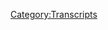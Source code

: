 {{Transcript
    | title         = [[555: May 7, 2003]]
    | caption       = [https://knowledgefight.libsyn.com/555-may-7-2003 Listen to this episode on Libsyn]
    | episodeNumber = [[555: May 7, 2003|555]]
    | length        = 01:17:47
}}

{{MessageBox
    | header     = Warning: Bot Generated Content
    | text       = This transcript was automatically generated by transcription software and likely contains many mistakes and misattributions. Please check the audio for definitive quotes, attribution, and context.
    | image      = N3yvass4myg91.webp
    | imagewidth = 50px
    | id         = warning
}}

{{TranscriptBlock
    | name      = Unknown Speaker
    | timestamp = 00:00:00.000
    | text      = N-N-N-N-N-N-Knowledge Fight
}}

{{TranscriptBlock
    | name      = Unknown Speaker
    | timestamp = 00:00:12.960
    | text      = Dan and Jordan, I am sweating.
}}

{{TranscriptBlock
    | name      = Unknown Speaker
    | timestamp = 00:00:18.320
    | text      = Knowledgefight.com, it's time to pray.
}}

{{TranscriptBlock
    | name      = Unknown Speaker
    | timestamp = 00:00:21.320
    | text      = I have great respect for Knowledgefight.
}}

{{TranscriptBlock
    | name      = Unknown Speaker
    | timestamp = 00:00:23.920
    | text      = Knowledgefight.
}}

{{TranscriptBlock
    | name      = Unknown Speaker
    | timestamp = 00:00:24.920
    | text      = I'm sick of them posing as if they're the good guys, saying we are the bad guys.
}}

{{TranscriptBlock
    | name      = Unknown Speaker
    | timestamp = 00:00:29.000
    | text      = Knowledgefight.
}}

{{TranscriptBlock
    | name      = Unknown Speaker
    | timestamp = 00:00:30.000
    | text      = Dan and Jordan.
}}

{{TranscriptBlock
    | name      = Unknown Speaker
    | timestamp = 00:00:31.000
    | text      = Knowledgefight.
}}

{{TranscriptBlock
    | name      = Unknown Speaker
    | timestamp = 00:00:32.000
    | text      = Riddle her.
}}

{{TranscriptBlock
    | name      = Unknown Speaker
    | timestamp = 00:00:33.000
    | text      = Riddle her.
}}

{{TranscriptBlock
    | name      = Unknown Speaker
    | timestamp = 00:00:34.000
    | text      = Riddle her.
}}

{{TranscriptBlock
    | name      = Unknown Speaker
    | timestamp = 00:00:35.000
    | text      = I need money.
}}

{{TranscriptBlock
    | name      = Unknown Speaker
    | timestamp = 00:00:36.000
    | text      = Riddle her.
}}

{{TranscriptBlock
    | name      = Unknown Speaker
    | timestamp = 00:00:37.000
    | text      = Riddle her.
}}

{{TranscriptBlock
    | name      = Unknown Speaker
    | timestamp = 00:00:38.000
    | text      = Riddle her.
}}

{{TranscriptBlock
    | name      = Unknown Speaker
    | timestamp = 00:00:39.000
    | text      = Andy and Kansas.
}}

{{TranscriptBlock
    | name      = Unknown Speaker
    | timestamp = 00:00:40.000
    | text      = Andy and Kansas.
}}

{{TranscriptBlock
    | name      = Unknown Speaker
    | timestamp = 00:00:41.000
    | text      = Stop it.
}}

{{TranscriptBlock
    | name      = Unknown Speaker
    | timestamp = 00:00:42.000
    | text      = Andy and Kansas.
}}

{{TranscriptBlock
    | name      = Unknown Speaker
    | timestamp = 00:00:43.000
    | text      = Andy and Kansas.
}}

{{TranscriptBlock
    | name      = Unknown Speaker
    | timestamp = 00:00:44.000
    | text      = It's time to pray.
}}

{{TranscriptBlock
    | name      = Unknown Speaker
    | timestamp = 00:00:45.000
    | text      = Andy and Kansas, you're on the air.
}}

{{TranscriptBlock
    | name      = Unknown Speaker
    | timestamp = 00:00:46.000
    | text      = Thanks for holding us.
}}

{{TranscriptBlock
    | name      = Unknown Speaker
    | timestamp = 00:00:47.000
    | text      = Hello, Alex.
}}

{{TranscriptBlock
    | name      = Unknown Speaker
    | timestamp = 00:00:48.000
    | text      = I'm a first-time caller.
}}

{{TranscriptBlock
    | name      = Unknown Speaker
    | timestamp = 00:00:49.000
    | text      = I'm a huge fan.
}}

{{TranscriptBlock
    | name      = Unknown Speaker
    | timestamp = 00:00:50.000
    | text      = I love your work.
}}

{{TranscriptBlock
    | name      = Unknown Speaker
    | timestamp = 00:00:51.000
    | text      = Knowledgefight.
}}

{{TranscriptBlock
    | name      = Unknown Speaker
    | timestamp = 00:00:52.000
    | text      = N-N-N-N-Knowledgefight.com.
}}

{{TranscriptBlock
    | name      = Unknown Speaker
    | timestamp = 00:00:53.000
    | text      = I love you.
}}

{{TranscriptBlock
    | name      = Unknown Speaker
    | timestamp = 00:00:54.000
    | text      = I love you.
}}

{{TranscriptBlock
    | name      = Unknown Speaker
    | timestamp = 00:00:55.000
    | text      = I love you.
}}

{{TranscriptBlock
    | name      = Unknown Speaker
    | timestamp = 00:00:56.000
    | text      = I love you.
}}

{{TranscriptBlock
    | name      = Unknown Speaker
    | timestamp = 00:00:57.000
    | text      = I love you.
}}

{{TranscriptBlock
    | name      = Unknown Speaker
    | timestamp = 00:00:58.000
    | text      = I love you.
}}

{{TranscriptBlock
    | name      = Unknown Speaker
    | timestamp = 00:00:59.000
    | text      = I love you.
}}

{{TranscriptBlock
    | name      = Unknown Speaker
    | timestamp = 00:01:00.000
    | text      = I love you.
}}

{{TranscriptBlock
    | name      = Unknown Speaker
    | timestamp = 00:01:01.000
    | text      = I love you.
}}

{{TranscriptBlock
    | name      = Unknown Speaker
    | timestamp = 00:01:02.000
    | text      = Hey, everybody.
}}

{{TranscriptBlock
    | name      = Unknown Speaker
    | timestamp = 00:01:03.000
    | text      = Welcome back to Knowledgefight, a little show where my friend and I like to get together,
}}

{{TranscriptBlock
    | name      = Unknown Speaker
    | timestamp = 00:01:04.640
    | text      = drink novelty beverages, worship at the altar of Selene.
}}

{{TranscriptBlock
    | name      = Unknown Speaker
    | timestamp = 00:01:08.200
    | text      = Yes.
}}

{{TranscriptBlock
    | name      = Unknown Speaker
    | timestamp = 00:01:09.200
    | text      = We're still getting the smooth intro.
}}

{{TranscriptBlock
    | name      = Unknown Speaker
    | timestamp = 00:01:11.040
    | text      = That one's gonna take a little while to kind of integrate in.
}}

{{TranscriptBlock
    | name      = Unknown Speaker
    | timestamp = 00:01:13.640
    | text      = We worship at the altar of Selene and talk about Alex Jones.
}}

{{TranscriptBlock
    | name      = Unknown Speaker
    | timestamp = 00:01:16.920
    | text      = Yes.
}}

{{TranscriptBlock
    | name      = Unknown Speaker
    | timestamp = 00:01:17.920
    | text      = How are you?
}}

{{TranscriptBlock
    | name      = Unknown Speaker
    | timestamp = 00:01:18.920
    | text      = Jordan.
}}

{{TranscriptBlock
    | name      = Unknown Speaker
    | timestamp = 00:01:19.920
    | text      = Dan.
}}

{{TranscriptBlock
    | name      = Unknown Speaker
    | timestamp = 00:01:20.920
    | text      = Nice to meet you.
}}

{{TranscriptBlock
    | name      = Unknown Speaker
    | timestamp = 00:01:21.920
    | text      = It's a pleasure.
}}

{{TranscriptBlock
    | name      = Unknown Speaker
    | timestamp = 00:01:22.920
    | text      = It's a pleasure.
}}

{{TranscriptBlock
    | name      = Unknown Speaker
    | timestamp = 00:01:23.920
    | text      = It's wonderful to meet you, Dan.
}}

{{TranscriptBlock
    | name      = Unknown Speaker
    | timestamp = 00:01:25.439
    | text      = Ah, boy.
}}

{{TranscriptBlock
    | name      = Unknown Speaker
    | timestamp = 00:01:26.439
    | text      = Now, since we've officially introduced ourselves, I have a quick question.
}}

{{TranscriptBlock
    | name      = Unknown Speaker
    | timestamp = 00:01:32.920
    | text      = What's your bright spot today, Dan?
}}

{{TranscriptBlock
    | name      = Unknown Speaker
    | timestamp = 00:01:33.920
    | text      = Why don't you go first?
}}

{{TranscriptBlock
    | name      = Unknown Speaker
    | timestamp = 00:01:34.920
    | text      = Because I have a hunch what yours might be.
}}

{{TranscriptBlock
    | name      = Unknown Speaker
    | timestamp = 00:01:36.959
    | text      = Oh, well, mine is obviously the release of my super-secret project.
}}

{{TranscriptBlock
    | name      = Unknown Speaker
    | timestamp = 00:01:44.280
    | text      = Policy Wonk John sent us a-
}}

{{TranscriptBlock
    | name      = Unknown Speaker
    | timestamp = 00:01:46.200
    | text      = You believe it's John.
}}

{{TranscriptBlock
    | name      = Unknown Speaker
    | timestamp = 00:01:47.200
    | text      = Wait, well, I know it's John, probably.
}}

{{TranscriptBlock
    | name      = Unknown Speaker
    | timestamp = 00:01:51.959
    | text      = The handwriting might be an issue.
}}

{{TranscriptBlock
    | name      = Unknown Speaker
    | timestamp = 00:01:54.079
    | text      = The handwriting leads us to believe it's John.
}}

{{TranscriptBlock
    | name      = Unknown Speaker
    | timestamp = 00:01:56.079
    | text      = I think it'll be easier just to say, if you are someone with bad handwriting who sent
}}

{{TranscriptBlock
    | name      = Unknown Speaker
    | timestamp = 00:02:00.680
    | text      = us Pathfinder rule books, this one goes out to you, buddy.
}}

{{TranscriptBlock
    | name      = Unknown Speaker
    | timestamp = 00:02:04.159
    | text      = Pathfinder rule books and all sorts of other figurine things.
}}

{{TranscriptBlock
    | name      = Unknown Speaker
    | timestamp = 00:02:08.919
    | text      = So cool.
}}

{{TranscriptBlock
    | name      = Unknown Speaker
    | timestamp = 00:02:09.919
    | text      = Not like a Warhammer figurine, but like a book of standee things you can play with.
}}

{{TranscriptBlock
    | name      = Unknown Speaker
    | timestamp = 00:02:15.879
    | text      = Yeah, yeah.
}}

{{TranscriptBlock
    | name      = Unknown Speaker
    | timestamp = 00:02:16.879
    | text      = Pre-written campaigns, all this really cool stuff.
}}

{{TranscriptBlock
    | name      = Unknown Speaker
    | timestamp = 00:02:19.039
    | text      = And Space Finder, too.
}}

{{TranscriptBlock
    | name      = Unknown Speaker
    | timestamp = 00:02:20.039
    | text      = Yes, yeah, yeah.
}}

{{TranscriptBlock
    | name      = Unknown Speaker
    | timestamp = 00:02:21.039
    | text      = The outer space version.
}}

{{TranscriptBlock
    | name      = Unknown Speaker
    | timestamp = 00:02:22.039
    | text      = We'll have to figure that one out eventually.
}}

{{TranscriptBlock
    | name      = Unknown Speaker
    | timestamp = 00:02:24.560
    | text      = Yeah.
}}

{{TranscriptBlock
    | name      = Unknown Speaker
    | timestamp = 00:02:25.560
    | text      = But when that package came in, just to give a little behind the scenes intel, I got overwhelmed
}}

{{TranscriptBlock
    | name      = Unknown Speaker
    | timestamp = 00:02:31.400
    | text      = by the number of books and I said, Jordan, this is on you.
}}

{{TranscriptBlock
    | name      = Unknown Speaker
    | timestamp = 00:02:35.800
    | text      = This is, yes.
}}

{{TranscriptBlock
    | name      = Unknown Speaker
    | timestamp = 00:02:36.800
    | text      = I believe you-
}}

{{TranscriptBlock
    | name      = Unknown Speaker
    | timestamp = 00:02:37.800
    | text      = You need to read these.
}}

{{TranscriptBlock
    | name      = Unknown Speaker
    | timestamp = 00:02:38.800
    | text      = Your words were somewhere along the lines of, you need to finally do some work.
}}

{{TranscriptBlock
    | name      = Unknown Speaker
    | timestamp = 00:02:42.960
    | text      = Yes.
}}

{{TranscriptBlock
    | name      = Unknown Speaker
    | timestamp = 00:02:43.960
    | text      = This is your job now.
}}

{{TranscriptBlock
    | name      = Unknown Speaker
    | timestamp = 00:02:44.960
    | text      = Figure out what to do with this.
}}

{{TranscriptBlock
    | name      = Unknown Speaker
    | timestamp = 00:02:45.960
    | text      = Yes.
}}

{{TranscriptBlock
    | name      = Unknown Speaker
    | timestamp = 00:02:46.960
    | text      = Get a job.
}}

{{TranscriptBlock
    | name      = Unknown Speaker
    | timestamp = 00:02:47.960
    | text      = Essentially.
}}

{{TranscriptBlock
    | name      = Unknown Speaker
    | timestamp = 00:02:48.960
    | text      = Yeah.
}}

{{TranscriptBlock
    | name      = Unknown Speaker
    | timestamp = 00:02:49.960
    | text      = I couldn't handle the idea of even cracking one of those books and then getting lost in
}}

{{TranscriptBlock
    | name      = Unknown Speaker
    | timestamp = 00:02:52.919
    | text      = it.
}}

{{TranscriptBlock
    | name      = Unknown Speaker
    | timestamp = 00:02:53.919
    | text      = Yeah.
}}

{{TranscriptBlock
    | name      = Unknown Speaker
    | timestamp = 00:02:54.919
    | text      = No one needs that.
}}

{{TranscriptBlock
    | name      = Unknown Speaker
    | timestamp = 00:02:55.919
    | text      = Oh, yeah.
}}

{{TranscriptBlock
    | name      = Unknown Speaker
    | timestamp = 00:02:56.919
    | text      = Yeah.
}}

{{TranscriptBlock
    | name      = Unknown Speaker
    | timestamp = 00:02:57.919
    | text      = I read them.
}}

{{TranscriptBlock
    | name      = Unknown Speaker
    | timestamp = 00:02:58.919
    | text      = It was very hard to do.
}}

{{TranscriptBlock
    | name      = Unknown Speaker
    | timestamp = 00:02:59.919
    | text      = So we decided to do as close to a Pathfinder campaign as possible.
}}

{{TranscriptBlock
    | name      = Unknown Speaker
    | timestamp = 00:03:03.560
    | text      = As inspired by this.
}}

{{TranscriptBlock
    | name      = Unknown Speaker
    | timestamp = 00:03:04.960
    | text      = Yes.
}}

{{TranscriptBlock
    | name      = Unknown Speaker
    | timestamp = 00:03:05.960
    | text      = Yeah, yeah, yeah.
}}

{{TranscriptBlock
    | name      = Unknown Speaker
    | timestamp = 00:03:06.960
    | text      = So we've got you, Dan.
}}

{{TranscriptBlock
    | name      = Unknown Speaker
    | timestamp = 00:03:10.000
    | text      = We've got our brilliant friends, Marty and Sarah from Marty and Sarah Love Wrestling.
}}

{{TranscriptBlock
    | name      = Unknown Speaker
    | timestamp = 00:03:14.360
    | text      = Yeah.
}}

{{TranscriptBlock
    | name      = Unknown Speaker
    | timestamp = 00:03:15.360
    | text      = And then we have the lovely and talented Liz Anderson, who is absolutely fantastic.
}}

{{TranscriptBlock
    | name      = Unknown Speaker
    | timestamp = 00:03:20.520
    | text      = And we are all playing a campaign that I wrote.
}}

{{TranscriptBlock
    | name      = Unknown Speaker
    | timestamp = 00:03:24.080
    | text      = Yeah.
}}

{{TranscriptBlock
    | name      = Unknown Speaker
    | timestamp = 00:03:25.080
    | text      = And we're all just...
}}

{{TranscriptBlock
    | name      = Unknown Speaker
    | timestamp = 00:03:26.080
    | text      = I mean, we're not really playing the goon so much with the...
}}

{{TranscriptBlock
    | name      = Unknown Speaker
    | timestamp = 00:03:28.759
    | text      = We're playing your game.
}}

{{TranscriptBlock
    | name      = Unknown Speaker
    | timestamp = 00:03:29.759
    | text      = Yeah, exactly.
}}

{{TranscriptBlock
    | name      = Unknown Speaker
    | timestamp = 00:03:30.759
    | text      = Yeah, and the first episode of it is on our Patreon right now.
}}

{{TranscriptBlock
    | name      = Unknown Speaker
    | timestamp = 00:03:34.439
    | text      = Yes.
}}

{{TranscriptBlock
    | name      = Unknown Speaker
    | timestamp = 00:03:35.439
    | text      = Yeah.
}}

{{TranscriptBlock
    | name      = Unknown Speaker
    | timestamp = 00:03:36.439
    | text      = But it's not like behind a paywall or anything.
}}

{{TranscriptBlock
    | name      = Unknown Speaker
    | timestamp = 00:03:37.439
    | text      = Yeah, yeah, yeah.
}}

{{TranscriptBlock
    | name      = Unknown Speaker
    | timestamp = 00:03:38.439
    | text      = It's just posted there.
}}

{{TranscriptBlock
    | name      = Unknown Speaker
    | timestamp = 00:03:39.439
    | text      = Just a reminder, everything on our Patreon is not behind a paywall.
}}

{{TranscriptBlock
    | name      = Unknown Speaker
    | timestamp = 00:03:40.800
    | text      = And if you enjoy that, you should check out Marty and Sarah and Liz Anderson's projects
}}

{{TranscriptBlock
    | name      = Unknown Speaker
    | timestamp = 00:03:44.439
    | text      = and support them.
}}

{{TranscriptBlock
    | name      = Unknown Speaker
    | timestamp = 00:03:45.439
    | text      = Yes, absolutely.
}}

{{TranscriptBlock
    | name      = Unknown Speaker
    | timestamp = 00:03:46.439
    | text      = Yep.
}}

{{TranscriptBlock
    | name      = Unknown Speaker
    | timestamp = 00:03:47.439
    | text      = But I don't know how to embed things places.
}}

{{TranscriptBlock
    | name      = Unknown Speaker
    | timestamp = 00:03:49.599
    | text      = I don't know.
}}

{{TranscriptBlock
    | name      = Unknown Speaker
    | timestamp = 00:03:50.599
    | text      = Yeah, if you...
}}

{{TranscriptBlock
    | name      = Unknown Speaker
    | timestamp = 00:03:51.599
    | text      = So it's there.
}}

{{TranscriptBlock
    | name      = Unknown Speaker
    | timestamp = 00:03:52.599
    | text      = If you know, embed it, we won't bother you.
}}

{{TranscriptBlock
    | name      = Unknown Speaker
    | timestamp = 00:03:55.039
    | text      = So actually, this kind of dovetails into my bright spot.
}}

{{TranscriptBlock
    | name      = Unknown Speaker
    | timestamp = 00:03:57.639
    | text      = Yes!
}}

{{TranscriptBlock
    | name      = Unknown Speaker
    | timestamp = 00:03:58.639
    | text      = First of all, I mean, semi-bright spot.
}}

{{TranscriptBlock
    | name      = Unknown Speaker
    | timestamp = 00:03:59.639
    | text      = I really did enjoy doing that.
}}

{{TranscriptBlock
    | name      = Unknown Speaker
    | timestamp = 00:04:01.800
    | text      = I know.
}}

{{TranscriptBlock
    | name      = Unknown Speaker
    | timestamp = 00:04:02.840
    | text      = It's great.
}}

{{TranscriptBlock
    | name      = Unknown Speaker
    | timestamp = 00:04:03.840
    | text      = It's certainly outside of the realm of what I normally am comfortable with in terms of,
}}

{{TranscriptBlock
    | name      = Unknown Speaker
    | timestamp = 00:04:07.639
    | text      = I don't know, playing characters or whatever.
}}

{{TranscriptBlock
    | name      = Unknown Speaker
    | timestamp = 00:04:09.960
    | text      = But everyone's character is so fun and silly.
}}

{{TranscriptBlock
    | name      = Unknown Speaker
    | timestamp = 00:04:13.520
    | text      = It's great to get together a bunch of middle-aged people who have never played any kind of role-playing
}}

{{TranscriptBlock
    | name      = Unknown Speaker
    | timestamp = 00:04:17.939
    | text      = game before, and we're all stand-ups and improvisers and podcasters, so it's basically just a
}}

{{TranscriptBlock
    | name      = Unknown Speaker
    | timestamp = 00:04:24.040
    | text      = free-for-all.
}}

{{TranscriptBlock
    | name      = Unknown Speaker
    | timestamp = 00:04:25.040
    | text      = Yeah.
}}

{{TranscriptBlock
    | name      = Unknown Speaker
    | timestamp = 00:04:26.040
    | text      = And I'm excited to see where it goes.
}}

{{TranscriptBlock
    | name      = Unknown Speaker
    | timestamp = 00:04:27.040
    | text      = But also, in relation to these Pathfinder books and everything that came in, I realized
}}

{{TranscriptBlock
    | name      = Unknown Speaker
    | timestamp = 00:04:32.480
    | text      = that we need to catch up a little bit on Z...
}}

{{TranscriptBlock
    | name      = Unknown Speaker
    | timestamp = 00:04:35.160
    | text      = Ooh, the mailbag!
}}

{{TranscriptBlock
    | name      = Unknown Speaker
    | timestamp = 00:04:36.160
    | text      = ...some of the mailbag.
}}

{{TranscriptBlock
    | name      = Unknown Speaker
    | timestamp = 00:04:37.160
    | text      = Yeah.
}}

{{TranscriptBlock
    | name      = Unknown Speaker
    | timestamp = 00:04:38.160
    | text      = Because we were going to do some more bonus episodes we haven't really been able to, and
}}

{{TranscriptBlock
    | name      = Unknown Speaker
    | timestamp = 00:04:41.959
    | text      = then now this secret project has been unveiled.
}}

{{TranscriptBlock
    | name      = Unknown Speaker
    | timestamp = 00:04:44.000
    | text      = And then it begins.
}}

{{TranscriptBlock
    | name      = Unknown Speaker
    | timestamp = 00:04:45.259
    | text      = That's kind of...
}}

{{TranscriptBlock
    | name      = Unknown Speaker
    | timestamp = 00:04:46.259
    | text      = Yeah.
}}

{{TranscriptBlock
    | name      = Unknown Speaker
    | timestamp = 00:04:47.259
    | text      = We have the D&D kind of thing where we also zip the mailbag.
}}

{{TranscriptBlock
    | name      = Unknown Speaker
    | timestamp = 00:04:50.600
    | text      = Yeah, that's not gonna happen!
}}

{{TranscriptBlock
    | name      = Unknown Speaker
    | timestamp = 00:04:52.040
    | text      = That's weird.
}}

{{TranscriptBlock
    | name      = Unknown Speaker
    | timestamp = 00:04:53.040
    | text      = We're not gonna make a...
}}

{{TranscriptBlock
    | name      = Unknown Speaker
    | timestamp = 00:04:54.040
    | text      = My character is running away from a bar at the same time.
}}

{{TranscriptBlock
    | name      = Unknown Speaker
    | timestamp = 00:04:57.720
    | text      = Oh, what's this?
}}

{{TranscriptBlock
    | name      = Unknown Speaker
    | timestamp = 00:04:58.720
    | text      = We're not gonna make Thomas the devilish Catholic come after anybody.
}}

{{TranscriptBlock
    | name      = Unknown Speaker
    | timestamp = 00:05:05.379
    | text      = So Jordan, one thing, we missed this one a little ways back, but I wanted to say thank
}}

{{TranscriptBlock
    | name      = Unknown Speaker
    | timestamp = 00:05:09.879
    | text      = you to Matt, who sent in that little poster of Chicago venues that we have.
}}

{{TranscriptBlock
    | name      = Unknown Speaker
    | timestamp = 00:05:14.920
    | text      = Oh yeah!
}}

{{TranscriptBlock
    | name      = Unknown Speaker
    | timestamp = 00:05:15.920
    | text      = Yeah, that's so cool.
}}

{{TranscriptBlock
    | name      = Unknown Speaker
    | timestamp = 00:05:16.920
    | text      = Yeah, that was a really awesome little art piece, and we've missed that when we were
}}

{{TranscriptBlock
    | name      = Unknown Speaker
    | timestamp = 00:05:21.639
    | text      = at ZFN in the past.
}}

{{TranscriptBlock
    | name      = Unknown Speaker
    | timestamp = 00:05:22.639
    | text      = Oh man, that's super cool.
}}

{{TranscriptBlock
    | name      = Unknown Speaker
    | timestamp = 00:05:23.639
    | text      = Yeah, and so thank you to Matt.
}}

{{TranscriptBlock
    | name      = Unknown Speaker
    | timestamp = 00:05:26.120
    | text      = Another person here, Sarah M., very excited about this thing that came in a little while
}}

{{TranscriptBlock
    | name      = Unknown Speaker
    | timestamp = 00:05:32.360
    | text      = back.
}}

{{TranscriptBlock
    | name      = Unknown Speaker
    | timestamp = 00:05:33.360
    | text      = It was some honeys that they were...
}}

{{TranscriptBlock
    | name      = Unknown Speaker
    | timestamp = 00:05:36.839
    | text      = They're like...
}}

{{TranscriptBlock
    | name      = Unknown Speaker
    | timestamp = 00:05:37.839
    | text      = Metal honey is the name of the company.
}}

{{TranscriptBlock
    | name      = Unknown Speaker
    | timestamp = 00:05:38.839
    | text      = Yes!
}}

{{TranscriptBlock
    | name      = Unknown Speaker
    | timestamp = 00:05:39.839
    | text      = Yeah, yeah, yeah, yeah.
}}

{{TranscriptBlock
    | name      = Unknown Speaker
    | timestamp = 00:05:40.839
    | text      = It's spicy honey and like a really...
}}

{{TranscriptBlock
    | name      = Unknown Speaker
    | timestamp = 00:05:41.839
    | text      = Like a flowery elixir one.
}}

{{TranscriptBlock
    | name      = Unknown Speaker
    | timestamp = 00:05:43.879
    | text      = They were fantastic.
}}

{{TranscriptBlock
    | name      = Unknown Speaker
    | timestamp = 00:05:44.879
    | text      = And so I wanted to say thank you to Sarah for those, and also the hot sauce of the month
}}

{{TranscriptBlock
    | name      = Unknown Speaker
    | timestamp = 00:05:50.199
    | text      = has continued to roll in.
}}

{{TranscriptBlock
    | name      = Unknown Speaker
    | timestamp = 00:05:51.800
    | text      = Absolutely delightful, or have we had a kind of dud yet?
}}

{{TranscriptBlock
    | name      = Unknown Speaker
    | timestamp = 00:05:56.800
    | text      = I don't think we've had a dud.
}}

{{TranscriptBlock
    | name      = Unknown Speaker
    | timestamp = 00:05:58.240
    | text      = Some have not been as good as others, but I gotta say, this one, the Marie Sharps, the
}}

{{TranscriptBlock
    | name      = Unknown Speaker
    | timestamp = 00:06:03.759
    | text      = habanero one from Belize that came in, that has been pretty...
}}

{{TranscriptBlock
    | name      = Unknown Speaker
    | timestamp = 00:06:09.959
    | text      = Those ones are pretty in my wheelhouse in terms of like an everyday sauce.
}}

{{TranscriptBlock
    | name      = Unknown Speaker
    | timestamp = 00:06:14.160
    | text      = Those have been pretty heavy in the rotation.
}}

{{TranscriptBlock
    | name      = Unknown Speaker
    | timestamp = 00:06:18.040
    | text      = I feel like there was actually one in the hot sauce of the month that was kind of disappointing,
}}

{{TranscriptBlock
    | name      = Unknown Speaker
    | timestamp = 00:06:21.639
    | text      = but I don't remember what it was.
}}

{{TranscriptBlock
    | name      = Unknown Speaker
    | timestamp = 00:06:23.319
    | text      = There was one called Illuminati, like naughty, like bad.
}}

{{TranscriptBlock
    | name      = Unknown Speaker
    | timestamp = 00:06:26.279
    | text      = Naughty, yeah, yeah, yeah, yeah.
}}

{{TranscriptBlock
    | name      = Unknown Speaker
    | timestamp = 00:06:27.560
    | text      = I don't think I liked that one much.
}}

{{TranscriptBlock
    | name      = Unknown Speaker
    | timestamp = 00:06:29.180
    | text      = Maybe it was just bitter about the pun though.
}}

{{TranscriptBlock
    | name      = Unknown Speaker
    | timestamp = 00:06:32.360
    | text      = That does sound like...
}}

{{TranscriptBlock
    | name      = Unknown Speaker
    | timestamp = 00:06:33.360
    | text      = I mean, unless you were in the Illuminati, unless you were like Jay-Z or Beyonce, I
}}

{{TranscriptBlock
    | name      = Unknown Speaker
    | timestamp = 00:06:38.800
    | text      = don't think it should be that offensive to you.
}}

{{TranscriptBlock
    | name      = Unknown Speaker
    | timestamp = 00:06:40.759
    | text      = No, but I also should say this came with some Mexican candies, the honeys, which is a cool
}}

{{TranscriptBlock
    | name      = Unknown Speaker
    | timestamp = 00:06:47.000
    | text      = thing that apparently is a signature of the Metal Honey brand.
}}

{{TranscriptBlock
    | name      = Unknown Speaker
    | timestamp = 00:06:50.439
    | text      = Nice.
}}

{{TranscriptBlock
    | name      = Unknown Speaker
    | timestamp = 00:06:51.439
    | text      = Send some candies along.
}}

{{TranscriptBlock
    | name      = Unknown Speaker
    | timestamp = 00:06:52.439
    | text      = I like it.
}}

{{TranscriptBlock
    | name      = Unknown Speaker
    | timestamp = 00:06:53.439
    | text      = Which, of course, I certainly need more candies.
}}

{{TranscriptBlock
    | name      = Unknown Speaker
    | timestamp = 00:06:55.279
    | text      = Repeat customers, that's what they're going for.
}}

{{TranscriptBlock
    | name      = Unknown Speaker
    | timestamp = 00:06:57.879
    | text      = Yeah, so I appreciate that, and also I'm way overdue checking the mailbox, so there will
}}

{{TranscriptBlock
    | name      = Unknown Speaker
    | timestamp = 00:07:03.000
    | text      = probably be some more coming up in the near future.
}}

{{TranscriptBlock
    | name      = Unknown Speaker
    | timestamp = 00:07:05.639
    | text      = So Jordan, today we got an episode.
}}

{{TranscriptBlock
    | name      = Unknown Speaker
    | timestamp = 00:07:08.279
    | text      = Do we?
}}

{{TranscriptBlock
    | name      = Unknown Speaker
    | timestamp = 00:07:09.279
    | text      = Yeah, we do.
}}

{{TranscriptBlock
    | name      = Unknown Speaker
    | timestamp = 00:07:10.279
    | text      = I think it was difficult to decide what to do, and I want to walk you through my thinking.
}}

{{TranscriptBlock
    | name      = Unknown Speaker
    | timestamp = 00:07:15.579
    | text      = So the first thing I thought of was, I don't care about Alex's take on Bill Gates getting
}}

{{TranscriptBlock
    | name      = Unknown Speaker
    | timestamp = 00:07:20.399
    | text      = a divorce.
}}

{{TranscriptBlock
    | name      = Unknown Speaker
    | timestamp = 00:07:21.399
    | text      = I don't care about anything to do with Bill Gates getting a divorce.
}}

{{TranscriptBlock
    | name      = Unknown Speaker
    | timestamp = 00:07:24.240
    | text      = I think it might be interesting to see him try and weave that into somehow it's part
}}

{{TranscriptBlock
    | name      = Unknown Speaker
    | timestamp = 00:07:28.000
    | text      = of the globalist's plan.
}}

{{TranscriptBlock
    | name      = Unknown Speaker
    | timestamp = 00:07:29.939
    | text      = I don't know, I don't care.
}}

{{TranscriptBlock
    | name      = Unknown Speaker
    | timestamp = 00:07:31.839
    | text      = I think it's also a little bit like, I don't know, no matter what, it'll be disappointing.
}}

{{TranscriptBlock
    | name      = Unknown Speaker
    | timestamp = 00:07:37.639
    | text      = I don't care for it much.
}}

{{TranscriptBlock
    | name      = Unknown Speaker
    | timestamp = 00:07:38.639
    | text      = And I also started to realize that our show right now is becoming too much just Alex being
}}

{{TranscriptBlock
    | name      = Unknown Speaker
    | timestamp = 00:07:45.199
    | text      = a goddamn anti-vaxxer.
}}

{{TranscriptBlock
    | name      = Unknown Speaker
    | timestamp = 00:07:47.759
    | text      = It's so one note to a certain extent that I just, I get just burdened by it.
}}

{{TranscriptBlock
    | name      = Unknown Speaker
    | timestamp = 00:07:55.420
    | text      = At the same time, we've been looking at 2003, and I had a realization.
}}

{{TranscriptBlock
    | name      = Unknown Speaker
    | timestamp = 00:08:01.040
    | text      = You know where we are in 2003?
}}

{{TranscriptBlock
    | name      = Unknown Speaker
    | timestamp = 00:08:03.199
    | text      = May?
}}

{{TranscriptBlock
    | name      = Unknown Speaker
    | timestamp = 00:08:04.199
    | text      = Yeah, May 7th, which is the day this episode comes out.
}}

{{TranscriptBlock
    | name      = Unknown Speaker
    | timestamp = 00:08:08.199
    | text      = This is a rare opportunity.
}}

{{TranscriptBlock
    | name      = Unknown Speaker
    | timestamp = 00:08:09.639
    | text      = If we go back to 2003 today, we can cover something 18 years ago to the day.
}}

{{TranscriptBlock
    | name      = Unknown Speaker
    | timestamp = 00:08:14.439
    | text      = Okay.
}}

{{TranscriptBlock
    | name      = Unknown Speaker
    | timestamp = 00:08:15.439
    | text      = Well, now we have to.
}}

{{TranscriptBlock
    | name      = Unknown Speaker
    | timestamp = 00:08:16.439
    | text      = I felt like I had to.
}}

{{TranscriptBlock
    | name      = Unknown Speaker
    | timestamp = 00:08:17.439
    | text      = Yeah, yeah, yeah.
}}

{{TranscriptBlock
    | name      = Unknown Speaker
    | timestamp = 00:08:18.439
    | text      = There's nothing we can do but that.
}}

{{TranscriptBlock
    | name      = Unknown Speaker
    | timestamp = 00:08:19.439
    | text      = Yeah.
}}

{{TranscriptBlock
    | name      = Unknown Speaker
    | timestamp = 00:08:20.439
    | text      = So today we're going over May 7th, 2003.
}}

{{TranscriptBlock
    | name      = Unknown Speaker
    | timestamp = 00:08:21.920
    | text      = I'm Dan.
}}

{{TranscriptBlock
    | name      = Unknown Speaker
    | timestamp = 00:08:22.920
    | text      = This is 2003.
}}

{{TranscriptBlock
    | name      = Unknown Speaker
    | timestamp = 00:08:25.399
    | text      = Welcome to the wonderful world of 2003.
}}

{{TranscriptBlock
    | name      = Unknown Speaker
    | timestamp = 00:08:30.560
    | text      = The music was revolutionary.
}}

{{TranscriptBlock
    | name      = Unknown Speaker
    | timestamp = 00:08:33.039
    | text      = Shit was happening.
}}

{{TranscriptBlock
    | name      = Unknown Speaker
    | timestamp = 00:08:34.039
    | text      = People were having meaningful conversations on the street.
}}

{{TranscriptBlock
    | name      = Unknown Speaker
    | timestamp = 00:08:37.000
    | text      = 2003, just a heavy time in America.
}}

{{TranscriptBlock
    | name      = Unknown Speaker
    | timestamp = 00:08:40.080
    | text      = Was 2003 Stankonia or The Love Below?
}}

{{TranscriptBlock
    | name      = Unknown Speaker
    | timestamp = 00:08:44.600
    | text      = I want to say that was around then.
}}

{{TranscriptBlock
    | name      = Unknown Speaker
    | timestamp = 00:08:46.799
    | text      = I want to say that was around then.
}}

{{TranscriptBlock
    | name      = Unknown Speaker
    | timestamp = 00:08:48.519
    | text      = But I could be wrong.
}}

{{TranscriptBlock
    | name      = Unknown Speaker
    | timestamp = 00:08:49.519
    | text      = Yeah.
}}

{{TranscriptBlock
    | name      = Unknown Speaker
    | timestamp = 00:08:50.519
    | text      = I measured time by OutKast albums, in case you were wondering.
}}

{{TranscriptBlock
    | name      = Unknown Speaker
    | timestamp = 00:08:52.639
    | text      = I think it might have been A Quemini.
}}

{{TranscriptBlock
    | name      = Unknown Speaker
    | timestamp = 00:08:55.440
    | text      = No.
}}

{{TranscriptBlock
    | name      = Unknown Speaker
    | timestamp = 00:08:56.440
    | text      = Okay.
}}

{{TranscriptBlock
    | name      = Unknown Speaker
    | timestamp = 00:08:57.440
    | text      = When was Bombs Over Baghdad?
}}

{{TranscriptBlock
    | name      = Unknown Speaker
    | timestamp = 00:08:59.960
    | text      = What album was that on?
}}

{{TranscriptBlock
    | name      = Unknown Speaker
    | timestamp = 00:09:01.279
    | text      = That was, or that was...
}}

{{TranscriptBlock
    | name      = Unknown Speaker
    | timestamp = 00:09:04.559
    | text      = What album was that?
}}

{{TranscriptBlock
    | name      = Unknown Speaker
    | timestamp = 00:09:05.559
    | text      = I'm going to sleep.
}}

{{TranscriptBlock
    | name      = Unknown Speaker
    | timestamp = 00:09:06.559
    | text      = I'm going to sleep.
}}

{{TranscriptBlock
    | name      = Unknown Speaker
    | timestamp = 00:09:07.559
    | text      = Oh no.
}}

{{TranscriptBlock
    | name      = Unknown Speaker
    | timestamp = 00:09:08.559
    | text      = No.
}}

{{TranscriptBlock
    | name      = Unknown Speaker
    | timestamp = 00:09:09.559
    | text      = Bombs Over Baghdad, that was Stankonia.
}}

{{TranscriptBlock
    | name      = Unknown Speaker
    | timestamp = 00:09:10.559
    | text      = Okay.
}}

{{TranscriptBlock
    | name      = Unknown Speaker
    | timestamp = 00:09:11.559
    | text      = Well then that was probably around 2003.
}}

{{TranscriptBlock
    | name      = Unknown Speaker
    | timestamp = 00:09:12.559
    | text      = Yeah.
}}

{{TranscriptBlock
    | name      = Unknown Speaker
    | timestamp = 00:09:13.559
    | text      = It was around 2003.
}}

{{TranscriptBlock
    | name      = Unknown Speaker
    | timestamp = 00:09:14.559
    | text      = I would assume.
}}

{{TranscriptBlock
    | name      = Unknown Speaker
    | timestamp = 00:09:15.559
    | text      = I'm more of a...
}}

{{TranscriptBlock
    | name      = Unknown Speaker
    | timestamp = 00:09:16.559
    | text      = The time in my life that I would consider the salad days are the Southern Playlist of
}}

{{TranscriptBlock
    | name      = Unknown Speaker
    | timestamp = 00:09:20.399
    | text      = Cadillac music days.
}}

{{TranscriptBlock
    | name      = Unknown Speaker
    | timestamp = 00:09:22.600
    | text      = That's really where I live.
}}

{{TranscriptBlock
    | name      = Unknown Speaker
    | timestamp = 00:09:23.600
    | text      = Yeah.
}}

{{TranscriptBlock
    | name      = Unknown Speaker
    | timestamp = 00:09:24.600
    | text      = Fair enough.
}}

{{TranscriptBlock
    | name      = Unknown Speaker
    | timestamp = 00:09:25.600
    | text      = And Italians.
}}

{{TranscriptBlock
    | name      = Unknown Speaker
    | timestamp = 00:09:26.600
    | text      = Fair enough.
}}

{{TranscriptBlock
    | name      = Unknown Speaker
    | timestamp = 00:09:27.600
    | text      = Yeah.
}}

{{TranscriptBlock
    | name      = Unknown Speaker
    | timestamp = 00:09:28.600
    | text      = Anyway.
}}

{{TranscriptBlock
    | name      = Unknown Speaker
    | timestamp = 00:09:29.600
    | text      = Yes.
}}

{{TranscriptBlock
    | name      = Unknown Speaker
    | timestamp = 00:09:30.600
    | text      = Jordan, let's list some more OutKast albums.
}}

{{TranscriptBlock
    | name      = Unknown Speaker
    | timestamp = 00:09:31.600
    | text      = Okay.
}}

{{TranscriptBlock
    | name      = Unknown Speaker
    | timestamp = 00:09:32.600
    | text      = Before we get down to business on our trip to the past, let's take a little moment, Jordan,
}}

{{TranscriptBlock
    | name      = Unknown Speaker
    | timestamp = 00:09:34.480
    | text      = to say what up to some new wonks.
}}

{{TranscriptBlock
    | name      = Unknown Speaker
    | timestamp = 00:09:36.919
    | text      = Ooh.
}}

{{TranscriptBlock
    | name      = Unknown Speaker
    | timestamp = 00:09:37.919
    | text      = So first, Rick and Hannah, this is for you.
}}

{{TranscriptBlock
    | name      = Unknown Speaker
    | timestamp = 00:09:39.720
    | text      = You're now a policy wonk.
}}

{{TranscriptBlock
    | name      = Unknown Speaker
    | timestamp = 00:09:41.120
    | text      = I'm a policy wonk.
}}

{{TranscriptBlock
    | name      = Unknown Speaker
    | timestamp = 00:09:42.480
    | text      = Thank you, Rick and Hannah.
}}

{{TranscriptBlock
    | name      = Unknown Speaker
    | timestamp = 00:09:43.480
    | text      = This is for you.
}}

{{TranscriptBlock
    | name      = Unknown Speaker
    | timestamp = 00:09:44.480
    | text      = Thank you.
}}

{{TranscriptBlock
    | name      = Unknown Speaker
    | timestamp = 00:09:45.480
    | text      = Next, The Goddamn Pac-Man.
}}

{{TranscriptBlock
    | name      = Unknown Speaker
    | timestamp = 00:09:46.480
    | text      = Also included in this is a shout out to you, Jordan, because of baseball season, and The
}}

{{TranscriptBlock
    | name      = Unknown Speaker
    | timestamp = 00:09:50.240
    | text      = Goddamn Pac-Man wanted me to let you know, go Padres.
}}

{{TranscriptBlock
    | name      = Unknown Speaker
    | timestamp = 00:09:53.340
    | text      = You're now a policy wonk.
}}

{{TranscriptBlock
    | name      = Unknown Speaker
    | timestamp = 00:09:54.440
    | text      = I'm a policy wonk.
}}

{{TranscriptBlock
    | name      = Unknown Speaker
    | timestamp = 00:09:55.720
    | text      = Thank you very much, Goddamn Pac-Man.
}}

{{TranscriptBlock
    | name      = Unknown Speaker
    | timestamp = 00:09:57.879
    | text      = Do you have any animosity towards the Padres?
}}

{{TranscriptBlock
    | name      = Unknown Speaker
    | timestamp = 00:10:00.080
    | text      = No.
}}

{{TranscriptBlock
    | name      = Unknown Speaker
    | timestamp = 00:10:01.080
    | text      = The Padres are fantastic.
}}

{{TranscriptBlock
    | name      = Unknown Speaker
    | timestamp = 00:10:02.399
    | text      = Fernando Tatis is one of the most exciting, probably maybe the best player, and they stole
}}

{{TranscriptBlock
    | name      = Unknown Speaker
    | timestamp = 00:10:06.879
    | text      = you Darv- Well, when I say stole you Darvish from the Cubs, what I mean more is the Ricketts
}}

{{TranscriptBlock
    | name      = Unknown Speaker
    | timestamp = 00:10:11.279
    | text      = family threw you Darvish into the ocean and was like, San Diego, you can have him for
}}

{{TranscriptBlock
    | name      = Unknown Speaker
    | timestamp = 00:10:16.559
    | text      = peanuts, Dan.
}}

{{TranscriptBlock
    | name      = Unknown Speaker
    | timestamp = 00:10:17.559
    | text      = Peanuts!
}}

{{TranscriptBlock
    | name      = Unknown Speaker
    | timestamp = 00:10:18.559
    | text      = All right.
}}

{{TranscriptBlock
    | name      = Unknown Speaker
    | timestamp = 00:10:19.559
    | text      = Sorry.
}}

{{TranscriptBlock
    | name      = Unknown Speaker
    | timestamp = 00:10:20.559
    | text      = Next, I'm Laura Taylor, and I'm definitely a witch.
}}

{{TranscriptBlock
    | name      = Unknown Speaker
    | timestamp = 00:10:22.200
    | text      = You are now a policy wonk.
}}

{{TranscriptBlock
    | name      = Unknown Speaker
    | timestamp = 00:10:23.519
    | text      = I'm a policy wonk.
}}

{{TranscriptBlock
    | name      = Unknown Speaker
    | timestamp = 00:10:24.519
    | text      = Thanks, Laura.
}}

{{TranscriptBlock
    | name      = Unknown Speaker
    | timestamp = 00:10:25.519
    | text      = Next, Mike The Parrot Head.
}}

{{TranscriptBlock
    | name      = Unknown Speaker
    | timestamp = 00:10:27.120
    | text      = Thank you so much.
}}

{{TranscriptBlock
    | name      = Unknown Speaker
    | timestamp = 00:10:28.120
    | text      = You are now a policy wonk.
}}

{{TranscriptBlock
    | name      = Unknown Speaker
    | timestamp = 00:10:29.120
    | text      = I'm a policy wonk.
}}

{{TranscriptBlock
    | name      = Unknown Speaker
    | timestamp = 00:10:30.120
    | text      = Thank you, Mike.
}}

{{TranscriptBlock
    | name      = Unknown Speaker
    | timestamp = 00:10:31.120
    | text      = I did this shout out mostly because Mike has a secret agenda, and that is to see what kind
}}

{{TranscriptBlock
    | name      = Unknown Speaker
    | timestamp = 00:10:37.440
    | text      = of overlap there is between our podcast fans and Jimmy Buffett fans, and I'd rather not
}}

{{TranscriptBlock
    | name      = Unknown Speaker
    | timestamp = 00:10:42.879
    | text      = know.
}}

{{TranscriptBlock
    | name      = Unknown Speaker
    | timestamp = 00:10:43.879
    | text      = We'll never know.
}}

{{TranscriptBlock
    | name      = Unknown Speaker
    | timestamp = 00:10:44.879
    | text      = I hope not to.
}}

{{TranscriptBlock
    | name      = Unknown Speaker
    | timestamp = 00:10:45.879
    | text      = Nope.
}}

{{TranscriptBlock
    | name      = Unknown Speaker
    | timestamp = 00:10:46.879
    | text      = Next, Danny in Mexico.
}}

{{TranscriptBlock
    | name      = Unknown Speaker
    | timestamp = 00:10:47.879
    | text      = Thank you so much.
}}

{{TranscriptBlock
    | name      = Unknown Speaker
    | timestamp = 00:10:48.879
    | text      = You are now a policy wonk.
}}

{{TranscriptBlock
    | name      = Unknown Speaker
    | timestamp = 00:10:49.879
    | text      = I'm a policy wonk.
}}

{{TranscriptBlock
    | name      = Unknown Speaker
    | timestamp = 00:10:50.879
    | text      = Thanks, Danny.
}}

{{TranscriptBlock
    | name      = Unknown Speaker
    | timestamp = 00:10:51.879
    | text      = Thank you.
}}

{{TranscriptBlock
    | name      = Unknown Speaker
    | timestamp = 00:10:52.879
    | text      = Next, let's get some technocrats.
}}

{{TranscriptBlock
    | name      = Unknown Speaker
    | timestamp = 00:10:53.879
    | text      = Okay.
}}

{{TranscriptBlock
    | name      = Unknown Speaker
    | timestamp = 00:10:54.879
    | text      = All right.
}}

{{TranscriptBlock
    | name      = Unknown Speaker
    | timestamp = 00:10:55.879
    | text      = First, we got William P. Thank you so much.
}}

{{TranscriptBlock
    | name      = Unknown Speaker
    | timestamp = 00:10:56.879
    | text      = You are now a technocrat.
}}

{{TranscriptBlock
    | name      = Unknown Speaker
    | timestamp = 00:10:57.879
    | text      = Also, The Baby Blaze, let's spell B-L-A-I-S-E.
}}

{{TranscriptBlock
    | name      = Unknown Speaker
    | timestamp = 00:11:02.519
    | text      = Okay.
}}

{{TranscriptBlock
    | name      = Unknown Speaker
    | timestamp = 00:11:03.519
    | text      = The Baby Blaze.
}}

{{TranscriptBlock
    | name      = Unknown Speaker
    | timestamp = 00:11:04.519
    | text      = The Baby Blaze.
}}

{{TranscriptBlock
    | name      = Unknown Speaker
    | timestamp = 00:11:05.519
    | text      = Who is a punk.
}}

{{TranscriptBlock
    | name      = Unknown Speaker
    | timestamp = 00:11:06.519
    | text      = You are now a technocrat.
}}

{{TranscriptBlock
    | name      = Unknown Speaker
    | timestamp = 00:11:07.519
    | text      = I'm a policy wonk.
}}

{{TranscriptBlock
    | name      = Unknown Speaker
    | timestamp = 00:11:08.519
    | text      = Crikey, mate.
}}

{{TranscriptBlock
    | name      = Unknown Speaker
    | timestamp = 00:11:09.519
    | text      = That's fantastic.
}}

{{TranscriptBlock
    | name      = Unknown Speaker
    | timestamp = 00:11:10.519
    | text      = Have yourself a brew.
}}

{{TranscriptBlock
    | name      = Unknown Speaker
    | timestamp = 00:11:11.519
    | text      = How's your 401k doing, bro?
}}

{{TranscriptBlock
    | name      = Unknown Speaker
    | timestamp = 00:11:12.519
    | text      = All right.
}}

{{TranscriptBlock
    | name      = Unknown Speaker
    | timestamp = 00:11:13.519
    | text      = We got to go full tilt boogie on this, Watson, all right?
}}

{{TranscriptBlock
    | name      = Unknown Speaker
    | timestamp = 00:11:15.519
    | text      = Let's just get down to business.
}}

{{TranscriptBlock
    | name      = Unknown Speaker
    | timestamp = 00:11:17.000
    | text      = We ain't making that money off that heroin.
}}

{{TranscriptBlock
    | name      = Unknown Speaker
    | timestamp = 00:11:19.080
    | text      = Why you pimps so good?
}}

{{TranscriptBlock
    | name      = Unknown Speaker
    | timestamp = 00:11:21.000
    | text      = My neck is freakishly large.
}}

{{TranscriptBlock
    | name      = Unknown Speaker
    | timestamp = 00:11:22.639
    | text      = I declare info war on you.
}}

{{TranscriptBlock
    | name      = Unknown Speaker
    | timestamp = 00:11:25.399
    | text      = Thank you, William, and thank you to The Baby Blaze.
}}

{{TranscriptBlock
    | name      = Unknown Speaker
    | timestamp = 00:11:27.639
    | text      = Yes.
}}

{{TranscriptBlock
    | name      = Unknown Speaker
    | timestamp = 00:11:28.639
    | text      = Thank you very much.
}}

{{TranscriptBlock
    | name      = Unknown Speaker
    | timestamp = 00:11:29.639
    | text      = I don't know why I've lost my mind.
}}

{{TranscriptBlock
    | name      = Unknown Speaker
    | timestamp = 00:11:30.639
    | text      = I just had to double check it.
}}

{{TranscriptBlock
    | name      = Unknown Speaker
    | timestamp = 00:11:31.639
    | text      = Yeah.
}}

{{TranscriptBlock
    | name      = Unknown Speaker
    | timestamp = 00:11:32.639
    | text      = Of course it's not on Stankonia.
}}

{{TranscriptBlock
    | name      = Unknown Speaker
    | timestamp = 00:11:33.840
    | text      = It's on Bob.
}}

{{TranscriptBlock
    | name      = Unknown Speaker
    | timestamp = 00:11:35.159
    | text      = It's on Bob's Over Bed.
}}

{{TranscriptBlock
    | name      = Unknown Speaker
    | timestamp = 00:11:37.360
    | text      = That's the name of the album?
}}

{{TranscriptBlock
    | name      = Unknown Speaker
    | timestamp = 00:11:38.360
    | text      = Yes.
}}

{{TranscriptBlock
    | name      = Unknown Speaker
    | timestamp = 00:11:39.360
    | text      = Of course it is.
}}

{{TranscriptBlock
    | name      = Unknown Speaker
    | timestamp = 00:11:40.360
    | text      = What am I?
}}

{{TranscriptBlock
    | name      = Unknown Speaker
    | timestamp = 00:11:41.360
    | text      = Stupid?
}}

{{TranscriptBlock
    | name      = Unknown Speaker
    | timestamp = 00:11:42.360
    | text      = I feel like I'm losing my mind.
}}

{{TranscriptBlock
    | name      = Unknown Speaker
    | timestamp = 00:11:43.360
    | text      = Yep.
}}

{{TranscriptBlock
    | name      = Unknown Speaker
    | timestamp = 00:11:44.360
    | text      = Okay.
}}

{{TranscriptBlock
    | name      = Unknown Speaker
    | timestamp = 00:11:45.360
    | text      = Clearly.
}}

{{TranscriptBlock
    | name      = Unknown Speaker
    | timestamp = 00:11:46.360
    | text      = Yeah.
}}

{{TranscriptBlock
    | name      = Unknown Speaker
    | timestamp = 00:11:47.360
    | text      = So, Jordan, we start here at the beginning of the day, the show, as Alex does.
}}

{{TranscriptBlock
    | name      = Unknown Speaker
    | timestamp = 00:11:48.360
    | text      = He starts at the beginning.
}}

{{TranscriptBlock
    | name      = Unknown Speaker
    | timestamp = 00:11:49.360
    | text      = Of course.
}}

{{TranscriptBlock
    | name      = Unknown Speaker
    | timestamp = 00:11:50.360
    | text      = And I have got this thesis that I'm working on that continues to seem more and more accurate,
}}

{{TranscriptBlock
    | name      = Unknown Speaker
    | timestamp = 00:11:55.899
    | text      = and that is that Joe Rogan stole the word powerful from Alex.
}}

{{TranscriptBlock
    | name      = Unknown Speaker
    | timestamp = 00:12:00.960
    | text      = Another powerful broadcast lined up for you.
}}

{{TranscriptBlock
    | name      = Unknown Speaker
    | timestamp = 00:12:03.960
    | text      = It is the 7th of May, 2003.
}}

{{TranscriptBlock
    | name      = Unknown Speaker
    | timestamp = 00:12:09.840
    | text      = I'm Alex Jones.
}}

{{TranscriptBlock
    | name      = Unknown Speaker
    | timestamp = 00:12:11.360
    | text      = If you were born on the day that this episode was recorded, you can vote.
}}

{{TranscriptBlock
    | name      = Unknown Speaker
    | timestamp = 00:12:15.039
    | text      = Yes, of course you can.
}}

{{TranscriptBlock
    | name      = Unknown Speaker
    | timestamp = 00:12:16.360
    | text      = Of course you can.
}}

{{TranscriptBlock
    | name      = Unknown Speaker
    | timestamp = 00:12:17.740
    | text      = That's powerful.
}}

{{TranscriptBlock
    | name      = Unknown Speaker
    | timestamp = 00:12:18.740
    | text      = That is powerful.
}}

{{TranscriptBlock
    | name      = Unknown Speaker
    | timestamp = 00:12:20.080
    | text      = I've never done a, what's 18th anniversary?
}}

{{TranscriptBlock
    | name      = Unknown Speaker
    | timestamp = 00:12:25.000
    | text      = What would that be?
}}

{{TranscriptBlock
    | name      = Unknown Speaker
    | timestamp = 00:12:26.000
    | text      = An eel?
}}

{{TranscriptBlock
    | name      = Unknown Speaker
    | timestamp = 00:12:27.000
    | text      = Oh, I don't know.
}}

{{TranscriptBlock
    | name      = Unknown Speaker
    | timestamp = 00:12:28.000
    | text      = You speak Greek.
}}

{{TranscriptBlock
    | name      = Unknown Speaker
    | timestamp = 00:12:29.000
    | text      = What do you mean?
}}

{{TranscriptBlock
    | name      = Unknown Speaker
    | timestamp = 00:12:30.000
    | text      = Well, I mean, if it's a millennium is a thousand, that's kind of Greek.
}}

{{TranscriptBlock
    | name      = Unknown Speaker
    | timestamp = 00:12:35.000
    | text      = I don't know if there's a word for an 18 eel.
}}

{{TranscriptBlock
    | name      = Unknown Speaker
    | timestamp = 00:12:37.000
    | text      = Why not?
}}

{{TranscriptBlock
    | name      = Unknown Speaker
    | timestamp = 00:12:38.000
    | text      = Wow, these Greek.
}}

{{TranscriptBlock
    | name      = Unknown Speaker
    | timestamp = 00:12:39.000
    | text      = These Greek people without their 18s.
}}

{{TranscriptBlock
    | name      = Unknown Speaker
    | timestamp = 00:12:41.200
    | text      = I thought you meant like, you know how like it's a paper anniversary or like a gold?
}}

{{TranscriptBlock
    | name      = Unknown Speaker
    | timestamp = 00:12:45.320
    | text      = Oh, sure, sure.
}}

{{TranscriptBlock
    | name      = Unknown Speaker
    | timestamp = 00:12:46.320
    | text      = What's the 18th?
}}

{{TranscriptBlock
    | name      = Unknown Speaker
    | timestamp = 00:12:47.320
    | text      = Well, what's that one?
}}

{{TranscriptBlock
    | name      = Unknown Speaker
    | timestamp = 00:12:48.320
    | text      = Ink?
}}

{{TranscriptBlock
    | name      = Unknown Speaker
    | timestamp = 00:12:49.320
    | text      = I don't know.
}}

{{TranscriptBlock
    | name      = Unknown Speaker
    | timestamp = 00:12:50.320
    | text      = Papyrus, actually.
}}

{{TranscriptBlock
    | name      = Unknown Speaker
    | timestamp = 00:12:51.320
    | text      = There's some weird ones in that list.
}}

{{TranscriptBlock
    | name      = Unknown Speaker
    | timestamp = 00:12:54.600
    | text      = Papyrus spatula year.
}}

{{TranscriptBlock
    | name      = Unknown Speaker
    | timestamp = 00:12:55.600
    | text      = I mean, I could look, I could check.
}}

{{TranscriptBlock
    | name      = Unknown Speaker
    | timestamp = 00:12:58.799
    | text      = I don't care.
}}

{{TranscriptBlock
    | name      = Unknown Speaker
    | timestamp = 00:12:59.799
    | text      = I don't think it's important.
}}

{{TranscriptBlock
    | name      = Unknown Speaker
    | timestamp = 00:13:00.799
    | text      = No, we don't have the time to waste.
}}

{{TranscriptBlock
    | name      = Unknown Speaker
    | timestamp = 00:13:01.799
    | text      = More importantly, Alex has undoubtedly got a claim.
}}

{{TranscriptBlock
    | name      = Unknown Speaker
    | timestamp = 00:13:05.539
    | text      = He could take Joe Rogan to small claims court for stealing the intro of his show being,
}}

{{TranscriptBlock
    | name      = Unknown Speaker
    | timestamp = 00:13:10.240
    | text      = this is a powerful transmission.
}}

{{TranscriptBlock
    | name      = Unknown Speaker
    | timestamp = 00:13:11.879
    | text      = You know, I think they've gotten a lot from each other out of this situation.
}}

{{TranscriptBlock
    | name      = Unknown Speaker
    | timestamp = 00:13:16.120
    | text      = I don't think Alex can be mad at Joe for what he's contributed in response for getting powerful.
}}

{{TranscriptBlock
    | name      = Unknown Speaker
    | timestamp = 00:13:22.440
    | text      = But what I would like to say is that this furthers Alex's argument that I hate to say
}}

{{TranscriptBlock
    | name      = Unknown Speaker
    | timestamp = 00:13:27.440
    | text      = I kind of agree with, that Joe is a sneaky snake.
}}

{{TranscriptBlock
    | name      = Unknown Speaker
    | timestamp = 00:13:29.879
    | text      = Joe is a sneaky snake.
}}

{{TranscriptBlock
    | name      = Unknown Speaker
    | timestamp = 00:13:31.320
    | text      = That's true.
}}

{{TranscriptBlock
    | name      = Unknown Speaker
    | timestamp = 00:13:32.320
    | text      = Yeah.
}}

{{TranscriptBlock
    | name      = Unknown Speaker
    | timestamp = 00:13:33.320
    | text      = That's true.
}}

{{TranscriptBlock
    | name      = Unknown Speaker
    | timestamp = 00:13:34.320
    | text      = Powerful sneaky snake.
}}

{{TranscriptBlock
    | name      = Unknown Speaker
    | timestamp = 00:13:35.320
    | text      = Maybe that's what Alex said.
}}

{{TranscriptBlock
    | name      = Unknown Speaker
    | timestamp = 00:13:36.320
    | text      = Maybe that's what it's always been.
}}

{{TranscriptBlock
    | name      = Unknown Speaker
    | timestamp = 00:13:37.840
    | text      = That's why Joe can't get rid of Alex.
}}

{{TranscriptBlock
    | name      = Unknown Speaker
    | timestamp = 00:13:40.440
    | text      = Alex has powerful over him.
}}

{{TranscriptBlock
    | name      = Unknown Speaker
    | timestamp = 00:13:42.159
    | text      = Could be.
}}

{{TranscriptBlock
    | name      = Unknown Speaker
    | timestamp = 00:13:43.159
    | text      = He's got too many skeletons in the closet.
}}

{{TranscriptBlock
    | name      = Unknown Speaker
    | timestamp = 00:13:45.960
    | text      = This might be-
}}

{{TranscriptBlock
    | name      = Unknown Speaker
    | timestamp = 00:13:46.960
    | text      = We've blown the whole thing open.
}}

{{TranscriptBlock
    | name      = Unknown Speaker
    | timestamp = 00:13:48.639
    | text      = This was not what I was looking to discover, but I think we might've figured it out.
}}

{{TranscriptBlock
    | name      = Unknown Speaker
    | timestamp = 00:13:52.000
    | text      = We got it.
}}

{{TranscriptBlock
    | name      = Unknown Speaker
    | timestamp = 00:13:53.000
    | text      = Yeah.
}}

{{TranscriptBlock
    | name      = Unknown Speaker
    | timestamp = 00:13:54.000
    | text      = We did it.
}}

{{TranscriptBlock
    | name      = Unknown Speaker
    | timestamp = 00:13:55.000
    | text      = The corruption is-
}}

{{TranscriptBlock
    | name      = Unknown Speaker
    | timestamp = 00:13:56.000
    | text      = The corruption.
}}

{{TranscriptBlock
    | name      = Unknown Speaker
    | timestamp = 00:13:57.000
    | text      = It's the word powerful.
}}

{{TranscriptBlock
    | name      = Unknown Speaker
    | timestamp = 00:13:58.000
    | text      = It's blackmail.
}}

{{TranscriptBlock
    | name      = Unknown Speaker
    | timestamp = 00:13:59.000
    | text      = This is why there's an intellectual dark web.
}}

{{TranscriptBlock
    | name      = Unknown Speaker
    | timestamp = 00:14:01.600
    | text      = The whole thing goes back to Joe stealing the word powerful.
}}

{{TranscriptBlock
    | name      = Unknown Speaker
    | timestamp = 00:14:04.360
    | text      = I knew it would happen.
}}

{{TranscriptBlock
    | name      = Unknown Speaker
    | timestamp = 00:14:06.039
    | text      = Oh, well.
}}

{{TranscriptBlock
    | name      = Unknown Speaker
    | timestamp = 00:14:07.039
    | text      = Now that we've solved that, let's get into something a little more meaty.
}}

{{TranscriptBlock
    | name      = Unknown Speaker
    | timestamp = 00:14:10.840
    | text      = Okay.
}}

{{TranscriptBlock
    | name      = Unknown Speaker
    | timestamp = 00:14:11.840
    | text      = I now admit that the Private Lynch thing really wasn't a rescue.
}}

{{TranscriptBlock
    | name      = Unknown Speaker
    | timestamp = 00:14:14.279
    | text      = It was totally staged.
}}

{{TranscriptBlock
    | name      = Unknown Speaker
    | timestamp = 00:14:15.440
    | text      = The Iraqis had been gone for two days.
}}

{{TranscriptBlock
    | name      = Unknown Speaker
    | timestamp = 00:14:17.879
    | text      = The doctors had walked down the road and told them days before to come get her.
}}

{{TranscriptBlock
    | name      = Unknown Speaker
    | timestamp = 00:14:23.159
    | text      = The special forces hours before the raid had been across the street.
}}

{{TranscriptBlock
    | name      = Unknown Speaker
    | timestamp = 00:14:28.480
    | text      = They knew the area was deserted.
}}

{{TranscriptBlock
    | name      = Unknown Speaker
    | timestamp = 00:14:30.039
    | text      = Turns out it was theater, Hollywood.
}}

{{TranscriptBlock
    | name      = Unknown Speaker
    | timestamp = 00:14:31.879
    | text      = So for the last few days here in 2003, Alex has been touching on this story of the alleged
}}

{{TranscriptBlock
    | name      = Unknown Speaker
    | timestamp = 00:14:36.360
    | text      = rescue of Private Lynch, and I've been waiting for him to dig into it with some real depth
}}

{{TranscriptBlock
    | name      = Unknown Speaker
    | timestamp = 00:14:40.360
    | text      = so I can get a better sense of his exact position, but it doesn't seem like there's much here
}}

{{TranscriptBlock
    | name      = Unknown Speaker
    | timestamp = 00:14:44.320
    | text      = past what he said in that clip.
}}

{{TranscriptBlock
    | name      = Unknown Speaker
    | timestamp = 00:14:46.639
    | text      = His position is that the rescue is all just Hollywood theatrics and nothing more.
}}

{{TranscriptBlock
    | name      = Unknown Speaker
    | timestamp = 00:14:50.799
    | text      = The story of Private Lynch is actually a fantastic example of the precise problem with what Alex
}}

{{TranscriptBlock
    | name      = Unknown Speaker
    | timestamp = 00:14:55.159
    | text      = Jones does for a living and how easy it is to get seduced into his way of thinking.
}}

{{TranscriptBlock
    | name      = Unknown Speaker
    | timestamp = 00:14:59.840
    | text      = For some background, on March 23, 2003, Lynch's convoy was ambushed outside Nasirah in Iraq
}}

{{TranscriptBlock
    | name      = Unknown Speaker
    | timestamp = 00:15:06.879
    | text      = and she was taken hostage.
}}

{{TranscriptBlock
    | name      = Unknown Speaker
    | timestamp = 00:15:08.679
    | text      = Eleven of the other members of her group were killed in the ambush and Lynch was taken to
}}

{{TranscriptBlock
    | name      = Unknown Speaker
    | timestamp = 00:15:11.960
    | text      = nearby Saddam Hospital.
}}

{{TranscriptBlock
    | name      = Unknown Speaker
    | timestamp = 00:15:13.960
    | text      = There she was treated and on the evening of April 1st, she was rescued by US forces.
}}

{{TranscriptBlock
    | name      = Unknown Speaker
    | timestamp = 00:15:18.799
    | text      = From this point forward, the story is one of complete malpractice by the media where
}}

{{TranscriptBlock
    | name      = Unknown Speaker
    | timestamp = 00:15:22.899
    | text      = sensationalism led coverage of the story.
}}

{{TranscriptBlock
    | name      = Unknown Speaker
    | timestamp = 00:15:25.720
    | text      = Unnamed sources claimed that she'd been shot or stabbed, but conflicting reports came out
}}

{{TranscriptBlock
    | name      = Unknown Speaker
    | timestamp = 00:15:29.559
    | text      = from her doctors who said that she had no such wounds.
}}

{{TranscriptBlock
    | name      = Unknown Speaker
    | timestamp = 00:15:32.700
    | text      = Even as media outlets ran with a sensationalized version of the story, other outlets were digging
}}

{{TranscriptBlock
    | name      = Unknown Speaker
    | timestamp = 00:15:36.960
    | text      = in to sort out what was and was not the truth.
}}

{{TranscriptBlock
    | name      = Unknown Speaker
    | timestamp = 00:15:40.700
    | text      = By April 15th, outlets like the Washington Post were beginning to critically examine
}}

{{TranscriptBlock
    | name      = Unknown Speaker
    | timestamp = 00:15:44.500
    | text      = their own initial coverage and question whether their account was accurate.
}}

{{TranscriptBlock
    | name      = Unknown Speaker
    | timestamp = 00:15:48.679
    | text      = Washington Post headline, whoops, really should have done a better job on that one, our bad.
}}

{{TranscriptBlock
    | name      = Unknown Speaker
    | timestamp = 00:15:53.480
    | text      = More or less, yeah, it's interesting.
}}

{{TranscriptBlock
    | name      = Unknown Speaker
    | timestamp = 00:15:55.720
    | text      = And gradually, things fell apart and the truth of the matter came forward.
}}

{{TranscriptBlock
    | name      = Unknown Speaker
    | timestamp = 00:15:59.360
    | text      = When Lynch was taken to Saddam Hospital, she was given appropriate medical treatment and
}}

{{TranscriptBlock
    | name      = Unknown Speaker
    | timestamp = 00:16:02.840
    | text      = when US forces arrived to rescue her, there weren't any Iraqi forces there and much of
}}

{{TranscriptBlock
    | name      = Unknown Speaker
    | timestamp = 00:16:07.039
    | text      = the characterization of her as a Rambo-type was based on overdramatization and misstatements.
}}

{{TranscriptBlock
    | name      = Unknown Speaker
    | timestamp = 00:16:12.000
    | text      = Now, it's absolutely true that much of the media completely fucked this story up and
}}

{{TranscriptBlock
    | name      = Unknown Speaker
    | timestamp = 00:16:17.320
    | text      = they may have had forces that were pretty excited that they were fucking it up.
}}

{{TranscriptBlock
    | name      = Unknown Speaker
    | timestamp = 00:16:21.919
    | text      = The war in Iraq at that point was not full of good news like the Bush administration
}}

{{TranscriptBlock
    | name      = Unknown Speaker
    | timestamp = 00:16:27.399
    | text      = would have wanted it to be and the idea that they would try to take this story and use
}}

{{TranscriptBlock
    | name      = Unknown Speaker
    | timestamp = 00:16:31.519
    | text      = it for their purposes definitely seems like what they did.
}}

{{TranscriptBlock
    | name      = Unknown Speaker
    | timestamp = 00:16:35.620
    | text      = If you read the House report that investigated the flow of information about the rescue titled
}}

{{TranscriptBlock
    | name      = Unknown Speaker
    | timestamp = 00:16:40.000
    | text      = House Report 110-858, you can definitely see instances of members of the Department of
}}

{{TranscriptBlock
    | name      = Unknown Speaker
    | timestamp = 00:16:45.879
    | text      = Defense giving inaccurate information about the rescue, which fed into the heroic drama
}}

{{TranscriptBlock
    | name      = Unknown Speaker
    | timestamp = 00:16:50.240
    | text      = that was being sold by the media.
}}

{{TranscriptBlock
    | name      = Unknown Speaker
    | timestamp = 00:16:52.200
    | text      = Are you telling me that war-mongering politicians and their, oh, okay, you're doing this wild.
}}

{{TranscriptBlock
    | name      = Unknown Speaker
    | timestamp = 00:16:58.399
    | text      = I'm not telling you that entirely.
}}

{{TranscriptBlock
    | name      = Unknown Speaker
    | timestamp = 00:17:00.639
    | text      = I'm not saying that definitively.
}}

{{TranscriptBlock
    | name      = Unknown Speaker
    | timestamp = 00:17:02.360
    | text      = Sure.
}}

{{TranscriptBlock
    | name      = Unknown Speaker
    | timestamp = 00:17:03.360
    | text      = And I think that's important.
}}

{{TranscriptBlock
    | name      = Unknown Speaker
    | timestamp = 00:17:04.359
    | text      = Yes.
}}

{{TranscriptBlock
    | name      = Unknown Speaker
    | timestamp = 00:17:05.359
    | text      = Well, there's one instance.
}}

{{TranscriptBlock
    | name      = Unknown Speaker
    | timestamp = 00:17:06.720
    | text      = On April 2nd, Brigadier General Vincent Brooks, a spokesperson for CENTCOM, told a press briefing,
}}

{{TranscriptBlock
    | name      = Unknown Speaker
    | timestamp = 00:17:12.960
    | text      = quote, there was not a firefight outside the building, I will tell you, but there were
}}

{{TranscriptBlock
    | name      = Unknown Speaker
    | timestamp = 00:17:16.680
    | text      = firefights outside of the building getting in and getting out.
}}

{{TranscriptBlock
    | name      = Unknown Speaker
    | timestamp = 00:17:20.359
    | text      = That was not true, unless you take a very broad view of what getting in and getting
}}

{{TranscriptBlock
    | name      = Unknown Speaker
    | timestamp = 00:17:25.019
    | text      = out means.
}}

{{TranscriptBlock
    | name      = Unknown Speaker
    | timestamp = 00:17:26.019
    | text      = Well, we started the war a couple of months ago, so there were firefights for us to get
}}

{{TranscriptBlock
    | name      = Unknown Speaker
    | timestamp = 00:17:31.480
    | text      = there, and then whenever she left, the war was still going on, so there were firefights
}}

{{TranscriptBlock
    | name      = Unknown Speaker
    | timestamp = 00:17:35.960
    | text      = when we were leaving.
}}

{{TranscriptBlock
    | name      = Unknown Speaker
    | timestamp = 00:17:36.960
    | text      = See?
}}

{{TranscriptBlock
    | name      = Unknown Speaker
    | timestamp = 00:17:37.960
    | text      = On April 3rd, Navy Captain Frank Thorpe was quoted in the Military Times as saying that
}}

{{TranscriptBlock
    | name      = Unknown Speaker
    | timestamp = 00:17:41.319
    | text      = Lynch, quote, waged quite a battle prior to her capture.
}}

{{TranscriptBlock
    | name      = Unknown Speaker
    | timestamp = 00:17:44.559
    | text      = We do have very strong indications that Jessica Lynch was not captured very easily.
}}

{{TranscriptBlock
    | name      = Unknown Speaker
    | timestamp = 00:17:49.059
    | text      = Reports are that she fired her M-16 rifle until she had no more ammunition.
}}

{{TranscriptBlock
    | name      = Unknown Speaker
    | timestamp = 00:17:53.319
    | text      = None of that information is accurate, but it feeds into the creation of a story out
}}

{{TranscriptBlock
    | name      = Unknown Speaker
    | timestamp = 00:17:56.759
    | text      = of the movies for the public to enjoy.
}}

{{TranscriptBlock
    | name      = Unknown Speaker
    | timestamp = 00:17:59.000
    | text      = Yeah, like what they did with Lynch.
}}

{{TranscriptBlock
    | name      = Unknown Speaker
    | timestamp = 00:18:01.519
    | text      = Pat Tillman?
}}

{{TranscriptBlock
    | name      = Unknown Speaker
    | timestamp = 00:18:02.519
    | text      = Yeah.
}}

{{TranscriptBlock
    | name      = Unknown Speaker
    | timestamp = 00:18:03.519
    | text      = Tillman, that's right.
}}

{{TranscriptBlock
    | name      = Unknown Speaker
    | timestamp = 00:18:04.519
    | text      = Yeah, that was another thing that was in that House investigation, the flow of misinformation
}}

{{TranscriptBlock
    | name      = Unknown Speaker
    | timestamp = 00:18:08.400
    | text      = surrounding that circumstance.
}}

{{TranscriptBlock
    | name      = Unknown Speaker
    | timestamp = 00:18:10.160
    | text      = Now, the thing is, those people and their statements, the Brigadier General Brooks and
}}

{{TranscriptBlock
    | name      = Unknown Speaker
    | timestamp = 00:18:16.400
    | text      = Navy Captain Thorpe, are not necessarily the people who gave the statements unnamed to
}}

{{TranscriptBlock
    | name      = Unknown Speaker
    | timestamp = 00:18:22.519
    | text      = the Washington Post.
}}

{{TranscriptBlock
    | name      = Unknown Speaker
    | timestamp = 00:18:23.519
    | text      = Sure, true.
}}

{{TranscriptBlock
    | name      = Unknown Speaker
    | timestamp = 00:18:24.519
    | text      = It's not like these people's statements, as inaccurate as they may be, are what fueled
}}

{{TranscriptBlock
    | name      = Unknown Speaker
    | timestamp = 00:18:31.000
    | text      = directly the media sensationalism.
}}

{{TranscriptBlock
    | name      = Unknown Speaker
    | timestamp = 00:18:34.119
    | text      = And it would be impossible to prove this definitively, but you'd also have to be kind of naive to
}}

{{TranscriptBlock
    | name      = Unknown Speaker
    | timestamp = 00:18:40.299
    | text      = think that it's impossible that someone within the Department of Defense wouldn't have seen
}}

{{TranscriptBlock
    | name      = Unknown Speaker
    | timestamp = 00:18:43.640
    | text      = the potential to spin this story for some much needed good press for the war.
}}

{{TranscriptBlock
    | name      = Unknown Speaker
    | timestamp = 00:18:48.160
    | text      = You could have that suspicion, and you could point fingers at the media for bungling the
}}

{{TranscriptBlock
    | name      = Unknown Speaker
    | timestamp = 00:18:52.160
    | text      = story, but if you do that, you have to be careful about where you're pointing.
}}

{{TranscriptBlock
    | name      = Unknown Speaker
    | timestamp = 00:18:56.299
    | text      = If you damn the media for their mishandling this story, you also have to credit the media
}}

{{TranscriptBlock
    | name      = Unknown Speaker
    | timestamp = 00:19:00.059
    | text      = for doubling back and questioning their own coverage when new information came to light.
}}

{{TranscriptBlock
    | name      = Unknown Speaker
    | timestamp = 00:19:04.940
    | text      = This doesn't necessarily excuse the sensationalism that characterized the initial coverage, but
}}

{{TranscriptBlock
    | name      = Unknown Speaker
    | timestamp = 00:19:08.859
    | text      = without actual journalists continuing to pursue the story, even if it meant embarrassing themselves,
}}

{{TranscriptBlock
    | name      = Unknown Speaker
    | timestamp = 00:19:14.119
    | text      = this thread would have been much harder to untangle.
}}

{{TranscriptBlock
    | name      = Unknown Speaker
    | timestamp = 00:19:17.119
    | text      = Second, if you believe that the DoD was definitely trying to pull propaganda games here and pushing
}}

{{TranscriptBlock
    | name      = Unknown Speaker
    | timestamp = 00:19:22.759
    | text      = a false story, you have to ask how good they are at that.
}}

{{TranscriptBlock
    | name      = Unknown Speaker
    | timestamp = 00:19:26.559
    | text      = This was a relatively easy propaganda story to pull off, and it fell apart in a matter
}}

{{TranscriptBlock
    | name      = Unknown Speaker
    | timestamp = 00:19:30.240
    | text      = of weeks.
}}

{{TranscriptBlock
    | name      = Unknown Speaker
    | timestamp = 00:19:31.460
    | text      = If you believe that this was all government spin, then I would suggest that this story
}}

{{TranscriptBlock
    | name      = Unknown Speaker
    | timestamp = 00:19:35.200
    | text      = serves as a terrible argument that the government's always lying to us, and in fact it kind of
}}

{{TranscriptBlock
    | name      = Unknown Speaker
    | timestamp = 00:19:39.559
    | text      = more firmly sports the idea that when the government tries to lie on a scale like this,
}}

{{TranscriptBlock
    | name      = Unknown Speaker
    | timestamp = 00:19:43.599
    | text      = it doesn't work.
}}

{{TranscriptBlock
    | name      = Unknown Speaker
    | timestamp = 00:19:45.599
    | text      = I mean, you know, at the time they had just lied their way into a war, so I bet they weren't
}}

{{TranscriptBlock
    | name      = Unknown Speaker
    | timestamp = 00:19:53.440
    | text      = really caring too much about whether or not everybody caught them lying.
}}

{{TranscriptBlock
    | name      = Unknown Speaker
    | timestamp = 00:19:58.640
    | text      = I mean, and then as far as the competence with which they do things go, they had just
}}

{{TranscriptBlock
    | name      = Unknown Speaker
    | timestamp = 00:20:03.200
    | text      = incompetently lied their way into a war that they were fighting incompetently that were
}}

{{TranscriptBlock
    | name      = Unknown Speaker
    | timestamp = 00:20:07.579
    | text      = still fighting incompetently, so it would make sense to me that the government, as it was
}}

{{TranscriptBlock
    | name      = Unknown Speaker
    | timestamp = 00:20:13.440
    | text      = at the time, would very much try and push the story so incompetently that it would backfire
}}

{{TranscriptBlock
    | name      = Unknown Speaker
    | timestamp = 00:20:18.559
    | text      = on them.
}}

{{TranscriptBlock
    | name      = Unknown Speaker
    | timestamp = 00:20:19.559
    | text      = Interesting.
}}

{{TranscriptBlock
    | name      = Unknown Speaker
    | timestamp = 00:20:20.559
    | text      = Yeah.
}}

{{TranscriptBlock
    | name      = Unknown Speaker
    | timestamp = 00:20:21.559
    | text      = So I think the most important thing about this, and the most important aspect to really
}}

{{TranscriptBlock
    | name      = Unknown Speaker
    | timestamp = 00:20:25.680
    | text      = delve into, is where one thinks the conspiracy exists.
}}

{{TranscriptBlock
    | name      = Unknown Speaker
    | timestamp = 00:20:30.359
    | text      = I don't fault people for thinking that the Bush administration would have a vested interest
}}

{{TranscriptBlock
    | name      = Unknown Speaker
    | timestamp = 00:20:34.019
    | text      = in the sensational version of the story being reported, and that possibly unnamed US officials
}}

{{TranscriptBlock
    | name      = Unknown Speaker
    | timestamp = 00:20:38.859
    | text      = fed the flames of the story to the media, so you can suspect, you know, that they maybe
}}

{{TranscriptBlock
    | name      = Unknown Speaker
    | timestamp = 00:20:42.880
    | text      = wanted the media to get this wrong in this way.
}}

{{TranscriptBlock
    | name      = Unknown Speaker
    | timestamp = 00:20:46.319
    | text      = That's a different thing than the narrative that Alex is selling.
}}

{{TranscriptBlock
    | name      = Unknown Speaker
    | timestamp = 00:20:49.220
    | text      = The story that Alex is telling is that the entire rescue operation itself was a contrived
}}

{{TranscriptBlock
    | name      = Unknown Speaker
    | timestamp = 00:20:53.000
    | text      = theatrical affair, which is completely unsupported by the facts.
}}

{{TranscriptBlock
    | name      = Unknown Speaker
    | timestamp = 00:20:56.880
    | text      = The DOD Office of the Inspector General conducted an investigation due to the insistence of
}}

{{TranscriptBlock
    | name      = Unknown Speaker
    | timestamp = 00:21:01.500
    | text      = Rahm Emanuel, of all people, into the allegations that the rescue was, quote, premeditated fabrication.
}}

{{TranscriptBlock
    | name      = Unknown Speaker
    | timestamp = 00:21:08.000
    | text      = From the report, quote, based on the results of the preliminary inquiry conducted by the
}}

{{TranscriptBlock
    | name      = Unknown Speaker
    | timestamp = 00:21:11.920
    | text      = Inspector General, United States Central Command, we concluded that the allegations were not
}}

{{TranscriptBlock
    | name      = Unknown Speaker
    | timestamp = 00:21:17.160
    | text      = substantiated and that no further investigation was warranted.
}}

{{TranscriptBlock
    | name      = Unknown Speaker
    | timestamp = 00:21:20.599
    | text      = During the inquiry, the Inspector General, US CENTCOM, reviewed numerous classified operational
}}

{{TranscriptBlock
    | name      = Unknown Speaker
    | timestamp = 00:21:24.680
    | text      = documents that were not available to the media, and interviewed over 30 witnesses, many of
}}

{{TranscriptBlock
    | name      = Unknown Speaker
    | timestamp = 00:21:28.799
    | text      = whom had firsthand knowledge of the events at issue.
}}

{{TranscriptBlock
    | name      = Unknown Speaker
    | timestamp = 00:21:32.480
    | text      = In addition to this, Vernon Loeb, one of the writers of the first Washington Post story,
}}

{{TranscriptBlock
    | name      = Unknown Speaker
    | timestamp = 00:21:36.880
    | text      = the actual first one that shed off the sensationalized coverage, he was interviewed on NPR's Fresh
}}

{{TranscriptBlock
    | name      = Unknown Speaker
    | timestamp = 00:21:41.460
    | text      = Air in December 2003.
}}

{{TranscriptBlock
    | name      = Unknown Speaker
    | timestamp = 00:21:43.740
    | text      = In that interview, he clarifies that the information he was getting that the story was based on
}}

{{TranscriptBlock
    | name      = Unknown Speaker
    | timestamp = 00:21:47.400
    | text      = was wrong, but it ultimately traced back to bad intelligence from the field.
}}

{{TranscriptBlock
    | name      = Unknown Speaker
    | timestamp = 00:21:51.519
    | text      = Inaccurate information was conveyed, collected from intercepts and misrepresented and misinterpreted
}}

{{TranscriptBlock
    | name      = Unknown Speaker
    | timestamp = 00:21:55.880
    | text      = details, and then that story was reported.
}}

{{TranscriptBlock
    | name      = Unknown Speaker
    | timestamp = 00:21:58.680
    | text      = Which kind of puts a little bit of a hole in the theory that is all an elaborate hoax.
}}

{{TranscriptBlock
    | name      = Unknown Speaker
    | timestamp = 00:22:04.079
    | text      = Oh, yeah, yeah, yeah.
}}

{{TranscriptBlock
    | name      = Unknown Speaker
    | timestamp = 00:22:05.079
    | text      = It's more mishandling, and if you want to get a conspiracy about like, hey, it works
}}

{{TranscriptBlock
    | name      = Unknown Speaker
    | timestamp = 00:22:10.259
    | text      = in certain people's best interests that there was this mishandling.
}}

{{TranscriptBlock
    | name      = Unknown Speaker
    | timestamp = 00:22:14.079
    | text      = That's not crazy.
}}

{{TranscriptBlock
    | name      = Unknown Speaker
    | timestamp = 00:22:15.079
    | text      = Yeah, no, I mean, it seems almost impossible to think of it as anything other than opportunistic
}}

{{TranscriptBlock
    | name      = Unknown Speaker
    | timestamp = 00:22:21.519
    | text      = idiots bungling a martyr story, you know, or a war hero story.
}}

{{TranscriptBlock
    | name      = Unknown Speaker
    | timestamp = 00:22:28.400
    | text      = And I think if you want to keep it in that sort of territory, you're on more, like, not
}}

{{TranscriptBlock
    | name      = Unknown Speaker
    | timestamp = 00:22:34.920
    | text      = totally unreasonable ground.
}}

{{TranscriptBlock
    | name      = Unknown Speaker
    | timestamp = 00:22:36.400
    | text      = Yeah, that seems reasonable.
}}

{{TranscriptBlock
    | name      = Unknown Speaker
    | timestamp = 00:22:37.400
    | text      = I'm doing it the way Alex is doing it, and this idea that it's like, ah, they had premeditated
}}

{{TranscriptBlock
    | name      = Unknown Speaker
    | timestamp = 00:22:42.799
    | text      = intentions of creating this fake rescue in order to trick people into supporting the
}}

{{TranscriptBlock
    | name      = Unknown Speaker
    | timestamp = 00:22:48.599
    | text      = war or whatever.
}}

{{TranscriptBlock
    | name      = Unknown Speaker
    | timestamp = 00:22:50.220
    | text      = That is where it's like, okay, this is a conclusion that is unearned, unsubstantiated, you can't
}}

{{TranscriptBlock
    | name      = Unknown Speaker
    | timestamp = 00:22:54.920
    | text      = back this up, and it's nonsense.
}}

{{TranscriptBlock
    | name      = Unknown Speaker
    | timestamp = 00:22:57.000
    | text      = And this is the point that I'm trying to make.
}}

{{TranscriptBlock
    | name      = Unknown Speaker
    | timestamp = 00:22:59.259
    | text      = When you have this suspicion and this like, I don't know, I don't trust these people pushing
}}

{{TranscriptBlock
    | name      = Unknown Speaker
    | timestamp = 00:23:03.960
    | text      = a fucking war, and this story, it was mishandled on some level.
}}

{{TranscriptBlock
    | name      = Unknown Speaker
    | timestamp = 00:23:11.019
    | text      = Inaccurate statements were made, whether it was because of bad information being conveyed
}}

{{TranscriptBlock
    | name      = Unknown Speaker
    | timestamp = 00:23:15.200
    | text      = to the people making the statements or some kind of a, eh, mishandling, who knows.
}}

{{TranscriptBlock
    | name      = Unknown Speaker
    | timestamp = 00:23:22.700
    | text      = That suspicion is not that bizarre.
}}

{{TranscriptBlock
    | name      = Unknown Speaker
    | timestamp = 00:23:27.000
    | text      = It's not unnatural to have that healthy distrust, but that healthy distrust gets transmuted
}}

{{TranscriptBlock
    | name      = Unknown Speaker
    | timestamp = 00:23:32.799
    | text      = by someone like Alex into confident assertions of a conclusion that isn't based in reality.
}}

{{TranscriptBlock
    | name      = Unknown Speaker
    | timestamp = 00:23:39.599
    | text      = And that's where the danger is, even with this 2003 Alex that's a far different Alex
}}

{{TranscriptBlock
    | name      = Unknown Speaker
    | timestamp = 00:23:44.859
    | text      = than the present in terms of some of his methodologies.
}}

{{TranscriptBlock
    | name      = Unknown Speaker
    | timestamp = 00:23:48.200
    | text      = That is true.
}}

{{TranscriptBlock
    | name      = Unknown Speaker
    | timestamp = 00:23:49.200
    | text      = I mean, but it's just so easy, it's just so easy, especially at the time, because they
}}

{{TranscriptBlock
    | name      = Unknown Speaker
    | timestamp = 00:23:57.759
    | text      = literally lied us into a war that's never going to end.
}}

{{TranscriptBlock
    | name      = Unknown Speaker
    | timestamp = 00:24:02.339
    | text      = Like that's a conspiracy on the level of something that is so huge.
}}

{{TranscriptBlock
    | name      = Unknown Speaker
    | timestamp = 00:24:08.960
    | text      = I mean, an actual war, an invasion of another country, and it was a conspiracy, and it was
}}

{{TranscriptBlock
    | name      = Unknown Speaker
    | timestamp = 00:24:15.039
    | text      = a lie that it's hard to imagine anything's beyond those people, you know?
}}

{{TranscriptBlock
    | name      = Unknown Speaker
    | timestamp = 00:24:20.039
    | text      = Like why would, do you really think it's beyond the people who lied us into a forever war
}}

{{TranscriptBlock
    | name      = Unknown Speaker
    | timestamp = 00:24:26.119
    | text      = to fabricate one small thing?
}}

{{TranscriptBlock
    | name      = Unknown Speaker
    | timestamp = 00:24:28.900
    | text      = You know, like that seems like a reasonable overreaction at the time.
}}

{{TranscriptBlock
    | name      = Unknown Speaker
    | timestamp = 00:24:33.559
    | text      = If that makes sense.
}}

{{TranscriptBlock
    | name      = Unknown Speaker
    | timestamp = 00:24:34.559
    | text      = Do you know what I'm saying?
}}

{{TranscriptBlock
    | name      = Unknown Speaker
    | timestamp = 00:24:35.559
    | text      = Right.
}}

{{TranscriptBlock
    | name      = Unknown Speaker
    | timestamp = 00:24:36.559
    | text      = But what you're describing is essentially Alex Jones's sort of indoctrination process.
}}

{{TranscriptBlock
    | name      = Unknown Speaker
    | timestamp = 00:24:40.759
    | text      = Exactly.
}}

{{TranscriptBlock
    | name      = Unknown Speaker
    | timestamp = 00:24:41.759
    | text      = Yeah.
}}

{{TranscriptBlock
    | name      = Unknown Speaker
    | timestamp = 00:24:42.759
    | text      = I mean, yes, it is compelling and it certainly could be persuasive to say, they did X, why
}}

{{TranscriptBlock
    | name      = Unknown Speaker
    | timestamp = 00:24:49.059
    | text      = wouldn't they do something else?
}}

{{TranscriptBlock
    | name      = Unknown Speaker
    | timestamp = 00:24:51.460
    | text      = And that's fine.
}}

{{TranscriptBlock
    | name      = Unknown Speaker
    | timestamp = 00:24:52.460
    | text      = But then, all right, any argument is gone.
}}

{{TranscriptBlock
    | name      = Unknown Speaker
    | timestamp = 00:24:56.940
    | text      = Why wouldn't they do, you could just use that to justify 100 conspiracies that you want
}}

{{TranscriptBlock
    | name      = Unknown Speaker
    | timestamp = 00:25:02.440
    | text      = to believe in.
}}

{{TranscriptBlock
    | name      = Unknown Speaker
    | timestamp = 00:25:03.440
    | text      = Oh, totally.
}}

{{TranscriptBlock
    | name      = Unknown Speaker
    | timestamp = 00:25:04.440
    | text      = Totally.
}}

{{TranscriptBlock
    | name      = Unknown Speaker
    | timestamp = 00:25:05.440
    | text      = And it's just, it doesn't work.
}}

{{TranscriptBlock
    | name      = Unknown Speaker
    | timestamp = 00:25:06.440
    | text      = Yeah.
}}

{{TranscriptBlock
    | name      = Unknown Speaker
    | timestamp = 00:25:07.440
    | text      = No, I don't think there's any way-
}}

{{TranscriptBlock
    | name      = Unknown Speaker
    | timestamp = 00:25:08.440
    | text      = If you prove that someone is morally capable of an act, it doesn't prove that they did
}}

{{TranscriptBlock
    | name      = Unknown Speaker
    | timestamp = 00:25:12.240
    | text      = it.
}}

{{TranscriptBlock
    | name      = Unknown Speaker
    | timestamp = 00:25:13.240
    | text      = Right.
}}

{{TranscriptBlock
    | name      = Unknown Speaker
    | timestamp = 00:25:14.240
    | text      = Right, right, right, right.
}}

{{TranscriptBlock
    | name      = Unknown Speaker
    | timestamp = 00:25:15.240
    | text      = No, totally.
}}

{{TranscriptBlock
    | name      = Unknown Speaker
    | timestamp = 00:25:16.240
    | text      = I absolutely agree.
}}

{{TranscriptBlock
    | name      = Unknown Speaker
    | timestamp = 00:25:17.240
    | text      = But that hijack is what Alex uses.
}}

{{TranscriptBlock
    | name      = Unknown Speaker
    | timestamp = 00:25:19.200
    | text      = Right.
}}

{{TranscriptBlock
    | name      = Unknown Speaker
    | timestamp = 00:25:20.200
    | text      = If they are morally capable of this, then they must have done it.
}}

{{TranscriptBlock
    | name      = Unknown Speaker
    | timestamp = 00:25:23.319
    | text      = Right.
}}

{{TranscriptBlock
    | name      = Unknown Speaker
    | timestamp = 00:25:24.319
    | text      = Right, right, right.
}}

{{TranscriptBlock
    | name      = Unknown Speaker
    | timestamp = 00:25:25.319
    | text      = And that's just not reality.
}}

{{TranscriptBlock
    | name      = Unknown Speaker
    | timestamp = 00:25:26.319
    | text      = Yeah.
}}

{{TranscriptBlock
    | name      = Unknown Speaker
    | timestamp = 00:25:27.319
    | text      = It's hard not to think that history is going to look at the Bush administration as infinitely
}}

{{TranscriptBlock
    | name      = Unknown Speaker
    | timestamp = 00:25:33.799
    | text      = worse than anything Trump ever did.
}}

{{TranscriptBlock
    | name      = Unknown Speaker
    | timestamp = 00:25:36.680
    | text      = It's hard to think that history won't look at Bush as one of the single worst genociders
}}

{{TranscriptBlock
    | name      = Unknown Speaker
    | timestamp = 00:25:43.119
    | text      = there's ever been.
}}

{{TranscriptBlock
    | name      = Unknown Speaker
    | timestamp = 00:25:44.640
    | text      = Feels like Trump has some time left, though.
}}

{{TranscriptBlock
    | name      = Unknown Speaker
    | timestamp = 00:25:46.599
    | text      = That's true.
}}

{{TranscriptBlock
    | name      = Unknown Speaker
    | timestamp = 00:25:47.599
    | text      = That's true.
}}

{{TranscriptBlock
    | name      = Unknown Speaker
    | timestamp = 00:25:48.599
    | text      = He can still catch up.
}}

{{TranscriptBlock
    | name      = Unknown Speaker
    | timestamp = 00:25:49.960
    | text      = So Alex has some interesting predictions that he makes in this episode that seem very
}}

{{TranscriptBlock
    | name      = Unknown Speaker
    | timestamp = 00:25:56.039
    | text      = reminiscent of the present day.
}}

{{TranscriptBlock
    | name      = Unknown Speaker
    | timestamp = 00:25:58.440
    | text      = The New World Order is here.
}}

{{TranscriptBlock
    | name      = Unknown Speaker
    | timestamp = 00:26:01.319
    | text      = It's in our face.
}}

{{TranscriptBlock
    | name      = Unknown Speaker
    | timestamp = 00:26:03.440
    | text      = It's with us right now.
}}

{{TranscriptBlock
    | name      = Unknown Speaker
    | timestamp = 00:26:06.519
    | text      = And they're preparing a national draft.
}}

{{TranscriptBlock
    | name      = Unknown Speaker
    | timestamp = 00:26:08.680
    | text      = Even if you don't serve overseas, you'll serve here in- Yes, we've looked at the programs.
}}

{{TranscriptBlock
    | name      = Unknown Speaker
    | timestamp = 00:26:13.279
    | text      = Paddle tail squads, anti-gun programs, environmental cult groups locally, literally what they are.
}}

{{TranscriptBlock
    | name      = Unknown Speaker
    | timestamp = 00:26:23.000
    | text      = Under George W. Bush, who's the testular head of things right now, they put a Republican
}}

{{TranscriptBlock
    | name      = Unknown Speaker
    | timestamp = 00:26:27.319
    | text      = in for this final destruction of America so conservatives would hesitate just long enough
}}

{{TranscriptBlock
    | name      = Unknown Speaker
    | timestamp = 00:26:32.519
    | text      = so they could get the job done.
}}

{{TranscriptBlock
    | name      = Unknown Speaker
    | timestamp = 00:26:34.200
    | text      = So we've been in the New World Order for 20 years now.
}}

{{TranscriptBlock
    | name      = Unknown Speaker
    | timestamp = 00:26:37.319
    | text      = Yeah, yeah.
}}

{{TranscriptBlock
    | name      = Unknown Speaker
    | timestamp = 00:26:38.319
    | text      = No, it just occurred to me that when he says all of these things and then they don't happen
}}

{{TranscriptBlock
    | name      = Unknown Speaker
    | timestamp = 00:26:45.099
    | text      = and he's like, see, we stopped it, like, yeah, but now you've been foiling the same plot
}}

{{TranscriptBlock
    | name      = Unknown Speaker
    | timestamp = 00:26:52.839
    | text      = for 20 years.
}}

{{TranscriptBlock
    | name      = Unknown Speaker
    | timestamp = 00:26:53.839
    | text      = Yeah.
}}

{{TranscriptBlock
    | name      = Unknown Speaker
    | timestamp = 00:26:54.839
    | text      = This is like, we're reading Batman serialized comics.
}}

{{TranscriptBlock
    | name      = Unknown Speaker
    | timestamp = 00:26:57.880
    | text      = Bush was going to put in the draft and that was going to have tattle tail squads and then
}}

{{TranscriptBlock
    | name      = Unknown Speaker
    | timestamp = 00:27:01.680
    | text      = Obama was going to have a draft and it was going to have the Obama youth or whatever.
}}

{{TranscriptBlock
    | name      = Unknown Speaker
    | timestamp = 00:27:06.640
    | text      = Yeah, yeah, yeah, yeah.
}}

{{TranscriptBlock
    | name      = Unknown Speaker
    | timestamp = 00:27:07.640
    | text      = And then, you know, and he puts the Joker back in Arkham Asylum and then a week later
}}

{{TranscriptBlock
    | name      = Unknown Speaker
    | timestamp = 00:27:13.039
    | text      = Joker breaks out with the same plan again and he foils it again.
}}

{{TranscriptBlock
    | name      = Unknown Speaker
    | timestamp = 00:27:16.839
    | text      = And there's a whole lot of immediacy every time.
}}

{{TranscriptBlock
    | name      = Unknown Speaker
    | timestamp = 00:27:19.119
    | text      = Every single time.
}}

{{TranscriptBlock
    | name      = Unknown Speaker
    | timestamp = 00:27:20.119
    | text      = The only difference I would say is that within the world of DC Comics, the Batman and Joker
}}

{{TranscriptBlock
    | name      = Unknown Speaker
    | timestamp = 00:27:24.559
    | text      = do exist.
}}

{{TranscriptBlock
    | name      = Unknown Speaker
    | timestamp = 00:27:25.559
    | text      = Yeah, that is true.
}}

{{TranscriptBlock
    | name      = Unknown Speaker
    | timestamp = 00:27:26.559
    | text      = That is true.
}}

{{TranscriptBlock
    | name      = Unknown Speaker
    | timestamp = 00:27:27.559
    | text      = It would be like if Batman was making up Joker schemes in order to foil them over and over
}}

{{TranscriptBlock
    | name      = Unknown Speaker
    | timestamp = 00:27:32.039
    | text      = again.
}}

{{TranscriptBlock
    | name      = Unknown Speaker
    | timestamp = 00:27:33.039
    | text      = Oh shit.
}}

{{TranscriptBlock
    | name      = Unknown Speaker
    | timestamp = 00:27:34.039
    | text      = And did not possess the creativity to come up with new plans.
}}

{{TranscriptBlock
    | name      = Unknown Speaker
    | timestamp = 00:27:36.319
    | text      = I think you have got a new take on the Batman character.
}}

{{TranscriptBlock
    | name      = Unknown Speaker
    | timestamp = 00:27:39.799
    | text      = It's a rich psychopath who is inventing super villains in order to play out this massive
}}

{{TranscriptBlock
    | name      = Unknown Speaker
    | timestamp = 00:27:45.240
    | text      = fantasy that he has of being a superhero.
}}

{{TranscriptBlock
    | name      = Unknown Speaker
    | timestamp = 00:27:48.039
    | text      = Oh my god, that sounds real!
}}

{{TranscriptBlock
    | name      = Unknown Speaker
    | timestamp = 00:27:50.640
    | text      = I know a guy who could write that for you.
}}

{{TranscriptBlock
    | name      = Unknown Speaker
    | timestamp = 00:27:53.480
    | text      = Yeah.
}}

{{TranscriptBlock
    | name      = Unknown Speaker
    | timestamp = 00:27:54.480
    | text      = So at this point in 2003 there were some beginnings of democratic processes being attempted within
}}

{{TranscriptBlock
    | name      = Unknown Speaker
    | timestamp = 00:28:03.160
    | text      = Iraq.
}}

{{TranscriptBlock
    | name      = Unknown Speaker
    | timestamp = 00:28:04.160
    | text      = Mm-hmm.
}}

{{TranscriptBlock
    | name      = Unknown Speaker
    | timestamp = 00:28:05.160
    | text      = And Alex has some interesting takes on that.
}}

{{TranscriptBlock
    | name      = Unknown Speaker
    | timestamp = 00:28:06.799
    | text      = They've been on the news and they're saying to everyone that, oh look, this will make
}}

{{TranscriptBlock
    | name      = Unknown Speaker
    | timestamp = 00:28:13.880
    | text      = the detractors shut up.
}}

{{TranscriptBlock
    | name      = Unknown Speaker
    | timestamp = 00:28:15.160
    | text      = They said it might be five years before there were elections in Iraq.
}}

{{TranscriptBlock
    | name      = Unknown Speaker
    | timestamp = 00:28:18.440
    | text      = And look, already in Mosul, an election.
}}

{{TranscriptBlock
    | name      = Unknown Speaker
    | timestamp = 00:28:21.759
    | text      = Well I went and actually read our own government's release of what they've done in Mosul.
}}

{{TranscriptBlock
    | name      = Unknown Speaker
    | timestamp = 00:28:27.200
    | text      = They have, our government has chosen 200 people, former assets, still current assets, CIA,
}}

{{TranscriptBlock
    | name      = Unknown Speaker
    | timestamp = 00:28:34.440
    | text      = current leaders, communists, others.
}}

{{TranscriptBlock
    | name      = Unknown Speaker
    | timestamp = 00:28:36.799
    | text      = And just like they chose Saddam to be the dictator of Iraq back in the 70s, been their
}}

{{TranscriptBlock
    | name      = Unknown Speaker
    | timestamp = 00:28:41.599
    | text      = hit man since 58.
}}

{{TranscriptBlock
    | name      = Unknown Speaker
    | timestamp = 00:28:43.720
    | text      = Well now they're just choosing 200 strongmen and they quote, will elect, they will appoint
}}

{{TranscriptBlock
    | name      = Unknown Speaker
    | timestamp = 00:28:51.240
    | text      = the governor of that northern district and the gubernatorial seat will be Mosul.
}}

{{TranscriptBlock
    | name      = Unknown Speaker
    | timestamp = 00:28:58.319
    | text      = So I was able to find articles and outlets like the New York Times and LA Times about
}}

{{TranscriptBlock
    | name      = Unknown Speaker
    | timestamp = 00:29:01.680
    | text      = the Mosul election from early May 2003 and the tone that they have is a lot more restrained
}}

{{TranscriptBlock
    | name      = Unknown Speaker
    | timestamp = 00:29:06.480
    | text      = than Alex is presenting it.
}}

{{TranscriptBlock
    | name      = Unknown Speaker
    | timestamp = 00:29:08.440
    | text      = The New York Times article starts like this, quote, Iraq took its first faltering step
}}

{{TranscriptBlock
    | name      = Unknown Speaker
    | timestamp = 00:29:12.759
    | text      = toward democracy today when a large ethnically diverse group of local leaders held an election
}}

{{TranscriptBlock
    | name      = Unknown Speaker
    | timestamp = 00:29:17.200
    | text      = to choose an interim government in this northern city, Iraq's third largest.
}}

{{TranscriptBlock
    | name      = Unknown Speaker
    | timestamp = 00:29:22.519
    | text      = The reporting recognizes that this is a first step in a process, not necessarily the end
}}

{{TranscriptBlock
    | name      = Unknown Speaker
    | timestamp = 00:29:26.319
    | text      = result itself, whereas I feel like Alex is trying to pretend that the media is saying
}}

{{TranscriptBlock
    | name      = Unknown Speaker
    | timestamp = 00:29:29.920
    | text      = that this is a job that's finished.
}}

{{TranscriptBlock
    | name      = Unknown Speaker
    | timestamp = 00:29:32.200
    | text      = The election that was held wasn't just agents selected by the CIA or whatever the fuck Alex
}}

{{TranscriptBlock
    | name      = Unknown Speaker
    | timestamp = 00:29:36.599
    | text      = is saying, it was a group of 240 tribal leaders and local residents from nine ethnic groups
}}

{{TranscriptBlock
    | name      = Unknown Speaker
    | timestamp = 00:29:41.880
    | text      = that make up the population of the area.
}}

{{TranscriptBlock
    | name      = Unknown Speaker
    | timestamp = 00:29:44.279
    | text      = These 240 selected a group of 24 council members who then went on to choose a mayor.
}}

{{TranscriptBlock
    | name      = Unknown Speaker
    | timestamp = 00:29:50.000
    | text      = I'm not going to pretend that I know whether or not this was the best way to handle a preliminary
}}

{{TranscriptBlock
    | name      = Unknown Speaker
    | timestamp = 00:29:53.500
    | text      = election for an interim government, but my point is that from everything I can tell,
}}

{{TranscriptBlock
    | name      = Unknown Speaker
    | timestamp = 00:29:57.460
    | text      = Alex is misrepresenting what's going on.
}}

{{TranscriptBlock
    | name      = Unknown Speaker
    | timestamp = 00:29:59.799
    | text      = It's great to be opposed to the war because you should be, but your opposition should
}}

{{TranscriptBlock
    | name      = Unknown Speaker
    | timestamp = 00:30:03.799
    | text      = be based in reality and I don't feel like there's a lot of dealing with the war as it
}}

{{TranscriptBlock
    | name      = Unknown Speaker
    | timestamp = 00:30:09.500
    | text      = exists on his part.
}}

{{TranscriptBlock
    | name      = Unknown Speaker
    | timestamp = 00:30:11.640
    | text      = Yeah, yeah.
}}

{{TranscriptBlock
    | name      = Unknown Speaker
    | timestamp = 00:30:13.559
    | text      = It seems like if you don't deal with such a massive thing going on and instead create
}}

{{TranscriptBlock
    | name      = Unknown Speaker
    | timestamp = 00:30:18.599
    | text      = toxic conspiracy theories about it that push people towards the far right, I bet that's
}}

{{TranscriptBlock
    | name      = Unknown Speaker
    | timestamp = 00:30:24.000
    | text      = going to have repercussions later on.
}}

{{TranscriptBlock
    | name      = Unknown Speaker
    | timestamp = 00:30:25.799
    | text      = Yeah, I don't think it was the right way to express opposition.
}}

{{TranscriptBlock
    | name      = Unknown Speaker
    | timestamp = 00:30:29.240
    | text      = Yeah, I think later on we're really going to find out that the results of those things
}}

{{TranscriptBlock
    | name      = Unknown Speaker
    | timestamp = 00:30:34.099
    | text      = combining are really going to be bad for us.
}}

{{TranscriptBlock
    | name      = Unknown Speaker
    | timestamp = 00:30:36.480
    | text      = I think my parents' friends who were hippies might have had a better handle on things.
}}

{{TranscriptBlock
    | name      = Unknown Speaker
    | timestamp = 00:30:42.119
    | text      = Yeah.
}}

{{TranscriptBlock
    | name      = Unknown Speaker
    | timestamp = 00:30:43.119
    | text      = So, you know, on our last episode about 2003, I think, maybe it was two back, Alex discussed
}}

{{TranscriptBlock
    | name      = Unknown Speaker
    | timestamp = 00:30:47.960
    | text      = how he was going to go to Missouri to do a radio event.
}}

{{TranscriptBlock
    | name      = Unknown Speaker
    | timestamp = 00:30:50.720
    | text      = Sure, sure, yes.
}}

{{TranscriptBlock
    | name      = Unknown Speaker
    | timestamp = 00:30:51.720
    | text      = Car dealership opening.
}}

{{TranscriptBlock
    | name      = Unknown Speaker
    | timestamp = 00:30:52.720
    | text      = Yeah, yeah, absolutely.
}}

{{TranscriptBlock
    | name      = Unknown Speaker
    | timestamp = 00:30:53.720
    | text      = And this is so foreign from Alex's present-day mentality because I kind of believe he's telling
}}

{{TranscriptBlock
    | name      = Unknown Speaker
    | timestamp = 00:30:59.259
    | text      = the truth here.
}}

{{TranscriptBlock
    | name      = Unknown Speaker
    | timestamp = 00:31:00.259
    | text      = Okay.
}}

{{TranscriptBlock
    | name      = Unknown Speaker
    | timestamp = 00:31:01.259
    | text      = So the whole proceeds, 15 bucks, go to KCXL, they wanted to give me some of the money,
}}

{{TranscriptBlock
    | name      = Unknown Speaker
    | timestamp = 00:31:06.960
    | text      = but I said, you know, I'm not like the Patriots for profit, I'll come up and sell my videos,
}}

{{TranscriptBlock
    | name      = Unknown Speaker
    | timestamp = 00:31:11.359
    | text      = that's fine, but you just keep the money.
}}

{{TranscriptBlock
    | name      = Unknown Speaker
    | timestamp = 00:31:13.759
    | text      = You've had us on for three years telling the truth, so I'll come and speak at your event
}}

{{TranscriptBlock
    | name      = Unknown Speaker
    | timestamp = 00:31:18.720
    | text      = and this will certainly help you guys expand your operation and increase your power and
}}

{{TranscriptBlock
    | name      = Unknown Speaker
    | timestamp = 00:31:24.160
    | text      = everything else.
}}

{{TranscriptBlock
    | name      = Unknown Speaker
    | timestamp = 00:31:25.160
    | text      = So they're great folks.
}}

{{TranscriptBlock
    | name      = Unknown Speaker
    | timestamp = 00:31:26.160
    | text      = I hope a lot of you come.
}}

{{TranscriptBlock
    | name      = Unknown Speaker
    | timestamp = 00:31:27.160
    | text      = I hear thousands are planning.
}}

{{TranscriptBlock
    | name      = Unknown Speaker
    | timestamp = 00:31:28.960
    | text      = I kind of believe that he probably would turn down money to do a radio event back then.
}}

{{TranscriptBlock
    | name      = Unknown Speaker
    | timestamp = 00:31:35.039
    | text      = Yeah.
}}

{{TranscriptBlock
    | name      = Unknown Speaker
    | timestamp = 00:31:36.039
    | text      = It doesn't feel insincere.
}}

{{TranscriptBlock
    | name      = Unknown Speaker
    | timestamp = 00:31:38.240
    | text      = I don't like it.
}}

{{TranscriptBlock
    | name      = Unknown Speaker
    | timestamp = 00:31:39.240
    | text      = I don't like it, Dan, but I do buy it.
}}

{{TranscriptBlock
    | name      = Unknown Speaker
    | timestamp = 00:31:41.440
    | text      = I think I believe him here.
}}

{{TranscriptBlock
    | name      = Unknown Speaker
    | timestamp = 00:31:43.480
    | text      = I don't know, though, I don't know the tone of his lies in 2003, Dan.
}}

{{TranscriptBlock
    | name      = Unknown Speaker
    | timestamp = 00:31:48.519
    | text      = I also think that there's a possibility that he has a reason to believe that he could make
}}

{{TranscriptBlock
    | name      = Unknown Speaker
    | timestamp = 00:31:51.519
    | text      = more money selling DVDs than he could for whatever his appearance rate would be.
}}

{{TranscriptBlock
    | name      = Unknown Speaker
    | timestamp = 00:31:55.480
    | text      = Yeah, I imagine they didn't give him.
}}

{{TranscriptBlock
    | name      = Unknown Speaker
    | timestamp = 00:31:57.559
    | text      = It's still a calculation, maybe.
}}

{{TranscriptBlock
    | name      = Unknown Speaker
    | timestamp = 00:31:59.799
    | text      = Maybe the appearance fee was lowball enough that your pride would be better off denying
}}

{{TranscriptBlock
    | name      = Unknown Speaker
    | timestamp = 00:32:06.319
    | text      = it than taking it.
}}

{{TranscriptBlock
    | name      = Unknown Speaker
    | timestamp = 00:32:09.319
    | text      = That could be.
}}

{{TranscriptBlock
    | name      = Unknown Speaker
    | timestamp = 00:32:10.319
    | text      = But yeah, apparently he was willing to go for free to a radio event in Missouri back
}}

{{TranscriptBlock
    | name      = Unknown Speaker
    | timestamp = 00:32:13.960
    | text      = in 2003.
}}

{{TranscriptBlock
    | name      = Unknown Speaker
    | timestamp = 00:32:14.960
    | text      = Yeah!
}}

{{TranscriptBlock
    | name      = Unknown Speaker
    | timestamp = 00:32:15.960
    | text      = Yeah, that's intense.
}}

{{TranscriptBlock
    | name      = Unknown Speaker
    | timestamp = 00:32:17.160
    | text      = So at this point, Alex not only going to radio events for free, he is also doing the work.
}}

{{TranscriptBlock
    | name      = Unknown Speaker
    | timestamp = 00:32:23.819
    | text      = He's doing a lot of work.
}}

{{TranscriptBlock
    | name      = Unknown Speaker
    | timestamp = 00:32:26.720
    | text      = Another side note, I am running on three hour sleep and I've done this about four days straight.
}}

{{TranscriptBlock
    | name      = Unknown Speaker
    | timestamp = 00:32:34.640
    | text      = I do this a couple times a year.
}}

{{TranscriptBlock
    | name      = Unknown Speaker
    | timestamp = 00:32:37.200
    | text      = Well more than that.
}}

{{TranscriptBlock
    | name      = Unknown Speaker
    | timestamp = 00:32:38.200
    | text      = Maybe that's why I look more like Jabba the Hutt instead of James Bond like he used to
}}

{{TranscriptBlock
    | name      = Unknown Speaker
    | timestamp = 00:32:42.359
    | text      = look.
}}

{{TranscriptBlock
    | name      = Unknown Speaker
    | timestamp = 00:32:43.359
    | text      = But the point is, the point is, I have completed a new film.
}}

{{TranscriptBlock
    | name      = Unknown Speaker
    | timestamp = 00:32:49.720
    | text      = It is done.
}}

{{TranscriptBlock
    | name      = Unknown Speaker
    | timestamp = 00:32:50.720
    | text      = It is being mass produced as we speak.
}}

{{TranscriptBlock
    | name      = Unknown Speaker
    | timestamp = 00:32:56.000
    | text      = So on the website we say that it ships in one week and that's accurate if you want your
}}

{{TranscriptBlock
    | name      = Unknown Speaker
    | timestamp = 00:33:01.680
    | text      = order sent out first, you'll definitely want to go to Infowars.com or Infowars.net or PrisonPlanet.com
}}

{{TranscriptBlock
    | name      = Unknown Speaker
    | timestamp = 00:33:14.079
    | text      = and click on the shopping cart to order Police State 3 Total Enslavement.
}}

{{TranscriptBlock
    | name      = Unknown Speaker
    | timestamp = 00:33:18.960
    | text      = So I have decided that it's been too long since we've done a documentary and as we're
}}

{{TranscriptBlock
    | name      = Unknown Speaker
    | timestamp = 00:33:24.440
    | text      = back in 2003, Alex just released this documentary.
}}

{{TranscriptBlock
    | name      = Unknown Speaker
    | timestamp = 00:33:27.240
    | text      = I feel like it's perfect timing.
}}

{{TranscriptBlock
    | name      = Unknown Speaker
    | timestamp = 00:33:29.240
    | text      = We've got to cover Police State 3.
}}

{{TranscriptBlock
    | name      = Unknown Speaker
    | timestamp = 00:33:31.480
    | text      = We're going to cover Police State 3?
}}

{{TranscriptBlock
    | name      = Unknown Speaker
    | timestamp = 00:33:33.119
    | text      = I think we might.
}}

{{TranscriptBlock
    | name      = Unknown Speaker
    | timestamp = 00:33:34.119
    | text      = Oh shit.
}}

{{TranscriptBlock
    | name      = Unknown Speaker
    | timestamp = 00:33:35.119
    | text      = Yeah.
}}

{{TranscriptBlock
    | name      = Unknown Speaker
    | timestamp = 00:33:36.119
    | text      = Oh boy.
}}

{{TranscriptBlock
    | name      = Unknown Speaker
    | timestamp = 00:33:37.119
    | text      = I got this, you know, this energy.
}}

{{TranscriptBlock
    | name      = Unknown Speaker
    | timestamp = 00:33:40.720
    | text      = Was that the one whenever Bobcat, his star was really starting to wane down after three?
}}

{{TranscriptBlock
    | name      = Unknown Speaker
    | timestamp = 00:33:46.440
    | text      = Was that the one?
}}

{{TranscriptBlock
    | name      = Unknown Speaker
    | timestamp = 00:33:47.839
    | text      = That was Mission to Moscow.
}}

{{TranscriptBlock
    | name      = Unknown Speaker
    | timestamp = 00:33:50.319
    | text      = Okay, that was five.
}}

{{TranscriptBlock
    | name      = Unknown Speaker
    | timestamp = 00:33:51.940
    | text      = Was he still at five?
}}

{{TranscriptBlock
    | name      = Unknown Speaker
    | timestamp = 00:33:52.940
    | text      = I don't know.
}}

{{TranscriptBlock
    | name      = Unknown Speaker
    | timestamp = 00:33:53.940
    | text      = Oh, Bobcat.
}}

{{TranscriptBlock
    | name      = Unknown Speaker
    | timestamp = 00:33:54.940
    | text      = Matt Bobcat.
}}

{{TranscriptBlock
    | name      = Unknown Speaker
    | timestamp = 00:33:55.940
    | text      = Nicest guy in the world.
}}

{{TranscriptBlock
    | name      = Unknown Speaker
    | timestamp = 00:33:56.940
    | text      = I'm sure.
}}

{{TranscriptBlock
    | name      = Unknown Speaker
    | timestamp = 00:33:57.940
    | text      = Love him.
}}

{{TranscriptBlock
    | name      = Unknown Speaker
    | timestamp = 00:33:58.940
    | text      = Yeah.
}}

{{TranscriptBlock
    | name      = Unknown Speaker
    | timestamp = 00:33:59.940
    | text      = So Alex has got this new film.
}}

{{TranscriptBlock
    | name      = Unknown Speaker
    | timestamp = 00:34:00.940
    | text      = Very exciting.
}}

{{TranscriptBlock
    | name      = Unknown Speaker
    | timestamp = 00:34:01.940
    | text      = Yeah.
}}

{{TranscriptBlock
    | name      = Unknown Speaker
    | timestamp = 00:34:02.940
    | text      = Good for you.
}}

{{TranscriptBlock
    | name      = Unknown Speaker
    | timestamp = 00:34:03.940
    | text      = Yeah.
}}

{{TranscriptBlock
    | name      = Unknown Speaker
    | timestamp = 00:34:04.940
    | text      = Police State 3.
}}

{{TranscriptBlock
    | name      = Unknown Speaker
    | timestamp = 00:34:05.940
    | text      = Can't wait to watch that bullshit.
}}

{{TranscriptBlock
    | name      = Unknown Speaker
    | timestamp = 00:34:06.940
    | text      = Oh boy.
}}

{{TranscriptBlock
    | name      = Unknown Speaker
    | timestamp = 00:34:07.940
    | text      = Oh boy.
}}

{{TranscriptBlock
    | name      = Unknown Speaker
    | timestamp = 00:34:08.940
    | text      = So that may be coming soon.
}}

{{TranscriptBlock
    | name      = Unknown Speaker
    | timestamp = 00:34:09.940
    | text      = Also, Jordan.
}}

{{TranscriptBlock
    | name      = Unknown Speaker
    | timestamp = 00:34:10.940
    | text      = I don't know.
}}

{{TranscriptBlock
    | name      = Unknown Speaker
    | timestamp = 00:34:11.940
    | text      = I don't know what's so egregious to me.
}}

{{TranscriptBlock
    | name      = Unknown Speaker
    | timestamp = 00:34:14.519
    | text      = The idea of going online and putting a dramatic documentary title such as Police State 3 into
}}

{{TranscriptBlock
    | name      = Unknown Speaker
    | timestamp = 00:34:22.880
    | text      = your order cart and you're just staring at Police State 3 clicking buy.
}}

{{TranscriptBlock
    | name      = Unknown Speaker
    | timestamp = 00:34:29.360
    | text      = You got to feel like shit if you're not buying Police State 2 and 1 also.
}}

{{TranscriptBlock
    | name      = Unknown Speaker
    | timestamp = 00:34:34.760
    | text      = There might be important information on those.
}}

{{TranscriptBlock
    | name      = Unknown Speaker
    | timestamp = 00:34:37.239
    | text      = Yeah.
}}

{{TranscriptBlock
    | name      = Unknown Speaker
    | timestamp = 00:34:38.239
    | text      = Is it serialized?
}}

{{TranscriptBlock
    | name      = Unknown Speaker
    | timestamp = 00:34:39.239
    | text      = Are we going to miss out?
}}

{{TranscriptBlock
    | name      = Unknown Speaker
    | timestamp = 00:34:40.239
    | text      = I don't know, but if we do cover it, I'm not doing the other ones.
}}

{{TranscriptBlock
    | name      = Unknown Speaker
    | timestamp = 00:34:43.599
    | text      = No, you're going to have to watch them for background.
}}

{{TranscriptBlock
    | name      = Unknown Speaker
    | timestamp = 00:34:45.480
    | text      = I don't know if I'm going to.
}}

{{TranscriptBlock
    | name      = Unknown Speaker
    | timestamp = 00:34:47.679
    | text      = So at this point, Jordan, we know in the future, present day.
}}

{{TranscriptBlock
    | name      = Unknown Speaker
    | timestamp = 00:34:52.840
    | text      = Who are Alex's enemies?
}}

{{TranscriptBlock
    | name      = Unknown Speaker
    | timestamp = 00:34:54.199
    | text      = Oh boy.
}}

{{TranscriptBlock
    | name      = Unknown Speaker
    | timestamp = 00:34:56.480
    | text      = The list is ongoing, but mainly S.T.E.L.T.E.R.
}}

{{TranscriptBlock
    | name      = Unknown Speaker
    | timestamp = 00:34:59.599
    | text      = No, not individuals.
}}

{{TranscriptBlock
    | name      = Unknown Speaker
    | timestamp = 00:35:01.239
    | text      = How would you describe them?
}}

{{TranscriptBlock
    | name      = Unknown Speaker
    | timestamp = 00:35:02.840
    | text      = Oh, literal demons.
}}

{{TranscriptBlock
    | name      = Unknown Speaker
    | timestamp = 00:35:04.840
    | text      = Minions of the devil.
}}

{{TranscriptBlock
    | name      = Unknown Speaker
    | timestamp = 00:35:06.119
    | text      = Yes.
}}

{{TranscriptBlock
    | name      = Unknown Speaker
    | timestamp = 00:35:07.119
    | text      = Interestingly, here is who the new world order is in 2003.
}}

{{TranscriptBlock
    | name      = Unknown Speaker
    | timestamp = 00:35:09.840
    | text      = Okay.
}}

{{TranscriptBlock
    | name      = Unknown Speaker
    | timestamp = 00:35:10.840
    | text      = I have poured my life's blood into these films.
}}

{{TranscriptBlock
    | name      = Unknown Speaker
    | timestamp = 00:35:16.679
    | text      = My burning the candle at both ends in the defense of the Republic.
}}

{{TranscriptBlock
    | name      = Unknown Speaker
    | timestamp = 00:35:21.280
    | text      = If this was the Alamo, they're coming over the wall in the defense of the Republic.
}}

{{TranscriptBlock
    | name      = Unknown Speaker
    | timestamp = 00:35:26.880
    | text      = And we're defending against the new world order, the European bankers that own our government,
}}

{{TranscriptBlock
    | name      = Unknown Speaker
    | timestamp = 00:35:31.239
    | text      = and we must educate people if we're ever going to have liberty.
}}

{{TranscriptBlock
    | name      = Unknown Speaker
    | timestamp = 00:35:33.960
    | text      = So it's European bankers is the new world order.
}}

{{TranscriptBlock
    | name      = Unknown Speaker
    | timestamp = 00:35:38.039
    | text      = It's not so much the devil, the literal Christian devil.
}}

{{TranscriptBlock
    | name      = Unknown Speaker
    | timestamp = 00:35:42.880
    | text      = Yeah.
}}

{{TranscriptBlock
    | name      = Unknown Speaker
    | timestamp = 00:35:43.880
    | text      = I mean, it's nice that we haven't seen the enemy at our gates yet, so to speak.
}}

{{TranscriptBlock
    | name      = Unknown Speaker
    | timestamp = 00:35:50.519
    | text      = I think it's interesting how there's this fast and looseness.
}}

{{TranscriptBlock
    | name      = Unknown Speaker
    | timestamp = 00:35:58.480
    | text      = Yeah.
}}

{{TranscriptBlock
    | name      = Unknown Speaker
    | timestamp = 00:35:59.480
    | text      = What do you actually think?
}}

{{TranscriptBlock
    | name      = Unknown Speaker
    | timestamp = 00:36:00.920
    | text      = I don't know.
}}

{{TranscriptBlock
    | name      = Unknown Speaker
    | timestamp = 00:36:02.260
    | text      = I don't know.
}}

{{TranscriptBlock
    | name      = Unknown Speaker
    | timestamp = 00:36:03.800
    | text      = I don't know.
}}

{{TranscriptBlock
    | name      = Unknown Speaker
    | timestamp = 00:36:05.000
    | text      = I don't know.
}}

{{TranscriptBlock
    | name      = Unknown Speaker
    | timestamp = 00:36:06.000
    | text      = I don't either.
}}

{{TranscriptBlock
    | name      = Unknown Speaker
    | timestamp = 00:36:07.000
    | text      = I don't know.
}}

{{TranscriptBlock
    | name      = Unknown Speaker
    | timestamp = 00:36:08.000
    | text      = That's what's so interesting about this, because we know in the future he will be fighting
}}

{{TranscriptBlock
    | name      = Unknown Speaker
    | timestamp = 00:36:11.039
    | text      = the devil.
}}

{{TranscriptBlock
    | name      = Unknown Speaker
    | timestamp = 00:36:12.039
    | text      = Yeah, yeah, yeah.
}}

{{TranscriptBlock
    | name      = Unknown Speaker
    | timestamp = 00:36:13.039
    | text      = And there's some slight indications that we've seen from 2003 that he seems to think there's
}}

{{TranscriptBlock
    | name      = Unknown Speaker
    | timestamp = 00:36:16.159
    | text      = something going on.
}}

{{TranscriptBlock
    | name      = Unknown Speaker
    | timestamp = 00:36:17.559
    | text      = Right, right, right, right.
}}

{{TranscriptBlock
    | name      = Unknown Speaker
    | timestamp = 00:36:18.559
    | text      = But then, when he's talking about the new world order, he talks about it in terms of
}}

{{TranscriptBlock
    | name      = Unknown Speaker
    | timestamp = 00:36:21.440
    | text      = international European bankers, which is exactly the sort of presentation that he wants people
}}

{{TranscriptBlock
    | name      = Unknown Speaker
    | timestamp = 00:36:27.760
    | text      = to have at this point.
}}

{{TranscriptBlock
    | name      = Unknown Speaker
    | timestamp = 00:36:29.340
    | text      = This is about the Federal Reserve.
}}

{{TranscriptBlock
    | name      = Unknown Speaker
    | timestamp = 00:36:30.920
    | text      = This is about fiat currency.
}}

{{TranscriptBlock
    | name      = Unknown Speaker
    | timestamp = 00:36:35.239
    | text      = I don't know.
}}

{{TranscriptBlock
    | name      = Unknown Speaker
    | timestamp = 00:36:36.239
    | text      = I want to know if he actually thinks it's the devil back then.
}}

{{TranscriptBlock
    | name      = Unknown Speaker
    | timestamp = 00:36:39.960
    | text      = I kind of think that... Here's what I think it is, all right?
}}

{{TranscriptBlock
    | name      = Unknown Speaker
    | timestamp = 00:36:43.360
    | text      = Here's what I'm going to go with.
}}

{{TranscriptBlock
    | name      = Unknown Speaker
    | timestamp = 00:36:44.760
    | text      = I'm going to go with its necessary escalation is what happened.
}}

{{TranscriptBlock
    | name      = Unknown Speaker
    | timestamp = 00:36:48.760
    | text      = Like Iron Man came out around 2003.
}}

{{TranscriptBlock
    | name      = Unknown Speaker
    | timestamp = 00:36:52.440
    | text      = It's just one dude fighting against his director, or whatever it is he's doing.
}}

{{TranscriptBlock
    | name      = Unknown Speaker
    | timestamp = 00:36:58.960
    | text      = Real low stakes.
}}

{{TranscriptBlock
    | name      = Unknown Speaker
    | timestamp = 00:37:00.239
    | text      = By the end of it, we've got to restart the universe.
}}

{{TranscriptBlock
    | name      = Unknown Speaker
    | timestamp = 00:37:04.800
    | text      = He starts out.
}}

{{TranscriptBlock
    | name      = Unknown Speaker
    | timestamp = 00:37:05.800
    | text      = He's like, oh, European bankers are out.
}}

{{TranscriptBlock
    | name      = Unknown Speaker
    | timestamp = 00:37:07.639
    | text      = And then 20 years later, we're fighting the literal devil.
}}

{{TranscriptBlock
    | name      = Unknown Speaker
    | timestamp = 00:37:10.519
    | text      = It makes sense.
}}

{{TranscriptBlock
    | name      = Unknown Speaker
    | timestamp = 00:37:11.519
    | text      = Yeah, but look, dude, Iron Man-
}}

{{TranscriptBlock
    | name      = Unknown Speaker
    | timestamp = 00:37:13.360
    | text      = If he's doing Batman, he's essentially doing the entire Marvel universe as we go along.
}}

{{TranscriptBlock
    | name      = Unknown Speaker
    | timestamp = 00:37:20.440
    | text      = In Iron Man, Robert Downey Jr. wasn't pretending that he wasn't fighting Thanos, right?
}}

{{TranscriptBlock
    | name      = Unknown Speaker
    | timestamp = 00:37:28.960
    | text      = He didn't know he was fighting Thanos.
}}

{{TranscriptBlock
    | name      = Unknown Speaker
    | timestamp = 00:37:31.639
    | text      = But Alex seems to have some awareness of the devil.
}}

{{TranscriptBlock
    | name      = Unknown Speaker
    | timestamp = 00:37:33.760
    | text      = Well, there is that.
}}

{{TranscriptBlock
    | name      = Unknown Speaker
    | timestamp = 00:37:34.920
    | text      = There is that.
}}

{{TranscriptBlock
    | name      = Unknown Speaker
    | timestamp = 00:37:35.920
    | text      = But Thanos didn't hatch his plan for another 10 years, or whatever.
}}

{{TranscriptBlock
    | name      = Unknown Speaker
    | timestamp = 00:37:39.159
    | text      = It's a line of awareness that I'm interested in.
}}

{{TranscriptBlock
    | name      = Unknown Speaker
    | timestamp = 00:37:41.360
    | text      = I can't quite get my finger on it yet.
}}

{{TranscriptBlock
    | name      = Unknown Speaker
    | timestamp = 00:37:43.719
    | text      = So Alex goes to calls, and he takes a caller who wants to talk about Dennis Miller.
}}

{{TranscriptBlock
    | name      = Unknown Speaker
    | timestamp = 00:37:49.760
    | text      = Sure, great.
}}

{{TranscriptBlock
    | name      = Unknown Speaker
    | timestamp = 00:37:51.119
    | text      = Mark in Minnesota, you're on the air.
}}

{{TranscriptBlock
    | name      = Unknown Speaker
    | timestamp = 00:37:52.760
    | text      = Go ahead.
}}

{{TranscriptBlock
    | name      = Unknown Speaker
    | timestamp = 00:37:53.760
    | text      = Hey, Alex.
}}

{{TranscriptBlock
    | name      = Unknown Speaker
    | timestamp = 00:37:54.760
    | text      = How you doing, sir?
}}

{{TranscriptBlock
    | name      = Unknown Speaker
    | timestamp = 00:37:55.760
    | text      = Oh, pretty good.
}}

{{TranscriptBlock
    | name      = Unknown Speaker
    | timestamp = 00:37:56.760
    | text      = I seldom watch TV, but I just happened to be watching The Tonight Show last night.
}}

{{TranscriptBlock
    | name      = Unknown Speaker
    | timestamp = 00:38:01.960
    | text      = And Dennis Miller was on there.
}}

{{TranscriptBlock
    | name      = Unknown Speaker
    | timestamp = 00:38:04.679
    | text      = And I always seem to-
}}

{{TranscriptBlock
    | name      = Unknown Speaker
    | timestamp = 00:38:05.679
    | text      = Yeah, so-called, ultra-socialist, anti-gun.
}}

{{TranscriptBlock
    | name      = Unknown Speaker
    | timestamp = 00:38:09.599
    | text      = Real quick, ultra-socialist Dennis Miller.
}}

{{TranscriptBlock
    | name      = Unknown Speaker
    | timestamp = 00:38:11.599
    | text      = But one fun thing to point out is this is 2003, because Dennis Miller was on The Tonight
}}

{{TranscriptBlock
    | name      = Unknown Speaker
    | timestamp = 00:38:16.119
    | text      = Show.
}}

{{TranscriptBlock
    | name      = Unknown Speaker
    | timestamp = 00:38:17.119
    | text      = Now, worshipping Bush, pro-war, anti-freedom.
}}

{{TranscriptBlock
    | name      = Unknown Speaker
    | timestamp = 00:38:21.320
    | text      = Of course, this is a liberal sneak attack.
}}

{{TranscriptBlock
    | name      = Unknown Speaker
    | timestamp = 00:38:25.119
    | text      = I mean, he's like just- I mean, nothing but praise and accolades for Bush.
}}

{{TranscriptBlock
    | name      = Unknown Speaker
    | timestamp = 00:38:29.800
    | text      = I mean, Sig Hill, George Bush.
}}

{{TranscriptBlock
    | name      = Unknown Speaker
    | timestamp = 00:38:31.679
    | text      = Let me tell you something, I have him on tape literally engaging in a 10-minute worship
}}

{{TranscriptBlock
    | name      = Unknown Speaker
    | timestamp = 00:38:35.920
    | text      = session.
}}

{{TranscriptBlock
    | name      = Unknown Speaker
    | timestamp = 00:38:36.920
    | text      = Yes, you saw that then.
}}

{{TranscriptBlock
    | name      = Unknown Speaker
    | timestamp = 00:38:37.920
    | text      = Well, no, I saw him months ago.
}}

{{TranscriptBlock
    | name      = Unknown Speaker
    | timestamp = 00:38:39.440
    | text      = It's wall to wall, sir.
}}

{{TranscriptBlock
    | name      = Unknown Speaker
    | timestamp = 00:38:41.079
    | text      = Fair enough.
}}

{{TranscriptBlock
    | name      = Unknown Speaker
    | timestamp = 00:38:42.079
    | text      = Fair enough.
}}

{{TranscriptBlock
    | name      = Unknown Speaker
    | timestamp = 00:38:43.079
    | text      = Yeah, I mean, hey, yeah, good.
}}

{{TranscriptBlock
    | name      = Unknown Speaker
    | timestamp = 00:38:44.079
    | text      = Dennis Miller sucks.
}}

{{TranscriptBlock
    | name      = Unknown Speaker
    | timestamp = 00:38:45.079
    | text      = Was this back when he was on Monday Night Football?
}}

{{TranscriptBlock
    | name      = Unknown Speaker
    | timestamp = 00:38:47.239
    | text      = Oh, man.
}}

{{TranscriptBlock
    | name      = Unknown Speaker
    | timestamp = 00:38:48.239
    | text      = Jesus.
}}

{{TranscriptBlock
    | name      = Unknown Speaker
    | timestamp = 00:38:49.239
    | text      = No, I think that might have been a few years earlier.
}}

{{TranscriptBlock
    | name      = Unknown Speaker
    | timestamp = 00:38:50.800
    | text      = Oh, okay.
}}

{{TranscriptBlock
    | name      = Unknown Speaker
    | timestamp = 00:38:51.800
    | text      = But like this, yeah, this is- sure, yeah, Dennis Miller sucks.
}}

{{TranscriptBlock
    | name      = Unknown Speaker
    | timestamp = 00:38:55.199
    | text      = And he was a guy who promoted the Iraq war in a shameless way.
}}

{{TranscriptBlock
    | name      = Unknown Speaker
    | timestamp = 00:38:58.880
    | text      = Yeah, he went crazy.
}}

{{TranscriptBlock
    | name      = Unknown Speaker
    | timestamp = 00:39:00.440
    | text      = But I think time has shown us that he stayed on that pretty conservative path and was pretty
}}

{{TranscriptBlock
    | name      = Unknown Speaker
    | timestamp = 00:39:05.940
    | text      = in favor of Trump.
}}

{{TranscriptBlock
    | name      = Unknown Speaker
    | timestamp = 00:39:06.940
    | text      = Yeah, he's a real piece of shit.
}}

{{TranscriptBlock
    | name      = Unknown Speaker
    | timestamp = 00:39:08.239
    | text      = He followed a lot of the similar path that Alex walked out.
}}

{{TranscriptBlock
    | name      = Unknown Speaker
    | timestamp = 00:39:10.840
    | text      = Yeah, yeah.
}}

{{TranscriptBlock
    | name      = Unknown Speaker
    | timestamp = 00:39:11.840
    | text      = And instead, Alex is saying this is a secret socialist ultra-left person trying to pretend
}}

{{TranscriptBlock
    | name      = Unknown Speaker
    | timestamp = 00:39:17.400
    | text      = to be conservative in order to Trojan horse George Bush on us.
}}

{{TranscriptBlock
    | name      = Unknown Speaker
    | timestamp = 00:39:22.679
    | text      = That explanation, it doesn't make sense in hindsight.
}}

{{TranscriptBlock
    | name      = Unknown Speaker
    | timestamp = 00:39:25.440
    | text      = Just a fucking dick who lost his mind.
}}

{{TranscriptBlock
    | name      = Unknown Speaker
    | timestamp = 00:39:28.039
    | text      = Yeah, yeah.
}}

{{TranscriptBlock
    | name      = Unknown Speaker
    | timestamp = 00:39:29.340
    | text      = Real dick.
}}

{{TranscriptBlock
    | name      = Unknown Speaker
    | timestamp = 00:39:30.340
    | text      = Real dick.
}}

{{TranscriptBlock
    | name      = Unknown Speaker
    | timestamp = 00:39:31.400
    | text      = It's nice to know that no matter what era we live in, right-wing commentators will still
}}

{{TranscriptBlock
    | name      = Unknown Speaker
    | timestamp = 00:39:36.400
    | text      = have very strong opinions about comics who don't matter.
}}

{{TranscriptBlock
    | name      = Unknown Speaker
    | timestamp = 00:39:41.119
    | text      = Yeah.
}}

{{TranscriptBlock
    | name      = Unknown Speaker
    | timestamp = 00:39:42.119
    | text      = Great.
}}

{{TranscriptBlock
    | name      = Unknown Speaker
    | timestamp = 00:39:43.119
    | text      = And it's pretty universal in no one likes Dennis Miller.
}}

{{TranscriptBlock
    | name      = Unknown Speaker
    | timestamp = 00:39:46.119
    | text      = Yeah.
}}

{{TranscriptBlock
    | name      = Unknown Speaker
    | timestamp = 00:39:47.119
    | text      = Fuck them.
}}

{{TranscriptBlock
    | name      = Unknown Speaker
    | timestamp = 00:39:48.119
    | text      = Except Bill O'Reilly.
}}

{{TranscriptBlock
    | name      = Unknown Speaker
    | timestamp = 00:39:49.119
    | text      = Fuck them too.
}}

{{TranscriptBlock
    | name      = Unknown Speaker
    | timestamp = 00:39:50.119
    | text      = So in this next clip, Alex talks about an interaction that did not happen.
}}

{{TranscriptBlock
    | name      = Unknown Speaker
    | timestamp = 00:39:54.079
    | text      = It's not globalists in a hot tub.
}}

{{TranscriptBlock
    | name      = Unknown Speaker
    | timestamp = 00:39:55.960
    | text      = It seems to be a Nazi at a gas station, maybe.
}}

{{TranscriptBlock
    | name      = Unknown Speaker
    | timestamp = 00:39:59.480
    | text      = Is that a classic joke?
}}

{{TranscriptBlock
    | name      = Unknown Speaker
    | timestamp = 00:40:00.760
    | text      = I don't think this happened.
}}

{{TranscriptBlock
    | name      = Unknown Speaker
    | timestamp = 00:40:02.739
    | text      = About two weeks ago, I was taking the family out and I was, my wife, my parents were in
}}

{{TranscriptBlock
    | name      = Unknown Speaker
    | timestamp = 00:40:11.639
    | text      = the car, we're going out to eat and I run into the store, pay for the gas and I'm standing
}}

{{TranscriptBlock
    | name      = Unknown Speaker
    | timestamp = 00:40:16.039
    | text      = there and a guy with iron cross tattoos, everything else is in there, Mr. Trendy, who's not trendy
}}

{{TranscriptBlock
    | name      = Unknown Speaker
    | timestamp = 00:40:22.800
    | text      = at all, establishment brainwashed carbon copy cookie cutter creature, and he's buying this
}}

{{TranscriptBlock
    | name      = Unknown Speaker
    | timestamp = 00:40:29.280
    | text      = proud to be an American decal at the front counter and he goes, man, I'll tell you, I
}}

{{TranscriptBlock
    | name      = Unknown Speaker
    | timestamp = 00:40:35.679
    | text      = love it.
}}

{{TranscriptBlock
    | name      = Unknown Speaker
    | timestamp = 00:40:36.679
    | text      = All this oil we're getting.
}}

{{TranscriptBlock
    | name      = Unknown Speaker
    | timestamp = 00:40:38.320
    | text      = And I go, oh, oil.
}}

{{TranscriptBlock
    | name      = Unknown Speaker
    | timestamp = 00:40:39.679
    | text      = And he's, yeah, it's great.
}}

{{TranscriptBlock
    | name      = Unknown Speaker
    | timestamp = 00:40:41.199
    | text      = And I'm like, well, you don't think you're going to get that oil, do you?
}}

{{TranscriptBlock
    | name      = Unknown Speaker
    | timestamp = 00:40:44.320
    | text      = I don't care.
}}

{{TranscriptBlock
    | name      = Unknown Speaker
    | timestamp = 00:40:45.320
    | text      = We're tough.
}}

{{TranscriptBlock
    | name      = Unknown Speaker
    | timestamp = 00:40:46.320
    | text      = And the guy behind the counter started, you know, laughing at him and he goes, Hey, how
}}

{{TranscriptBlock
    | name      = Unknown Speaker
    | timestamp = 00:40:49.920
    | text      = you doing Alex?
}}

{{TranscriptBlock
    | name      = Unknown Speaker
    | timestamp = 00:40:50.920
    | text      = The guy behind the counter knew who I was.
}}

{{TranscriptBlock
    | name      = Unknown Speaker
    | timestamp = 00:40:51.920
    | text      = And I said, look, don't you know, they're killing people over there and you know, this
}}

{{TranscriptBlock
    | name      = Unknown Speaker
    | timestamp = 00:40:54.599
    | text      = is a fraud.
}}

{{TranscriptBlock
    | name      = Unknown Speaker
    | timestamp = 00:40:55.599
    | text      = They told us it wasn't about oil.
}}

{{TranscriptBlock
    | name      = Unknown Speaker
    | timestamp = 00:40:56.840
    | text      = Now they admitted, ah, so what we needed, I said, sir, you're not part of the establishment.
}}

{{TranscriptBlock
    | name      = Unknown Speaker
    | timestamp = 00:41:01.679
    | text      = They can't, they're like a poor North Korean who just loves Kim Jong Il, but you can't
}}

{{TranscriptBlock
    | name      = Unknown Speaker
    | timestamp = 00:41:07.559
    | text      = help these people.
}}

{{TranscriptBlock
    | name      = Unknown Speaker
    | timestamp = 00:41:09.039
    | text      = From at least 2010 onward, all the way to his running for president, Donald Trump was
}}

{{TranscriptBlock
    | name      = Unknown Speaker
    | timestamp = 00:41:12.980
    | text      = completely preoccupied with the idea of taking oil from countries where we've been at war.
}}

{{TranscriptBlock
    | name      = Unknown Speaker
    | timestamp = 00:41:17.960
    | text      = An editor's note in an article from the Brookings Institute called it quote, the most dangerous
}}

{{TranscriptBlock
    | name      = Unknown Speaker
    | timestamp = 00:41:22.599
    | text      = and irresponsible of all the Republican nominees' policy proposals.
}}

{{TranscriptBlock
    | name      = Unknown Speaker
    | timestamp = 00:41:26.440
    | text      = And Alex justified it when Trump had the exact same perspective he's shooting down as dumb
}}

{{TranscriptBlock
    | name      = Unknown Speaker
    | timestamp = 00:41:31.039
    | text      = back here in 2003.
}}

{{TranscriptBlock
    | name      = Unknown Speaker
    | timestamp = 00:41:32.679
    | text      = Yep.
}}

{{TranscriptBlock
    | name      = Unknown Speaker
    | timestamp = 00:41:33.679
    | text      = Also, I think it's weird, um, that Alex is saying that being a Nazi is trendy in 2003.
}}

{{TranscriptBlock
    | name      = Unknown Speaker
    | timestamp = 00:41:41.079
    | text      = I don't know what kind of company he's swinging with back then, but, um, honestly, for Alex,
}}

{{TranscriptBlock
    | name      = Unknown Speaker
    | timestamp = 00:41:47.119
    | text      = that guy was ahead of the times.
}}

{{TranscriptBlock
    | name      = Unknown Speaker
    | timestamp = 00:41:48.719
    | text      = Really.
}}

{{TranscriptBlock
    | name      = Unknown Speaker
    | timestamp = 00:41:49.719
    | text      = He was, he was out at the forefront of, of pop culture.
}}

{{TranscriptBlock
    | name      = Unknown Speaker
    | timestamp = 00:41:53.599
    | text      = He was an early adopter.
}}

{{TranscriptBlock
    | name      = Unknown Speaker
    | timestamp = 00:41:54.599
    | text      = Absolutely.
}}

{{TranscriptBlock
    | name      = Unknown Speaker
    | timestamp = 00:41:55.599
    | text      = Of the right-wing eventual.
}}

{{TranscriptBlock
    | name      = Unknown Speaker
    | timestamp = 00:41:56.599
    | text      = That guy's, that guy's basically the Jack Kerouac of the, of the Beat movement.
}}

{{TranscriptBlock
    | name      = Unknown Speaker
    | timestamp = 00:42:01.559
    | text      = You know, he was there early.
}}

{{TranscriptBlock
    | name      = Unknown Speaker
    | timestamp = 00:42:03.039
    | text      = That's tough.
}}

{{TranscriptBlock
    | name      = Unknown Speaker
    | timestamp = 00:42:04.039
    | text      = Yeah.
}}

{{TranscriptBlock
    | name      = Unknown Speaker
    | timestamp = 00:42:05.039
    | text      = Yeah.
}}

{{TranscriptBlock
    | name      = Unknown Speaker
    | timestamp = 00:42:06.039
    | text      = I just don't like the idea of like looking at somebody with an Iron Cross tattoo and
}}

{{TranscriptBlock
    | name      = Unknown Speaker
    | timestamp = 00:42:08.280
    | text      = be like, fucking trendy.
}}

{{TranscriptBlock
    | name      = Unknown Speaker
    | timestamp = 00:42:10.840
    | text      = It's like my, like how I look at my friends who were too into Tiger King, and I'm like,
}}

{{TranscriptBlock
    | name      = Unknown Speaker
    | timestamp = 00:42:15.760
    | text      = that's how Alex looks at a guy with a Nazi tattoo.
}}

{{TranscriptBlock
    | name      = Unknown Speaker
    | timestamp = 00:42:18.559
    | text      = Absolutely.
}}

{{TranscriptBlock
    | name      = Unknown Speaker
    | timestamp = 00:42:19.559
    | text      = Fuck.
}}

{{TranscriptBlock
    | name      = Unknown Speaker
    | timestamp = 00:42:20.559
    | text      = Either that or he's just like, oh, look at you.
}}

{{TranscriptBlock
    | name      = Unknown Speaker
    | timestamp = 00:42:23.360
    | text      = So many goddamn Nazis with their Iron Cross tattoos everywhere these days.
}}

{{TranscriptBlock
    | name      = Unknown Speaker
    | timestamp = 00:42:28.840
    | text      = Johnny come lately.
}}

{{TranscriptBlock
    | name      = Unknown Speaker
    | timestamp = 00:42:29.840
    | text      = There used to be bell bottoms and now there's Iron Cross tattoos.
}}

{{TranscriptBlock
    | name      = Unknown Speaker
    | timestamp = 00:42:33.039
    | text      = Right.
}}

{{TranscriptBlock
    | name      = Unknown Speaker
    | timestamp = 00:42:34.039
    | text      = What's the next fad?
}}

{{TranscriptBlock
    | name      = Unknown Speaker
    | timestamp = 00:42:35.039
    | text      = So I think that one of the things that I keep getting a sense of in these 2003 episodes
}}

{{TranscriptBlock
    | name      = Unknown Speaker
    | timestamp = 00:42:41.320
    | text      = is a lot of Alex's opposition to George Bush comes down to a complete feeling that Bush
}}

{{TranscriptBlock
    | name      = Unknown Speaker
    | timestamp = 00:42:47.400
    | text      = is going to take all of his guns.
}}

{{TranscriptBlock
    | name      = Unknown Speaker
    | timestamp = 00:42:49.400
    | text      = And I want to keep mentioning that not only is Bush going to reinstate the Clinton gun
}}

{{TranscriptBlock
    | name      = Unknown Speaker
    | timestamp = 00:42:54.800
    | text      = ban and a magazine ban with pleasure, by the way, they are also going to bring forward
}}

{{TranscriptBlock
    | name      = Unknown Speaker
    | timestamp = 00:43:03.179
    | text      = our Lady of Peace Act that registers all gun owners, shuts down gun shows.
}}

{{TranscriptBlock
    | name      = Unknown Speaker
    | timestamp = 00:43:07.840
    | text      = Well, it's all the stuff in S-22.
}}

{{TranscriptBlock
    | name      = Unknown Speaker
    | timestamp = 00:43:10.019
    | text      = Our Lady of Peace is one bill in S-22 and there's the shut down the gun show section,
}}

{{TranscriptBlock
    | name      = Unknown Speaker
    | timestamp = 00:43:15.639
    | text      = national ballistics database, I mean, stuff that makes what Bill Clinton did look conservative.
}}

{{TranscriptBlock
    | name      = Unknown Speaker
    | timestamp = 00:43:21.119
    | text      = Folks, mayday, we're losing everything here.
}}

{{TranscriptBlock
    | name      = Unknown Speaker
    | timestamp = 00:43:25.320
    | text      = S-22, also known as the Justice Enhancement and Domestic Security Act of 2003 was introduced
}}

{{TranscriptBlock
    | name      = Unknown Speaker
    | timestamp = 00:43:30.360
    | text      = by Tom Daschle on January 7th, 2003 and he promptly died before even receiving a vote.
}}

{{TranscriptBlock
    | name      = Unknown Speaker
    | timestamp = 00:43:35.719
    | text      = Yeah, I was going to say.
}}

{{TranscriptBlock
    | name      = Unknown Speaker
    | timestamp = 00:43:36.719
    | text      = Clinton signed the federal assault weapons ban in 1994 and it was set to have a sunset
}}

{{TranscriptBlock
    | name      = Unknown Speaker
    | timestamp = 00:43:40.900
    | text      = clause after 10 years.
}}

{{TranscriptBlock
    | name      = Unknown Speaker
    | timestamp = 00:43:42.559
    | text      = So it was a ban that only existed until 2004 when it would be reexamined and it expired
}}

{{TranscriptBlock
    | name      = Unknown Speaker
    | timestamp = 00:43:48.559
    | text      = in 2004 and Bush did not renew it.
}}

{{TranscriptBlock
    | name      = Unknown Speaker
    | timestamp = 00:43:50.559
    | text      = Yeah.
}}

{{TranscriptBlock
    | name      = Unknown Speaker
    | timestamp = 00:43:51.559
    | text      = None of the stuff that Alex wants to make these listeners scared of happened, which
}}

{{TranscriptBlock
    | name      = Unknown Speaker
    | timestamp = 00:43:53.719
    | text      = is kind of the case always.
}}

{{TranscriptBlock
    | name      = Unknown Speaker
    | timestamp = 00:43:56.559
    | text      = Yeah, yeah, yeah.
}}

{{TranscriptBlock
    | name      = Unknown Speaker
    | timestamp = 00:43:59.719
    | text      = Mm-hmm.
}}

{{TranscriptBlock
    | name      = Unknown Speaker
    | timestamp = 00:44:00.719
    | text      = Well, it distracts from the stuff that is happening and that's, you know, you don't
}}

{{TranscriptBlock
    | name      = Unknown Speaker
    | timestamp = 00:44:05.239
    | text      = want to get in the way of real things.
}}

{{TranscriptBlock
    | name      = Unknown Speaker
    | timestamp = 00:44:07.159
    | text      = True.
}}

{{TranscriptBlock
    | name      = Unknown Speaker
    | timestamp = 00:44:08.159
    | text      = You could get hurt.
}}

{{TranscriptBlock
    | name      = Unknown Speaker
    | timestamp = 00:44:09.159
    | text      = True.
}}

{{TranscriptBlock
    | name      = Unknown Speaker
    | timestamp = 00:44:10.159
    | text      = That's why you don't make Shadowgate, Dan.
}}

{{TranscriptBlock
    | name      = Unknown Speaker
    | timestamp = 00:44:12.760
    | text      = You don't get in the way of the real stuff.
}}

{{TranscriptBlock
    | name      = Unknown Speaker
    | timestamp = 00:44:14.559
    | text      = Oh, yeah.
}}

{{TranscriptBlock
    | name      = Unknown Speaker
    | timestamp = 00:44:15.559
    | text      = You stay away from that.
}}

{{TranscriptBlock
    | name      = Unknown Speaker
    | timestamp = 00:44:16.559
    | text      = You stay away.
}}

{{TranscriptBlock
    | name      = Unknown Speaker
    | timestamp = 00:44:17.559
    | text      = Stay away from the gate of gates.
}}

{{TranscriptBlock
    | name      = Unknown Speaker
    | timestamp = 00:44:18.559
    | text      = Alex doesn't get into that deep spy stuff.
}}

{{TranscriptBlock
    | name      = Unknown Speaker
    | timestamp = 00:44:20.320
    | text      = And whatever you do, don't talk about Roger.
}}

{{TranscriptBlock
    | name      = Unknown Speaker
    | timestamp = 00:44:22.480
    | text      = Oh, yeah, you're gone.
}}

{{TranscriptBlock
    | name      = Unknown Speaker
    | timestamp = 00:44:25.679
    | text      = So Alex takes another call and this guy has a perspective of like, you know, we're over
}}

{{TranscriptBlock
    | name      = Unknown Speaker
    | timestamp = 00:44:32.320
    | text      = there and we're trying to bring democracy into the Middle East countries and what have
}}

{{TranscriptBlock
    | name      = Unknown Speaker
    | timestamp = 00:44:36.559
    | text      = you and I don't see anything happening here.
}}

{{TranscriptBlock
    | name      = Unknown Speaker
    | timestamp = 00:44:38.760
    | text      = I don't see anything happening in my life, whatever.
}}

{{TranscriptBlock
    | name      = Unknown Speaker
    | timestamp = 00:44:42.760
    | text      = Alex says something really fucked up after that.
}}

{{TranscriptBlock
    | name      = Unknown Speaker
    | timestamp = 00:44:45.079
    | text      = He said before, but the fact that he keeps saying it troubles me.
}}

{{TranscriptBlock
    | name      = Unknown Speaker
    | timestamp = 00:44:49.960
    | text      = You know, it's funny that you mentioned the thing about people sharing in the power.
}}

{{TranscriptBlock
    | name      = Unknown Speaker
    | timestamp = 00:44:53.880
    | text      = I was thinking about that same issue three days ago.
}}

{{TranscriptBlock
    | name      = Unknown Speaker
    | timestamp = 00:44:56.639
    | text      = It popped into my head and I said to myself, wait a minute.
}}

{{TranscriptBlock
    | name      = Unknown Speaker
    | timestamp = 00:45:01.440
    | text      = How is it benefiting the general population of this country?
}}

{{TranscriptBlock
    | name      = Unknown Speaker
    | timestamp = 00:45:04.920
    | text      = In other words, how are we sharing in any of the benefits of what's going on?
}}

{{TranscriptBlock
    | name      = Unknown Speaker
    | timestamp = 00:45:11.039
    | text      = I stopped and I looked around.
}}

{{TranscriptBlock
    | name      = Unknown Speaker
    | timestamp = 00:45:13.760
    | text      = Gas prices are still about as high as they ever were.
}}

{{TranscriptBlock
    | name      = Unknown Speaker
    | timestamp = 00:45:16.559
    | text      = Nothing has changed, at least as it relates to John Q.
}}

{{TranscriptBlock
    | name      = Unknown Speaker
    | timestamp = 00:45:19.159
    | text      = Publick.
}}

{{TranscriptBlock
    | name      = Unknown Speaker
    | timestamp = 00:45:20.159
    | text      = And we're losing our liberty and freedom.
}}

{{TranscriptBlock
    | name      = Unknown Speaker
    | timestamp = 00:45:21.159
    | text      = I mean, if we had some war emperor who was totally reaffirming all our rights, leaving
}}

{{TranscriptBlock
    | name      = Unknown Speaker
    | timestamp = 00:45:26.280
    | text      = us alone, really taking out the we're not being really giving up freedom, really trying
}}

{{TranscriptBlock
    | name      = Unknown Speaker
    | timestamp = 00:45:30.800
    | text      = to train with them, I'd say, well, this is this is a radical departure from what George
}}

{{TranscriptBlock
    | name      = Unknown Speaker
    | timestamp = 00:45:35.239
    | text      = Washington said.
}}

{{TranscriptBlock
    | name      = Unknown Speaker
    | timestamp = 00:45:36.239
    | text      = But it's not that bad.
}}

{{TranscriptBlock
    | name      = Unknown Speaker
    | timestamp = 00:45:37.360
    | text      = It's not that bad.
}}

{{TranscriptBlock
    | name      = Unknown Speaker
    | timestamp = 00:45:39.440
    | text      = He has a very conditional idea about colonialism.
}}

{{TranscriptBlock
    | name      = Unknown Speaker
    | timestamp = 00:45:42.519
    | text      = Yeah.
}}

{{TranscriptBlock
    | name      = Unknown Speaker
    | timestamp = 00:45:43.519
    | text      = Yeah.
}}

{{TranscriptBlock
    | name      = Unknown Speaker
    | timestamp = 00:45:44.519
    | text      = Does not seem to have a principled idea against regime change.
}}

{{TranscriptBlock
    | name      = Unknown Speaker
    | timestamp = 00:45:47.760
    | text      = No.
}}

{{TranscriptBlock
    | name      = Unknown Speaker
    | timestamp = 00:45:48.760
    | text      = Against nation building.
}}

{{TranscriptBlock
    | name      = Unknown Speaker
    | timestamp = 00:45:49.880
    | text      = Yeah.
}}

{{TranscriptBlock
    | name      = Unknown Speaker
    | timestamp = 00:45:50.880
    | text      = Which is what he wants people to think he has.
}}

{{TranscriptBlock
    | name      = Unknown Speaker
    | timestamp = 00:45:52.400
    | text      = Yeah.
}}

{{TranscriptBlock
    | name      = Unknown Speaker
    | timestamp = 00:45:53.400
    | text      = And it's not it's conditional.
}}

{{TranscriptBlock
    | name      = Unknown Speaker
    | timestamp = 00:45:54.639
    | text      = It's about whether or not the people who are going and taking over other countries leave
}}

{{TranscriptBlock
    | name      = Unknown Speaker
    | timestamp = 00:45:59.800
    | text      = him alone or not.
}}

{{TranscriptBlock
    | name      = Unknown Speaker
    | timestamp = 00:46:01.119
    | text      = Right.
}}

{{TranscriptBlock
    | name      = Unknown Speaker
    | timestamp = 00:46:02.119
    | text      = Right.
}}

{{TranscriptBlock
    | name      = Unknown Speaker
    | timestamp = 00:46:03.119
    | text      = Right.
}}

{{TranscriptBlock
    | name      = Unknown Speaker
    | timestamp = 00:46:04.119
    | text      = Right.
}}

{{TranscriptBlock
    | name      = Unknown Speaker
    | timestamp = 00:46:05.119
    | text      = No, no.
}}

{{TranscriptBlock
    | name      = Unknown Speaker
    | timestamp = 00:46:06.119
    | text      = You'd be totally fine with like King Leopold if he just didn't take away his gun.
}}

{{TranscriptBlock
    | name      = Unknown Speaker
    | timestamp = 00:46:07.119
    | text      = One hundred percent.
}}

{{TranscriptBlock
    | name      = Unknown Speaker
    | timestamp = 00:46:08.199
    | text      = It's fucked up.
}}

{{TranscriptBlock
    | name      = Unknown Speaker
    | timestamp = 00:46:09.199
    | text      = Yeah.
}}

{{TranscriptBlock
    | name      = Unknown Speaker
    | timestamp = 00:46:10.199
    | text      = No, he's against regime change, except for in the right conditions.
}}

{{TranscriptBlock
    | name      = Unknown Speaker
    | timestamp = 00:46:13.039
    | text      = Yeah.
}}

{{TranscriptBlock
    | name      = Unknown Speaker
    | timestamp = 00:46:14.039
    | text      = Just like he's against the Capital Six riot because it wasn't the right time.
}}

{{TranscriptBlock
    | name      = Unknown Speaker
    | timestamp = 00:46:18.400
    | text      = It wasn't the right preparation.
}}

{{TranscriptBlock
    | name      = Unknown Speaker
    | timestamp = 00:46:19.800
    | text      = Yeah.
}}

{{TranscriptBlock
    | name      = Unknown Speaker
    | timestamp = 00:46:20.840
    | text      = That to me is really a real glaring hole.
}}

{{TranscriptBlock
    | name      = Unknown Speaker
    | timestamp = 00:46:23.840
    | text      = And like, I can't I can't I mean, I guess a lot of the times people who would be listening
}}

{{TranscriptBlock
    | name      = Unknown Speaker
    | timestamp = 00:46:29.699
    | text      = to this maybe back in 2003 or just listening to it on the radio wouldn't be listening to
}}

{{TranscriptBlock
    | name      = Unknown Speaker
    | timestamp = 00:46:33.460
    | text      = it as critically necessarily as I'm listening to it now.
}}

{{TranscriptBlock
    | name      = Unknown Speaker
    | timestamp = 00:46:36.880
    | text      = But that seems like something that should be a real problem for him and his listeners.
}}

{{TranscriptBlock
    | name      = Unknown Speaker
    | timestamp = 00:46:41.039
    | text      = The idea that he would be OK with a war emperor who goes around as long as they reaffirm our
}}

{{TranscriptBlock
    | name      = Unknown Speaker
    | timestamp = 00:46:47.280
    | text      = rights the same way that George Washington would have now obviously abolishing the Constitution.
}}

{{TranscriptBlock
    | name      = Unknown Speaker
    | timestamp = 00:46:53.760
    | text      = There would be a discussion.
}}

{{TranscriptBlock
    | name      = Unknown Speaker
    | timestamp = 00:46:55.559
    | text      = There's like all of his intros are like, you want to end tyranny?
}}

{{TranscriptBlock
    | name      = Unknown Speaker
    | timestamp = 00:46:59.280
    | text      = Well, so does he.
}}

{{TranscriptBlock
    | name      = Unknown Speaker
    | timestamp = 00:47:00.280
    | text      = It's like this.
}}

{{TranscriptBlock
    | name      = Unknown Speaker
    | timestamp = 00:47:01.280
    | text      = You understand that this is exactly the way that, you know, people rationalized a lot
}}

{{TranscriptBlock
    | name      = Unknown Speaker
    | timestamp = 00:47:05.719
    | text      = of it.
}}

{{TranscriptBlock
    | name      = Unknown Speaker
    | timestamp = 00:47:06.719
    | text      = So you want to end dictatorships?
}}

{{TranscriptBlock
    | name      = Unknown Speaker
    | timestamp = 00:47:08.039
    | text      = How about a benevolent one?
}}

{{TranscriptBlock
    | name      = Unknown Speaker
    | timestamp = 00:47:10.000
    | text      = Right.
}}

{{TranscriptBlock
    | name      = Unknown Speaker
    | timestamp = 00:47:11.000
    | text      = Interesting.
}}

{{TranscriptBlock
    | name      = Unknown Speaker
    | timestamp = 00:47:12.000
    | text      = Yeah.
}}

{{TranscriptBlock
    | name      = Unknown Speaker
    | timestamp = 00:47:13.000
    | text      = And then now in the present day, I guess recent past when Trump was in power, he wanted to
}}

{{TranscriptBlock
    | name      = Unknown Speaker
    | timestamp = 00:47:16.000
    | text      = colonize space.
}}

{{TranscriptBlock
    | name      = Unknown Speaker
    | timestamp = 00:47:17.199
    | text      = Yeah.
}}

{{TranscriptBlock
    | name      = Unknown Speaker
    | timestamp = 00:47:18.199
    | text      = Yeah.
}}

{{TranscriptBlock
    | name      = Unknown Speaker
    | timestamp = 00:47:19.199
    | text      = Take over Greenland.
}}

{{TranscriptBlock
    | name      = Unknown Speaker
    | timestamp = 00:47:20.199
    | text      = I don't know.
}}

{{TranscriptBlock
    | name      = Unknown Speaker
    | timestamp = 00:47:21.199
    | text      = Man, I heard that shit so much.
}}

{{TranscriptBlock
    | name      = Unknown Speaker
    | timestamp = 00:47:23.539
    | text      = Do those people who call in and they're like, what do we get out of this war?
}}

{{TranscriptBlock
    | name      = Unknown Speaker
    | timestamp = 00:47:27.679
    | text      = Do they not understand how psychopathic that sounds like?
}}

{{TranscriptBlock
    | name      = Unknown Speaker
    | timestamp = 00:47:30.960
    | text      = Hey, what do I look?
}}

{{TranscriptBlock
    | name      = Unknown Speaker
    | timestamp = 00:47:32.920
    | text      = I'm sure it's fine if we go, you know, slaughter a bunch of civilians, my bottom line, what
}}

{{TranscriptBlock
    | name      = Unknown Speaker
    | timestamp = 00:47:38.960
    | text      = my gas prices are going to stay the same.
}}

{{TranscriptBlock
    | name      = Unknown Speaker
    | timestamp = 00:47:41.119
    | text      = Yeah.
}}

{{TranscriptBlock
    | name      = Unknown Speaker
    | timestamp = 00:47:42.119
    | text      = Yeah.
}}

{{TranscriptBlock
    | name      = Unknown Speaker
    | timestamp = 00:47:43.119
    | text      = Fuck you.
}}

{{TranscriptBlock
    | name      = Unknown Speaker
    | timestamp = 00:47:44.119
    | text      = How about that?
}}

{{TranscriptBlock
    | name      = Unknown Speaker
    | timestamp = 00:47:45.119
    | text      = Gross.
}}

{{TranscriptBlock
    | name      = Unknown Speaker
    | timestamp = 00:47:46.119
    | text      = You fucking psycho.
}}

{{TranscriptBlock
    | name      = Unknown Speaker
    | timestamp = 00:47:47.119
    | text      = Also, I was just sitting here thinking about it and it's like, let's imagine like a president
}}

{{TranscriptBlock
    | name      = Unknown Speaker
    | timestamp = 00:47:49.760
    | text      = that we were supportive of.
}}

{{TranscriptBlock
    | name      = Unknown Speaker
    | timestamp = 00:47:52.079
    | text      = Sure.
}}

{{TranscriptBlock
    | name      = Unknown Speaker
    | timestamp = 00:47:53.079
    | text      = Just coming out being like, I think I'm going to buy Greenland.
}}

{{TranscriptBlock
    | name      = Unknown Speaker
    | timestamp = 00:47:56.920
    | text      = Just imagine, even if you agree with all of the other policies, imagine going along like,
}}

{{TranscriptBlock
    | name      = Unknown Speaker
    | timestamp = 00:48:03.000
    | text      = you know what?
}}

{{TranscriptBlock
    | name      = Unknown Speaker
    | timestamp = 00:48:04.000
    | text      = This is a good idea.
}}

{{TranscriptBlock
    | name      = Unknown Speaker
    | timestamp = 00:48:05.000
    | text      = I'm telling you.
}}

{{TranscriptBlock
    | name      = Unknown Speaker
    | timestamp = 00:48:06.000
    | text      = I can't imagine it.
}}

{{TranscriptBlock
    | name      = Unknown Speaker
    | timestamp = 00:48:07.000
    | text      = Here's what should have happened.
}}

{{TranscriptBlock
    | name      = Unknown Speaker
    | timestamp = 00:48:08.000
    | text      = Here's what we would have gotten Carter a second term, all right?
}}

{{TranscriptBlock
    | name      = Unknown Speaker
    | timestamp = 00:48:10.300
    | text      = The gas crisis is going on and he's like, hey, you know where there's gas?
}}

{{TranscriptBlock
    | name      = Unknown Speaker
    | timestamp = 00:48:14.679
    | text      = Me neither, but let's buy Greenland.
}}

{{TranscriptBlock
    | name      = Unknown Speaker
    | timestamp = 00:48:16.360
    | text      = I'm going to take big swings, baby.
}}

{{TranscriptBlock
    | name      = Unknown Speaker
    | timestamp = 00:48:19.139
    | text      = It's ours.
}}

{{TranscriptBlock
    | name      = Unknown Speaker
    | timestamp = 00:48:20.139
    | text      = Yeah.
}}

{{TranscriptBlock
    | name      = Unknown Speaker
    | timestamp = 00:48:21.139
    | text      = So Alex has a guest, which is sort of a rarity.
}}

{{TranscriptBlock
    | name      = Unknown Speaker
    | timestamp = 00:48:23.360
    | text      = I think this is only the second guest I've seen so far in 2003 and here he comes.
}}

{{TranscriptBlock
    | name      = Unknown Speaker
    | timestamp = 00:48:30.199
    | text      = We're joined by an expert on the New World Order.
}}

{{TranscriptBlock
    | name      = Unknown Speaker
    | timestamp = 00:48:33.599
    | text      = I've read several of his books and for some reason we haven't hooked up over all these
}}

{{TranscriptBlock
    | name      = Unknown Speaker
    | timestamp = 00:48:36.679
    | text      = years, but it's good to have him on.
}}

{{TranscriptBlock
    | name      = Unknown Speaker
    | timestamp = 00:48:38.559
    | text      = Dennis Lawrence Cuddy, historian and political analyst, took a PhD from the University of
}}

{{TranscriptBlock
    | name      = Unknown Speaker
    | timestamp = 00:48:43.960
    | text      = North Carolina at Chapel Hill, major in American history, minor in political science.
}}

{{TranscriptBlock
    | name      = Unknown Speaker
    | timestamp = 00:48:48.719
    | text      = Dr. Cuddy has taught university level.
}}

{{TranscriptBlock
    | name      = Unknown Speaker
    | timestamp = 00:48:50.719
    | text      = He's been a political and economic risk analyst for international consulting firm.
}}

{{TranscriptBlock
    | name      = Unknown Speaker
    | timestamp = 00:48:55.880
    | text      = There's a few things that really concerned me about this intro that Alex is reading for
}}

{{TranscriptBlock
    | name      = Unknown Speaker
    | timestamp = 00:49:00.119
    | text      = Dennis Cuddy.
}}

{{TranscriptBlock
    | name      = Unknown Speaker
    | timestamp = 00:49:01.320
    | text      = This is the exact wording that you'll find for him on pretty much all other websites,
}}

{{TranscriptBlock
    | name      = Unknown Speaker
    | timestamp = 00:49:05.480
    | text      = but it just doesn't sound right.
}}

{{TranscriptBlock
    | name      = Unknown Speaker
    | timestamp = 00:49:07.559
    | text      = When someone has been employed as an actual professor, their bio probably wouldn't say
}}

{{TranscriptBlock
    | name      = Unknown Speaker
    | timestamp = 00:49:11.199
    | text      = that they've, quote, taught at the university level.
}}

{{TranscriptBlock
    | name      = Unknown Speaker
    | timestamp = 00:49:13.719
    | text      = It would almost always specify the school where they were a professor.
}}

{{TranscriptBlock
    | name      = Unknown Speaker
    | timestamp = 00:49:18.000
    | text      = Professor of blank at the University of blank.
}}

{{TranscriptBlock
    | name      = Unknown Speaker
    | timestamp = 00:49:21.440
    | text      = Honestly, I've given a few lectures at colleges, so I guess I could technically claim that
}}

{{TranscriptBlock
    | name      = Unknown Speaker
    | timestamp = 00:49:24.920
    | text      = I've taught at the university level, but it doesn't mean anything.
}}

{{TranscriptBlock
    | name      = Unknown Speaker
    | timestamp = 00:49:27.559
    | text      = Oh shit, Dan.
}}

{{TranscriptBlock
    | name      = Unknown Speaker
    | timestamp = 00:49:29.559
    | text      = You can get on Info Wars.
}}

{{TranscriptBlock
    | name      = Unknown Speaker
    | timestamp = 00:49:31.360
    | text      = The second issue that I have with his bio is that he specifies a major and a minor in
}}

{{TranscriptBlock
    | name      = Unknown Speaker
    | timestamp = 00:49:35.039
    | text      = terms of his PhD, which is a little bit bizarre.
}}

{{TranscriptBlock
    | name      = Unknown Speaker
    | timestamp = 00:49:38.320
    | text      = Typically that's the language that people use to discuss their undergraduate education.
}}

{{TranscriptBlock
    | name      = Unknown Speaker
    | timestamp = 00:49:41.659
    | text      = Whereas if you reach the graduate level in a doctoral program, you'd be unlikely to have
}}

{{TranscriptBlock
    | name      = Unknown Speaker
    | timestamp = 00:49:45.519
    | text      = a minor.
}}

{{TranscriptBlock
    | name      = Unknown Speaker
    | timestamp = 00:49:46.519
    | text      = You'd probably discuss your area of emphasis as a way of discussing, you know, your credentials.
}}

{{TranscriptBlock
    | name      = Unknown Speaker
    | timestamp = 00:49:51.559
    | text      = This just seems really, really weird.
}}

{{TranscriptBlock
    | name      = Unknown Speaker
    | timestamp = 00:49:53.360
    | text      = It sounds like what you would describe if you didn't get a PhD.
}}

{{TranscriptBlock
    | name      = Unknown Speaker
    | timestamp = 00:49:57.559
    | text      = Well, I was worried about that because it does seem like that.
}}

{{TranscriptBlock
    | name      = Unknown Speaker
    | timestamp = 00:50:01.199
    | text      = Yeah, or if you purchased one from somewhere outside of the United States, perhaps.
}}

{{TranscriptBlock
    | name      = Unknown Speaker
    | timestamp = 00:50:06.119
    | text      = Well, I was concerned, but I was able to find his dissertation, which was published in a
}}

{{TranscriptBlock
    | name      = Unknown Speaker
    | timestamp = 00:50:10.519
    | text      = 1978 issue of the Journal of American History titled, quote, American Immigration to Australia
}}

{{TranscriptBlock
    | name      = Unknown Speaker
    | timestamp = 00:50:16.400
    | text      = 1945 to the Present.
}}

{{TranscriptBlock
    | name      = Unknown Speaker
    | timestamp = 00:50:18.559
    | text      = So it does appear that he did complete a PhD program, but I'm not sure what this area of
}}

{{TranscriptBlock
    | name      = Unknown Speaker
    | timestamp = 00:50:22.480
    | text      = study has to do with qualifying him to be an expert in the New World Order.
}}

{{TranscriptBlock
    | name      = Unknown Speaker
    | timestamp = 00:50:26.400
    | text      = If you check out his bibliography, it's shockingly all weird books about the New World Order
}}

{{TranscriptBlock
    | name      = Unknown Speaker
    | timestamp = 00:50:30.300
    | text      = and not so many books about Australian immigration.
}}

{{TranscriptBlock
    | name      = Unknown Speaker
    | timestamp = 00:50:32.800
    | text      = That sounds about right.
}}

{{TranscriptBlock
    | name      = Unknown Speaker
    | timestamp = 00:50:33.800
    | text      = Anyway, Dennis Cuddy is still active as a conspiracy weirdo to this day, and it appears
}}

{{TranscriptBlock
    | name      = Unknown Speaker
    | timestamp = 00:50:37.320
    | text      = that he's been pretty pro-Trump, which raises an interesting question about why he's not
}}

{{TranscriptBlock
    | name      = Unknown Speaker
    | timestamp = 00:50:40.800
    | text      = still a figure on Alex's show.
}}

{{TranscriptBlock
    | name      = Unknown Speaker
    | timestamp = 00:50:42.519
    | text      = I thought maybe they didn't hit it off, but they get along pretty well.
}}

{{TranscriptBlock
    | name      = Unknown Speaker
    | timestamp = 00:50:46.159
    | text      = Interesting.
}}

{{TranscriptBlock
    | name      = Unknown Speaker
    | timestamp = 00:50:47.159
    | text      = Yeah, I don't know.
}}

{{TranscriptBlock
    | name      = Unknown Speaker
    | timestamp = 00:50:48.159
    | text      = I don't know what happened, but he's not a name that I recognize from any of the present
}}

{{TranscriptBlock
    | name      = Unknown Speaker
    | timestamp = 00:50:51.440
    | text      = day sections that we've covered.
}}

{{TranscriptBlock
    | name      = Unknown Speaker
    | timestamp = 00:50:54.480
    | text      = Maybe he just got out of the game.
}}

{{TranscriptBlock
    | name      = Unknown Speaker
    | timestamp = 00:50:57.000
    | text      = No, he's still in the game.
}}

{{TranscriptBlock
    | name      = Unknown Speaker
    | timestamp = 00:50:59.000
    | text      = Maybe he got out of Alex's game.
}}

{{TranscriptBlock
    | name      = Unknown Speaker
    | timestamp = 00:51:00.119
    | text      = Maybe he got out of the heat, yeah.
}}

{{TranscriptBlock
    | name      = Unknown Speaker
    | timestamp = 00:51:01.599
    | text      = Maybe he's just like, Alex is an asshole.
}}

{{TranscriptBlock
    | name      = Unknown Speaker
    | timestamp = 00:51:03.380
    | text      = That's probably the case.
}}

{{TranscriptBlock
    | name      = Unknown Speaker
    | timestamp = 00:51:04.840
    | text      = Anyway, this guy's got an interesting strategy to convince people.
}}

{{TranscriptBlock
    | name      = Unknown Speaker
    | timestamp = 00:51:08.719
    | text      = I know you can't discriminate.
}}

{{TranscriptBlock
    | name      = Unknown Speaker
    | timestamp = 00:51:11.840
    | text      = If you're a university Ph.D. program, you can't discriminate based on religious beliefs
}}

{{TranscriptBlock
    | name      = Unknown Speaker
    | timestamp = 00:51:16.480
    | text      = or ideology, but could you be sneakily like, hey, what if you wanted to go on Infowars?
}}

{{TranscriptBlock
    | name      = Unknown Speaker
    | timestamp = 00:51:22.840
    | text      = Would you go on Infowars?
}}

{{TranscriptBlock
    | name      = Unknown Speaker
    | timestamp = 00:51:24.079
    | text      = And if the answer is yes, they're like, ha, caught you, no Ph.D.
}}

{{TranscriptBlock
    | name      = Unknown Speaker
    | timestamp = 00:51:27.119
    | text      = To be fair, it was 76 when he got his Ph.D. and Infowars did not exist at that point.
}}

{{TranscriptBlock
    | name      = Unknown Speaker
    | timestamp = 00:51:33.719
    | text      = Alex was two years old.
}}

{{TranscriptBlock
    | name      = Unknown Speaker
    | timestamp = 00:51:35.639
    | text      = Look, you can't litigate ex post facto.
}}

{{TranscriptBlock
    | name      = Unknown Speaker
    | timestamp = 00:51:38.679
    | text      = I've heard that from somewhere.
}}

{{TranscriptBlock
    | name      = Unknown Speaker
    | timestamp = 00:51:40.639
    | text      = So look, we want to give you this degree, but there's a two-year-old over in Dallas
}}

{{TranscriptBlock
    | name      = Unknown Speaker
    | timestamp = 00:51:44.840
    | text      = and he's going to do something real weird.
}}

{{TranscriptBlock
    | name      = Unknown Speaker
    | timestamp = 00:51:47.000
    | text      = Look, if the devil has been aware of Alex Jones from the beginning.
}}

{{TranscriptBlock
    | name      = Unknown Speaker
    | timestamp = 00:51:52.760
    | text      = So I don't know.
}}

{{TranscriptBlock
    | name      = Unknown Speaker
    | timestamp = 00:51:53.760
    | text      = Anyway, Dennis has got this interesting trick that he uses because he wants to cut through
}}

{{TranscriptBlock
    | name      = Unknown Speaker
    | timestamp = 00:51:58.280
    | text      = the bullshit.
}}

{{TranscriptBlock
    | name      = Unknown Speaker
    | timestamp = 00:51:59.280
    | text      = Oh boy.
}}

{{TranscriptBlock
    | name      = Unknown Speaker
    | timestamp = 00:52:00.280
    | text      = Like, if people don't agree with him, here's how he cuts through the bullshit.
}}

{{TranscriptBlock
    | name      = Unknown Speaker
    | timestamp = 00:52:04.239
    | text      = This is sneaky.
}}

{{TranscriptBlock
    | name      = Unknown Speaker
    | timestamp = 00:52:05.239
    | text      = Let's hear it.
}}

{{TranscriptBlock
    | name      = Unknown Speaker
    | timestamp = 00:52:06.239
    | text      = How do we stop the New World Order?
}}

{{TranscriptBlock
    | name      = Unknown Speaker
    | timestamp = 00:52:07.480
    | text      = How do we educate the left and the right that they're really just part of a phony system?
}}

{{TranscriptBlock
    | name      = Unknown Speaker
    | timestamp = 00:52:12.599
    | text      = Well, the first thing, you have to crack through their predisposition to think you're a nut
}}

{{TranscriptBlock
    | name      = Unknown Speaker
    | timestamp = 00:52:18.119
    | text      = if you talk about conspiracy theories.
}}

{{TranscriptBlock
    | name      = Unknown Speaker
    | timestamp = 00:52:19.880
    | text      = And the best way to do that is, the way I do it is I set them up by saying, suppose
}}

{{TranscriptBlock
    | name      = Unknown Speaker
    | timestamp = 00:52:25.159
    | text      = I told you there was a power somewhere so complete, so pervasive, so interlocked, so
}}

{{TranscriptBlock
    | name      = Unknown Speaker
    | timestamp = 00:52:29.639
    | text      = watchful, you better not speak above your breath if you speak in condemnation of it.
}}

{{TranscriptBlock
    | name      = Unknown Speaker
    | timestamp = 00:52:33.280
    | text      = After they get finished laughing in my face for a while, I say, well, I didn't say that
}}

{{TranscriptBlock
    | name      = Unknown Speaker
    | timestamp = 00:52:36.760
    | text      = one of your heroes, Woodrow Wilson, said that.
}}

{{TranscriptBlock
    | name      = Unknown Speaker
    | timestamp = 00:52:39.679
    | text      = Now you've got the retention.
}}

{{TranscriptBlock
    | name      = Unknown Speaker
    | timestamp = 00:52:41.559
    | text      = First of all, I can't imagine how little I'd care about having a Woodrow Wilson quote
}}

{{TranscriptBlock
    | name      = Unknown Speaker
    | timestamp = 00:52:45.119
    | text      = snuck up on me.
}}

{{TranscriptBlock
    | name      = Unknown Speaker
    | timestamp = 00:52:46.119
    | text      = Oh no, my hero, Woodrow Wilson.
}}

{{TranscriptBlock
    | name      = Unknown Speaker
    | timestamp = 00:52:47.960
    | text      = Yeah, I think I would be like, boo!
}}

{{TranscriptBlock
    | name      = Unknown Speaker
    | timestamp = 00:52:51.920
    | text      = So secondly, and more importantly, what this guy's doing is misusing a quote from Wilson's
}}

{{TranscriptBlock
    | name      = Unknown Speaker
    | timestamp = 00:52:56.039
    | text      = Platform 1913.
}}

{{TranscriptBlock
    | name      = Unknown Speaker
    | timestamp = 00:52:58.280
    | text      = The full quote he's going from is, quote, since I entered politics, I've chiefly had
}}

{{TranscriptBlock
    | name      = Unknown Speaker
    | timestamp = 00:53:02.179
    | text      = men's views confided to me privately.
}}

{{TranscriptBlock
    | name      = Unknown Speaker
    | timestamp = 00:53:04.679
    | text      = Some of the biggest men in the United States, in the field of commerce and manufacture,
}}

{{TranscriptBlock
    | name      = Unknown Speaker
    | timestamp = 00:53:08.000
    | text      = are afraid of somebody, are afraid of something.
}}

{{TranscriptBlock
    | name      = Unknown Speaker
    | timestamp = 00:53:10.559
    | text      = They know that there's a power somewhere so organized, so subtle, so watchful, so interlocked,
}}

{{TranscriptBlock
    | name      = Unknown Speaker
    | timestamp = 00:53:14.920
    | text      = so complete, so pervasive, that they had better not speak above their breath when they speak
}}

{{TranscriptBlock
    | name      = Unknown Speaker
    | timestamp = 00:53:18.800
    | text      = in condemnation of it.
}}

{{TranscriptBlock
    | name      = Unknown Speaker
    | timestamp = 00:53:20.719
    | text      = If you continue reading, it's super clear that what Wilson's talking about isn't a spooky
}}

{{TranscriptBlock
    | name      = Unknown Speaker
    | timestamp = 00:53:24.039
    | text      = cabal of globalists, but the completely unregulated nature of industry and how people who have
}}

{{TranscriptBlock
    | name      = Unknown Speaker
    | timestamp = 00:53:29.480
    | text      = already amassed a certain amount of power can use that to stomp out people who are just
}}

{{TranscriptBlock
    | name      = Unknown Speaker
    | timestamp = 00:53:33.159
    | text      = getting started.
}}

{{TranscriptBlock
    | name      = Unknown Speaker
    | timestamp = 00:53:34.159
    | text      = From a little later in the text, quote, and this is the country which has lifted to the
}}

{{TranscriptBlock
    | name      = Unknown Speaker
    | timestamp = 00:53:39.000
    | text      = admiration of the world its ideals of absolutely free opportunity, where no man is supposed
}}

{{TranscriptBlock
    | name      = Unknown Speaker
    | timestamp = 00:53:43.579
    | text      = to be under any limitation except the limitations of his character and his mind, where there's
}}

{{TranscriptBlock
    | name      = Unknown Speaker
    | timestamp = 00:53:47.719
    | text      = supposed to be no distinction of class, no distinction of blood, no distinction of social
}}

{{TranscriptBlock
    | name      = Unknown Speaker
    | timestamp = 00:53:51.639
    | text      = status, but where men win or lose by their merits.
}}

{{TranscriptBlock
    | name      = Unknown Speaker
    | timestamp = 00:53:55.159
    | text      = I lay it very close to my own conscience as a public man, whether we can any longer stand
}}

{{TranscriptBlock
    | name      = Unknown Speaker
    | timestamp = 00:53:59.699
    | text      = at our doors and welcome any newcomers upon these terms.
}}

{{TranscriptBlock
    | name      = Unknown Speaker
    | timestamp = 00:54:04.119
    | text      = American industry is not free, as once it was free.
}}

{{TranscriptBlock
    | name      = Unknown Speaker
    | timestamp = 00:54:07.039
    | text      = American enterprise is not free.
}}

{{TranscriptBlock
    | name      = Unknown Speaker
    | timestamp = 00:54:08.639
    | text      = The man with only a little capital is finding it harder to get into the field, more and
}}

{{TranscriptBlock
    | name      = Unknown Speaker
    | timestamp = 00:54:13.019
    | text      = more impossible to compete with the big fellow.
}}

{{TranscriptBlock
    | name      = Unknown Speaker
    | timestamp = 00:54:15.840
    | text      = Why?
}}

{{TranscriptBlock
    | name      = Unknown Speaker
    | timestamp = 00:54:16.840
    | text      = Because the laws of this country did not prevent the strong from crushing the weak.
}}

{{TranscriptBlock
    | name      = Unknown Speaker
    | timestamp = 00:54:21.360
    | text      = Antitrust issues were a really big topic of politics in the 1910s, and that's why it was
}}

{{TranscriptBlock
    | name      = Unknown Speaker
    | timestamp = 00:54:26.039
    | text      = a plank in Wilson's agenda.
}}

{{TranscriptBlock
    | name      = Unknown Speaker
    | timestamp = 00:54:27.519
    | text      = He was clearly in favor of taking power away from monopolies and giving a better chance
}}

{{TranscriptBlock
    | name      = Unknown Speaker
    | timestamp = 00:54:31.480
    | text      = to smaller, up-and-coming businesses, and that's what this passage from his platform
}}

{{TranscriptBlock
    | name      = Unknown Speaker
    | timestamp = 00:54:35.320
    | text      = is all about.
}}

{{TranscriptBlock
    | name      = Unknown Speaker
    | timestamp = 00:54:36.500
    | text      = If you just take a look at the section that Cuddy is reading out of context, it could
}}

{{TranscriptBlock
    | name      = Unknown Speaker
    | timestamp = 00:54:40.159
    | text      = sound like they were saying there was a group of villains running the world or whatever,
}}

{{TranscriptBlock
    | name      = Unknown Speaker
    | timestamp = 00:54:44.119
    | text      = but if you take it within its proper context, you read something very different.
}}

{{TranscriptBlock
    | name      = Unknown Speaker
    | timestamp = 00:54:47.280
    | text      = He's just in favor of regulation.
}}

{{TranscriptBlock
    | name      = Unknown Speaker
    | timestamp = 00:54:49.079
    | text      = I...
}}

{{TranscriptBlock
    | name      = Unknown Speaker
    | timestamp = 00:54:50.079
    | text      = Oh, boy.
}}

{{TranscriptBlock
    | name      = Unknown Speaker
    | timestamp = 00:54:51.539
    | text      = You know, a guy who says that, who also made the black servants in the White House hide
}}

{{TranscriptBlock
    | name      = Unknown Speaker
    | timestamp = 00:55:01.440
    | text      = it whenever he walked by because he didn't want to see them.
}}

{{TranscriptBlock
    | name      = Unknown Speaker
    | timestamp = 00:55:05.960
    | text      = Not cool.
}}

{{TranscriptBlock
    | name      = Unknown Speaker
    | timestamp = 00:55:06.960
    | text      = Maybe if you say that and do that, like, you gotta go back in time and kill this guy.
}}

{{TranscriptBlock
    | name      = Unknown Speaker
    | timestamp = 00:55:13.119
    | text      = Look, I'm not here to litigate Woodrow Wilson's career.
}}

{{TranscriptBlock
    | name      = Unknown Speaker
    | timestamp = 00:55:17.000
    | text      = I'm taking the text.
}}

{{TranscriptBlock
    | name      = Unknown Speaker
    | timestamp = 00:55:18.679
    | text      = No, no, no, totally.
}}

{{TranscriptBlock
    | name      = Unknown Speaker
    | timestamp = 00:55:19.760
    | text      = I just can't hear it in my head and know that at the same time without losing my mind.
}}

{{TranscriptBlock
    | name      = Unknown Speaker
    | timestamp = 00:55:23.760
    | text      = I understand it.
}}

{{TranscriptBlock
    | name      = Unknown Speaker
    | timestamp = 00:55:24.760
    | text      = That's why you're here, because that reaction is difficult to have.
}}

{{TranscriptBlock
    | name      = Unknown Speaker
    | timestamp = 00:55:26.880
    | text      = Yeah, it's very difficult.
}}

{{TranscriptBlock
    | name      = Unknown Speaker
    | timestamp = 00:55:27.880
    | text      = But the reason I'm here is to explain why this person is misusing a quote.
}}

{{TranscriptBlock
    | name      = Unknown Speaker
    | timestamp = 00:55:31.119
    | text      = I understand.
}}

{{TranscriptBlock
    | name      = Unknown Speaker
    | timestamp = 00:55:32.119
    | text      = We're a great team.
}}

{{TranscriptBlock
    | name      = Unknown Speaker
    | timestamp = 00:55:33.119
    | text      = Yes.
}}

{{TranscriptBlock
    | name      = Unknown Speaker
    | timestamp = 00:55:34.119
    | text      = And I don't know if I can accept that he doesn't understand that context.
}}

{{TranscriptBlock
    | name      = Unknown Speaker
    | timestamp = 00:55:38.960
    | text      = I find that difficult to believe.
}}

{{TranscriptBlock
    | name      = Unknown Speaker
    | timestamp = 00:55:42.079
    | text      = The Cuddy.
}}

{{TranscriptBlock
    | name      = Unknown Speaker
    | timestamp = 00:55:43.079
    | text      = Yes.
}}

{{TranscriptBlock
    | name      = Unknown Speaker
    | timestamp = 00:55:44.079
    | text      = Yeah.
}}

{{TranscriptBlock
    | name      = Unknown Speaker
    | timestamp = 00:55:45.079
    | text      = I find it difficult to believe that he would be able to read that quote, read further in
}}

{{TranscriptBlock
    | name      = Unknown Speaker
    | timestamp = 00:55:48.519
    | text      = the text, and not understand what this is about.
}}

{{TranscriptBlock
    | name      = Unknown Speaker
    | timestamp = 00:55:51.719
    | text      = Now, it's possible, and it's also possible that the depth of his research doesn't include
}}

{{TranscriptBlock
    | name      = Unknown Speaker
    | timestamp = 00:55:57.639
    | text      = the other paragraphs after this.
}}

{{TranscriptBlock
    | name      = Unknown Speaker
    | timestamp = 00:56:00.039
    | text      = Sure.
}}

{{TranscriptBlock
    | name      = Unknown Speaker
    | timestamp = 00:56:01.039
    | text      = I've seen this in some other text, in the same way that everybody in the right wing
}}

{{TranscriptBlock
    | name      = Unknown Speaker
    | timestamp = 00:56:04.920
    | text      = has not read Tragedy and Hope, they've only read stuff from like Skousen talking about
}}

{{TranscriptBlock
    | name      = Unknown Speaker
    | timestamp = 00:56:10.440
    | text      = Tragedy and Hope.
}}

{{TranscriptBlock
    | name      = Unknown Speaker
    | timestamp = 00:56:11.440
    | text      = Right, right, right, right.
}}

{{TranscriptBlock
    | name      = Unknown Speaker
    | timestamp = 00:56:12.440
    | text      = So it's possible that he has this second hand, this quote, and it sounds really good, and
}}

{{TranscriptBlock
    | name      = Unknown Speaker
    | timestamp = 00:56:16.639
    | text      = it's a way to freak normies out.
}}

{{TranscriptBlock
    | name      = Unknown Speaker
    | timestamp = 00:56:18.000
    | text      = Hey, check this out.
}}

{{TranscriptBlock
    | name      = Unknown Speaker
    | timestamp = 00:56:19.440
    | text      = But I don't know, I find it to be a problem for me to take him seriously.
}}

{{TranscriptBlock
    | name      = Unknown Speaker
    | timestamp = 00:56:24.000
    | text      = Anyway, they're talking, Alex and Cuddy, and one of the things I like is he's Dr. Cuddy,
}}

{{TranscriptBlock
    | name      = Unknown Speaker
    | timestamp = 00:56:28.980
    | text      = and that's Lisa Edelstein's character on House.
}}

{{TranscriptBlock
    | name      = Unknown Speaker
    | timestamp = 00:56:31.199
    | text      = Oh, okay.
}}

{{TranscriptBlock
    | name      = Unknown Speaker
    | timestamp = 00:56:32.199
    | text      = Yeah.
}}

{{TranscriptBlock
    | name      = Unknown Speaker
    | timestamp = 00:56:33.199
    | text      = All right.
}}

{{TranscriptBlock
    | name      = Unknown Speaker
    | timestamp = 00:56:34.199
    | text      = Mm-hmm.
}}

{{TranscriptBlock
    | name      = Unknown Speaker
    | timestamp = 00:56:35.199
    | text      = Okay.
}}

{{TranscriptBlock
    | name      = Unknown Speaker
    | timestamp = 00:56:36.199
    | text      = She's great.
}}

{{TranscriptBlock
    | name      = Unknown Speaker
    | timestamp = 00:56:37.199
    | text      = All right.
}}

{{TranscriptBlock
    | name      = Unknown Speaker
    | timestamp = 00:56:38.199
    | text      = Okay.
}}

{{TranscriptBlock
    | name      = Unknown Speaker
    | timestamp = 00:56:39.199
    | text      = So they're talking, and they get to a conversation about Bohemian Grove, and Alex has some more
}}

{{TranscriptBlock
    | name      = Unknown Speaker
    | timestamp = 00:56:45.320
    | text      = details about how unheroic his breaking in was.
}}

{{TranscriptBlock
    | name      = Unknown Speaker
    | timestamp = 00:56:49.519
    | text      = Okay.
}}

{{TranscriptBlock
    | name      = Unknown Speaker
    | timestamp = 00:56:50.519
    | text      = Let me bring this forward.
}}

{{TranscriptBlock
    | name      = Unknown Speaker
    | timestamp = 00:56:51.519
    | text      = Are you aware that I snuck into Bohemian Grove?
}}

{{TranscriptBlock
    | name      = Unknown Speaker
    | timestamp = 00:56:53.079
    | text      = Yes, sir, I've seen the video, very good.
}}

{{TranscriptBlock
    | name      = Unknown Speaker
    | timestamp = 00:56:55.639
    | text      = Well, I mean, I frankly couldn't believe it.
}}

{{TranscriptBlock
    | name      = Unknown Speaker
    | timestamp = 00:56:57.639
    | text      = I saw the news articles, the British media got me a map in, some of the code words from
}}

{{TranscriptBlock
    | name      = Unknown Speaker
    | timestamp = 00:57:02.119
    | text      = the spies inside, and I frankly believe I was actually allowed to sneak in there now
}}

{{TranscriptBlock
    | name      = Unknown Speaker
    | timestamp = 00:57:06.159
    | text      = that I look at it as part of a larger throw-it-in-our-face move.
}}

{{TranscriptBlock
    | name      = Unknown Speaker
    | timestamp = 00:57:09.719
    | text      = Oh.
}}

{{TranscriptBlock
    | name      = Unknown Speaker
    | timestamp = 00:57:10.719
    | text      = Okay.
}}

{{TranscriptBlock
    | name      = Unknown Speaker
    | timestamp = 00:57:11.719
    | text      = That certainly fits with, you know, like Ronson saying you were just allowed to walk in.
}}

{{TranscriptBlock
    | name      = Unknown Speaker
    | timestamp = 00:57:15.480
    | text      = Yeah.
}}

{{TranscriptBlock
    | name      = Unknown Speaker
    | timestamp = 00:57:16.480
    | text      = Huh.
}}

{{TranscriptBlock
    | name      = Unknown Speaker
    | timestamp = 00:57:17.480
    | text      = The story seems a little more dashing when he tells it now.
}}

{{TranscriptBlock
    | name      = Unknown Speaker
    | timestamp = 00:57:20.480
    | text      = Yeah.
}}

{{TranscriptBlock
    | name      = Unknown Speaker
    | timestamp = 00:57:21.480
    | text      = It's a little more humble back at this point.
}}

{{TranscriptBlock
    | name      = Unknown Speaker
    | timestamp = 00:57:24.360
    | text      = Interesting.
}}

{{TranscriptBlock
    | name      = Unknown Speaker
    | timestamp = 00:57:25.360
    | text      = Yep.
}}

{{TranscriptBlock
    | name      = Unknown Speaker
    | timestamp = 00:57:26.360
    | text      = Let me bring this mic down for this clip, because this pissed me off.
}}

{{TranscriptBlock
    | name      = Unknown Speaker
    | timestamp = 00:57:31.079
    | text      = So Alex is talking about Bohemian Grove, and he wants to bring up the satanic element of
}}

{{TranscriptBlock
    | name      = Unknown Speaker
    | timestamp = 00:57:34.599
    | text      = this.
}}

{{TranscriptBlock
    | name      = Unknown Speaker
    | timestamp = 00:57:35.599
    | text      = Sure.
}}

{{TranscriptBlock
    | name      = Unknown Speaker
    | timestamp = 00:57:36.599
    | text      = Right?
}}

{{TranscriptBlock
    | name      = Unknown Speaker
    | timestamp = 00:57:37.599
    | text      = You want to talk about their Satanists, and I'm like, hey, this is one of the big things
}}

{{TranscriptBlock
    | name      = Unknown Speaker
    | timestamp = 00:57:39.280
    | text      = I'm interested in 2003.
}}

{{TranscriptBlock
    | name      = Unknown Speaker
    | timestamp = 00:57:40.840
    | text      = Are you fighting the devil?
}}

{{TranscriptBlock
    | name      = Unknown Speaker
    | timestamp = 00:57:41.840
    | text      = Of course.
}}

{{TranscriptBlock
    | name      = Unknown Speaker
    | timestamp = 00:57:42.840
    | text      = We got to know.
}}

{{TranscriptBlock
    | name      = Unknown Speaker
    | timestamp = 00:57:43.840
    | text      = This pissed me off.
}}

{{TranscriptBlock
    | name      = Unknown Speaker
    | timestamp = 00:57:44.920
    | text      = How does the satanic element behind all this operate, you know, talk about the Illuminati,
}}

{{TranscriptBlock
    | name      = Unknown Speaker
    | timestamp = 00:57:50.960
    | text      = the history of this.
}}

{{TranscriptBlock
    | name      = Unknown Speaker
    | timestamp = 00:57:51.960
    | text      = Who are we really dealing with?
}}

{{TranscriptBlock
    | name      = Unknown Speaker
    | timestamp = 00:57:53.960
    | text      = Well, first, did you see any people running around naked there?
}}

{{TranscriptBlock
    | name      = Unknown Speaker
    | timestamp = 00:57:57.840
    | text      = It goes on for 15 days.
}}

{{TranscriptBlock
    | name      = Unknown Speaker
    | timestamp = 00:58:00.000
    | text      = I was there at the kickoff.
}}

{{TranscriptBlock
    | name      = Unknown Speaker
    | timestamp = 00:58:01.800
    | text      = David Gergen in the Washington Times said that they do indeed do that.
}}

{{TranscriptBlock
    | name      = Unknown Speaker
    | timestamp = 00:58:04.880
    | text      = Yeah.
}}

{{TranscriptBlock
    | name      = Unknown Speaker
    | timestamp = 00:58:05.880
    | text      = Spy Magazine admits that they ship in the male prostitutes.
}}

{{TranscriptBlock
    | name      = Unknown Speaker
    | timestamp = 00:58:08.079
    | text      = I didn't see that.
}}

{{TranscriptBlock
    | name      = Unknown Speaker
    | timestamp = 00:58:09.360
    | text      = I saw some weird behavior.
}}

{{TranscriptBlock
    | name      = Unknown Speaker
    | timestamp = 00:58:12.039
    | text      = I didn't show any, you know, I'm not going to go up and show old men and bank chairman
}}

{{TranscriptBlock
    | name      = Unknown Speaker
    | timestamp = 00:58:16.460
    | text      = with their.
}}

{{TranscriptBlock
    | name      = Unknown Speaker
    | timestamp = 00:58:17.460
    | text      = Well, I'm not going to.
}}

{{TranscriptBlock
    | name      = Unknown Speaker
    | timestamp = 00:58:18.460
    | text      = I saw some things.
}}

{{TranscriptBlock
    | name      = Unknown Speaker
    | timestamp = 00:58:19.659
    | text      = I saw mainly a strange urination ritual where two men walk up, pull their pants partially
}}

{{TranscriptBlock
    | name      = Unknown Speaker
    | timestamp = 00:58:25.800
    | text      = down and and then start urinating in front of each other.
}}

{{TranscriptBlock
    | name      = Unknown Speaker
    | timestamp = 00:58:28.840
    | text      = I didn't put that in the video.
}}

{{TranscriptBlock
    | name      = Unknown Speaker
    | timestamp = 00:58:30.320
    | text      = I'm guessing they were just drunk and they like peed on a bush.
}}

{{TranscriptBlock
    | name      = Unknown Speaker
    | timestamp = 00:58:33.159
    | text      = Yeah, that sounds more weird urination ritual.
}}

{{TranscriptBlock
    | name      = Unknown Speaker
    | timestamp = 00:58:36.960
    | text      = Ah, interesting.
}}

{{TranscriptBlock
    | name      = Unknown Speaker
    | timestamp = 00:58:38.880
    | text      = You know, I've come out of many a Cubs game before and thought, I got to get this weird
}}

{{TranscriptBlock
    | name      = Unknown Speaker
    | timestamp = 00:58:43.480
    | text      = urination ritual done real quick.
}}

{{TranscriptBlock
    | name      = Unknown Speaker
    | timestamp = 00:58:45.880
    | text      = Yeah, I've been to bonfire parties.
}}

{{TranscriptBlock
    | name      = Unknown Speaker
    | timestamp = 00:58:47.760
    | text      = They were just full of weird urination rituals.
}}

{{TranscriptBlock
    | name      = Unknown Speaker
    | timestamp = 00:58:49.880
    | text      = Hey guys, real quick, I'm going to take a walk over here and do my urination ritual
}}

{{TranscriptBlock
    | name      = Unknown Speaker
    | timestamp = 00:58:55.000
    | text      = real quick.
}}

{{TranscriptBlock
    | name      = Unknown Speaker
    | timestamp = 00:58:56.000
    | text      = Yeah, that's weird.
}}

{{TranscriptBlock
    | name      = Unknown Speaker
    | timestamp = 00:58:57.000
    | text      = But the thing that, the reason I'm pissed off by this is they don't get back to the
}}

{{TranscriptBlock
    | name      = Unknown Speaker
    | timestamp = 00:58:59.440
    | text      = initial question.
}}

{{TranscriptBlock
    | name      = Unknown Speaker
    | timestamp = 00:59:00.440
    | text      = Hey, they just get sidetracked by talking about peeing.
}}

{{TranscriptBlock
    | name      = Unknown Speaker
    | timestamp = 00:59:03.079
    | text      = It's like, God damn it.
}}

{{TranscriptBlock
    | name      = Unknown Speaker
    | timestamp = 00:59:04.679
    | text      = I wanted to know about the satanic element.
}}

{{TranscriptBlock
    | name      = Unknown Speaker
    | timestamp = 00:59:06.719
    | text      = That's why I'm, that's why I'm listening.
}}

{{TranscriptBlock
    | name      = Unknown Speaker
    | timestamp = 00:59:08.380
    | text      = It doesn't seem like it's that big of a deal if you're just going to get distracted with
}}

{{TranscriptBlock
    | name      = Unknown Speaker
    | timestamp = 00:59:13.139
    | text      = urination rituals.
}}

{{TranscriptBlock
    | name      = Unknown Speaker
    | timestamp = 00:59:14.139
    | text      = It's certainly not important enough to come back to immediately.
}}

{{TranscriptBlock
    | name      = Unknown Speaker
    | timestamp = 00:59:17.719
    | text      = So, um, this guy, Cuddy, um, prediction, uh, guy, he's a guy who knows things, he's read
}}

{{TranscriptBlock
    | name      = Unknown Speaker
    | timestamp = 00:59:24.079
    | text      = these documents and uh, boy, this, this, this, uh, take did not age well.
}}

{{TranscriptBlock
    | name      = Unknown Speaker
    | timestamp = 00:59:29.599
    | text      = The uh, the current situation with Iraq, what I tried to do there was say, uh, okay, if
}}

{{TranscriptBlock
    | name      = Unknown Speaker
    | timestamp = 00:59:35.719
    | text      = this power lead is in control of things and if there is a war, uh, military conflict in
}}

{{TranscriptBlock
    | name      = Unknown Speaker
    | timestamp = 00:59:40.880
    | text      = Iraq, what will happen?
}}

{{TranscriptBlock
    | name      = Unknown Speaker
    | timestamp = 00:59:41.880
    | text      = And I said, there's two possibilities.
}}

{{TranscriptBlock
    | name      = Unknown Speaker
    | timestamp = 00:59:43.880
    | text      = I said, if it's a staged war, it'll be over relatively soon, uh, with relatively few casualties,
}}

{{TranscriptBlock
    | name      = Unknown Speaker
    | timestamp = 00:59:50.639
    | text      = even from chemical or biological weapons.
}}

{{TranscriptBlock
    | name      = Unknown Speaker
    | timestamp = 00:59:53.639
    | text      = And that's basically what happened.
}}

{{TranscriptBlock
    | name      = Unknown Speaker
    | timestamp = 00:59:55.760
    | text      = So it's a staged war because it's over quick.
}}

{{TranscriptBlock
    | name      = Unknown Speaker
    | timestamp = 00:59:59.079
    | text      = You know, that's really comforting to know because I was worried that it was going to
}}

{{TranscriptBlock
    | name      = Unknown Speaker
    | timestamp = 01:00:02.760
    | text      = blow up into a thing that destabilizes the entire world.
}}

{{TranscriptBlock
    | name      = Unknown Speaker
    | timestamp = 01:00:06.719
    | text      = Yeah.
}}

{{TranscriptBlock
    | name      = Unknown Speaker
    | timestamp = 01:00:07.719
    | text      = This is bad thinking.
}}

{{TranscriptBlock
    | name      = Unknown Speaker
    | timestamp = 01:00:08.719
    | text      = So his other possibility is thinking is what it is.
}}

{{TranscriptBlock
    | name      = Unknown Speaker
    | timestamp = 01:00:11.639
    | text      = His other possibility is that it's a real war and, but everything that's happened would
}}

{{TranscriptBlock
    | name      = Unknown Speaker
    | timestamp = 01:00:16.539
    | text      = have happened differently if it was a real, it's like, this is just terrible.
}}

{{TranscriptBlock
    | name      = Unknown Speaker
    | timestamp = 01:00:20.239
    | text      = Wow.
}}

{{TranscriptBlock
    | name      = Unknown Speaker
    | timestamp = 01:00:21.239
    | text      = Yeah.
}}

{{TranscriptBlock
    | name      = Unknown Speaker
    | timestamp = 01:00:22.239
    | text      = So that didn't like, it doesn't age well.
}}

{{TranscriptBlock
    | name      = Unknown Speaker
    | timestamp = 01:00:24.360
    | text      = Those who learn the past about Australian immigration are doomed to repeat the extra
}}

{{TranscriptBlock
    | name      = Unknown Speaker
    | timestamp = 01:00:30.480
    | text      = other past.
}}

{{TranscriptBlock
    | name      = Unknown Speaker
    | timestamp = 01:00:31.480
    | text      = Yup.
}}

{{TranscriptBlock
    | name      = Unknown Speaker
    | timestamp = 01:00:32.480
    | text      = Yeah.
}}

{{TranscriptBlock
    | name      = Unknown Speaker
    | timestamp = 01:00:33.480
    | text      = So, uh, one of Alex's big, uh, reasons to believe that 9-11 was an inside job, uh, is
}}

{{TranscriptBlock
    | name      = Unknown Speaker
    | timestamp = 01:00:38.760
    | text      = that they were running a drill.
}}

{{TranscriptBlock
    | name      = Unknown Speaker
    | timestamp = 01:00:40.079
    | text      = Sure.
}}

{{TranscriptBlock
    | name      = Unknown Speaker
    | timestamp = 01:00:41.079
    | text      = Yeah.
}}

{{TranscriptBlock
    | name      = Unknown Speaker
    | timestamp = 01:00:42.079
    | text      = Yeah.
}}

{{TranscriptBlock
    | name      = Unknown Speaker
    | timestamp = 01:00:43.079
    | text      = Yeah.
}}

{{TranscriptBlock
    | name      = Unknown Speaker
    | timestamp = 01:00:44.079
    | text      = Drills are very important to inside jobs.
}}

{{TranscriptBlock
    | name      = Unknown Speaker
    | timestamp = 01:00:45.079
    | text      = Yes.
}}

{{TranscriptBlock
    | name      = Unknown Speaker
    | timestamp = 01:00:46.079
    | text      = Man.
}}

{{TranscriptBlock
    | name      = Unknown Speaker
    | timestamp = 01:00:47.079
    | text      = This, this made me laugh really hard because Cuddy accidentally punctures a giant hole
}}

{{TranscriptBlock
    | name      = Unknown Speaker
    | timestamp = 01:00:51.599
    | text      = on that theory by trying to help Alex out.
}}

{{TranscriptBlock
    | name      = Unknown Speaker
    | timestamp = 01:00:55.039
    | text      = No one's asked any of these questions, have they?
}}

{{TranscriptBlock
    | name      = Unknown Speaker
    | timestamp = 01:00:57.000
    | text      = No one's asked why the AP reported that the CIA was doing a drill that morning of flying
}}

{{TranscriptBlock
    | name      = Unknown Speaker
    | timestamp = 01:01:01.199
    | text      = jets in the buildings in New York and DC quote their cover for why NORAD stood down.
}}

{{TranscriptBlock
    | name      = Unknown Speaker
    | timestamp = 01:01:06.199
    | text      = Uh, yeah, and that, uh, the same outfit, uh, had a similar drill the year before and nobody
}}

{{TranscriptBlock
    | name      = Unknown Speaker
    | timestamp = 01:01:11.840
    | text      = picked up on that either, but they had the drill that morning at that very time.
}}

{{TranscriptBlock
    | name      = Unknown Speaker
    | timestamp = 01:01:18.840
    | text      = That pause, that pause is great.
}}

{{TranscriptBlock
    | name      = Unknown Speaker
    | timestamp = 01:01:22.639
    | text      = That pause is staring daggers.
}}

{{TranscriptBlock
    | name      = Unknown Speaker
    | timestamp = 01:01:28.239
    | text      = That is a man who just got sliced to shreds with a glance.
}}

{{TranscriptBlock
    | name      = Unknown Speaker
    | timestamp = 01:01:32.639
    | text      = It's so important for the, uh, the theories surrounding the drills that they're not B
}}

{{TranscriptBlock
    | name      = Unknown Speaker
    | timestamp = 01:01:39.440
    | text      = drills regularly or similar drills that have happened in the past.
}}

{{TranscriptBlock
    | name      = Unknown Speaker
    | timestamp = 01:01:43.320
    | text      = And they do it every year and nobody picked up on it, Dan.
}}

{{TranscriptBlock
    | name      = Unknown Speaker
    | timestamp = 01:01:47.639
    | text      = Ugh.
}}

{{TranscriptBlock
    | name      = Unknown Speaker
    | timestamp = 01:01:48.639
    | text      = Oh, so bright and cheery, he's like, I'm so helpful.
}}

{{TranscriptBlock
    | name      = Unknown Speaker
    | timestamp = 01:01:54.320
    | text      = I love moments like that because I do think that as much as, you know, there's still a
}}

{{TranscriptBlock
    | name      = Unknown Speaker
    | timestamp = 01:01:59.079
    | text      = bunch of dumdums back then, there are people who are less on the same identical script.
}}

{{TranscriptBlock
    | name      = Unknown Speaker
    | timestamp = 01:02:04.519
    | text      = Like when you listen to these present day episodes, it'll be like Alex interviewing
}}

{{TranscriptBlock
    | name      = Unknown Speaker
    | timestamp = 01:02:07.300
    | text      = his fucking lawyers who are doing yes and games with him.
}}

{{TranscriptBlock
    | name      = Unknown Speaker
    | timestamp = 01:02:11.159
    | text      = It's basically just not only that, but Alex, everyone kind of knows to not like puncture
}}

{{TranscriptBlock
    | name      = Unknown Speaker
    | timestamp = 01:02:17.440
    | text      = anything or not to say anything that could be like, well, that's a reason why this doesn't
}}

{{TranscriptBlock
    | name      = Unknown Speaker
    | timestamp = 01:02:21.460
    | text      = make sense.
}}

{{TranscriptBlock
    | name      = Unknown Speaker
    | timestamp = 01:02:22.460
    | text      = And in this moment, that guy has just thought, thought that added to the conspiracy and in
}}

{{TranscriptBlock
    | name      = Unknown Speaker
    | timestamp = 01:02:26.239
    | text      = fact it actually blows it two shreds.
}}

{{TranscriptBlock
    | name      = Unknown Speaker
    | timestamp = 01:02:29.280
    | text      = Makes it look bad.
}}

{{TranscriptBlock
    | name      = Unknown Speaker
    | timestamp = 01:02:30.280
    | text      = He was like a retriever bringing you the paper after stepping in a pile of shit, walking
}}

{{TranscriptBlock
    | name      = Unknown Speaker
    | timestamp = 01:02:35.760
    | text      = through your door.
}}

{{TranscriptBlock
    | name      = Unknown Speaker
    | timestamp = 01:02:36.760
    | text      = And he's like, I'm so good.
}}

{{TranscriptBlock
    | name      = Unknown Speaker
    | timestamp = 01:02:37.760
    | text      = See, I brought you the paper and you're like, you, oh shit.
}}

{{TranscriptBlock
    | name      = Unknown Speaker
    | timestamp = 01:02:42.639
    | text      = So earlier Jordan, we learned that Dennis Miller is a big time socialist, huge socialist.
}}

{{TranscriptBlock
    | name      = Unknown Speaker
    | timestamp = 01:02:48.119
    | text      = But now it is time to play the game show that is taking the country by storm.
}}

{{TranscriptBlock
    | name      = Unknown Speaker
    | timestamp = 01:02:53.260
    | text      = Who is an ultra commie?
}}

{{TranscriptBlock
    | name      = Unknown Speaker
    | timestamp = 01:02:57.760
    | text      = Every episode.
}}

{{TranscriptBlock
    | name      = Unknown Speaker
    | timestamp = 01:02:58.760
    | text      = I mean, at this point it's almost like Dennis Hastert.
}}

{{TranscriptBlock
    | name      = Unknown Speaker
    | timestamp = 01:03:01.880
    | text      = I don't know.
}}

{{TranscriptBlock
    | name      = Unknown Speaker
    | timestamp = 01:03:02.880
    | text      = It could be anybody.
}}

{{TranscriptBlock
    | name      = Unknown Speaker
    | timestamp = 01:03:03.880
    | text      = Every episode so far in 2003, I think we've had Alex out somebody.
}}

{{TranscriptBlock
    | name      = Unknown Speaker
    | timestamp = 01:03:07.840
    | text      = There's a new ultra commie.
}}

{{TranscriptBlock
    | name      = Unknown Speaker
    | timestamp = 01:03:09.039
    | text      = That's true.
}}

{{TranscriptBlock
    | name      = Unknown Speaker
    | timestamp = 01:03:10.039
    | text      = That's true.
}}

{{TranscriptBlock
    | name      = Unknown Speaker
    | timestamp = 01:03:11.039
    | text      = So who's it going to be this time?
}}

{{TranscriptBlock
    | name      = Unknown Speaker
    | timestamp = 01:03:12.039
    | text      = They're dropping like flies.
}}

{{TranscriptBlock
    | name      = Unknown Speaker
    | timestamp = 01:03:13.039
    | text      = You think it's Hastert?
}}

{{TranscriptBlock
    | name      = Unknown Speaker
    | timestamp = 01:03:14.039
    | text      = No, I'm going to go with Condoleezza Rice.
}}

{{TranscriptBlock
    | name      = Unknown Speaker
    | timestamp = 01:03:15.039
    | text      = Interesting.
}}

{{TranscriptBlock
    | name      = Unknown Speaker
    | timestamp = 01:03:16.039
    | text      = Uh, you were starting out a little earlier with a, uh, development, a discussion on,
}}

{{TranscriptBlock
    | name      = Unknown Speaker
    | timestamp = 01:03:21.159
    | text      = um, Mr. Crystal.
}}

{{TranscriptBlock
    | name      = Unknown Speaker
    | timestamp = 01:03:22.159
    | text      = I don't know if you quite got to it.
}}

{{TranscriptBlock
    | name      = Unknown Speaker
    | timestamp = 01:03:23.719
    | text      = I'd like to hear the rest of what you were going to tell us about Mr. Crystal.
}}

{{TranscriptBlock
    | name      = Unknown Speaker
    | timestamp = 01:03:27.119
    | text      = Ultra commie.
}}

{{TranscriptBlock
    | name      = Unknown Speaker
    | timestamp = 01:03:28.119
    | text      = Don't tell me.
}}

{{TranscriptBlock
    | name      = Unknown Speaker
    | timestamp = 01:03:29.119
    | text      = Don't tell me.
}}

{{TranscriptBlock
    | name      = Unknown Speaker
    | timestamp = 01:03:30.119
    | text      = It's Billy Crystal.
}}

{{TranscriptBlock
    | name      = Unknown Speaker
    | timestamp = 01:03:31.119
    | text      = Ultra commie.
}}

{{TranscriptBlock
    | name      = Unknown Speaker
    | timestamp = 01:03:32.119
    | text      = All right.
}}

{{TranscriptBlock
    | name      = Unknown Speaker
    | timestamp = 01:03:33.119
    | text      = So yeah, we've got, uh, Michael Savage, Bill Crystal.
}}

{{TranscriptBlock
    | name      = Unknown Speaker
    | timestamp = 01:03:38.760
    | text      = That is what happens.
}}

{{TranscriptBlock
    | name      = Unknown Speaker
    | timestamp = 01:03:40.400
    | text      = That is what happens when you don't find Curly's gold.
}}

{{TranscriptBlock
    | name      = Unknown Speaker
    | timestamp = 01:03:44.239
    | text      = All right.
}}

{{TranscriptBlock
    | name      = Unknown Speaker
    | timestamp = 01:03:45.239
    | text      = You become an ultra commie because it's clear that the ruling class has taken the gold before
}}

{{TranscriptBlock
    | name      = Unknown Speaker
    | timestamp = 01:03:49.760
    | text      = you got there.
}}

{{TranscriptBlock
    | name      = Unknown Speaker
    | timestamp = 01:03:50.760
    | text      = Wrong.
}}

{{TranscriptBlock
    | name      = Unknown Speaker
    | timestamp = 01:03:51.760
    | text      = That's the rule.
}}

{{TranscriptBlock
    | name      = Unknown Speaker
    | timestamp = 01:03:56.119
    | text      = So earlier, um, we got distracted by, uh, urination rituals when Alex was about to talk
}}

{{TranscriptBlock
    | name      = Unknown Speaker
    | timestamp = 01:04:02.480
    | text      = about the satanic element.
}}

{{TranscriptBlock
    | name      = Unknown Speaker
    | timestamp = 01:04:04.280
    | text      = Sure.
}}

{{TranscriptBlock
    | name      = Unknown Speaker
    | timestamp = 01:04:05.280
    | text      = This is like a prank on me.
}}

{{TranscriptBlock
    | name      = Unknown Speaker
    | timestamp = 01:04:07.800
    | text      = I swear to God.
}}

{{TranscriptBlock
    | name      = Unknown Speaker
    | timestamp = 01:04:09.599
    | text      = If they can be industrialized as snow factories, people are going to accept being prison guards
}}

{{TranscriptBlock
    | name      = Unknown Speaker
    | timestamp = 01:04:14.820
    | text      = as their job.
}}

{{TranscriptBlock
    | name      = Unknown Speaker
    | timestamp = 01:04:15.820
    | text      = They're going to accept being tattletale squads.
}}

{{TranscriptBlock
    | name      = Unknown Speaker
    | timestamp = 01:04:17.920
    | text      = They're going to accept this.
}}

{{TranscriptBlock
    | name      = Unknown Speaker
    | timestamp = 01:04:19.480
    | text      = They say America is going to be a police state enslavement grid that produces propaganda
}}

{{TranscriptBlock
    | name      = Unknown Speaker
    | timestamp = 01:04:24.599
    | text      = for the world.
}}

{{TranscriptBlock
    | name      = Unknown Speaker
    | timestamp = 01:04:25.599
    | text      = They said that's what America will be.
}}

{{TranscriptBlock
    | name      = Unknown Speaker
    | timestamp = 01:04:26.920
    | text      = The armpit of Satan literally, uh, am I on, Oh my God.
}}

{{TranscriptBlock
    | name      = Unknown Speaker
    | timestamp = 01:04:39.519
    | text      = Okay.
}}

{{TranscriptBlock
    | name      = Unknown Speaker
    | timestamp = 01:04:40.519
    | text      = Uh, Alex's mic went off in the middle of him saying Satan literally.
}}

{{TranscriptBlock
    | name      = Unknown Speaker
    | timestamp = 01:04:44.440
    | text      = I know it is, it is a little bit of a tease.
}}

{{TranscriptBlock
    | name      = Unknown Speaker
    | timestamp = 01:04:48.719
    | text      = It's like, this isn't admissible.
}}

{{TranscriptBlock
    | name      = Unknown Speaker
    | timestamp = 01:04:50.639
    | text      = He could have said anything.
}}

{{TranscriptBlock
    | name      = Unknown Speaker
    | timestamp = 01:04:51.639
    | text      = He could have said anything, but you're like, he was going to say literally, literally.
}}

{{TranscriptBlock
    | name      = Unknown Speaker
    | timestamp = 01:04:57.159
    | text      = And you know what that means.
}}

{{TranscriptBlock
    | name      = Unknown Speaker
    | timestamp = 01:05:01.159
    | text      = I can't make this up.
}}

{{TranscriptBlock
    | name      = Unknown Speaker
    | timestamp = 01:05:02.159
    | text      = I'm going back into the past.
}}

{{TranscriptBlock
    | name      = Unknown Speaker
    | timestamp = 01:05:03.159
    | text      = I've been intrigued to see if he thinks that Satan is literal back then.
}}

{{TranscriptBlock
    | name      = Unknown Speaker
    | timestamp = 01:05:09.480
    | text      = His mic goes off in the middle of saying the word literal.
}}

{{TranscriptBlock
    | name      = Unknown Speaker
    | timestamp = 01:05:16.800
    | text      = Oh dude, you're a witch.
}}

{{TranscriptBlock
    | name      = Unknown Speaker
    | timestamp = 01:05:18.760
    | text      = It is.
}}

{{TranscriptBlock
    | name      = Unknown Speaker
    | timestamp = 01:05:19.760
    | text      = You're a witch.
}}

{{TranscriptBlock
    | name      = Unknown Speaker
    | timestamp = 01:05:20.760
    | text      = It's becoming troubling to me.
}}

{{TranscriptBlock
    | name      = Unknown Speaker
    | timestamp = 01:05:21.880
    | text      = The level of these coincidences.
}}

{{TranscriptBlock
    | name      = Unknown Speaker
    | timestamp = 01:05:24.599
    | text      = It is dangerous.
}}

{{TranscriptBlock
    | name      = Unknown Speaker
    | timestamp = 01:05:25.599
    | text      = Yeah.
}}

{{TranscriptBlock
    | name      = Unknown Speaker
    | timestamp = 01:05:26.599
    | text      = But it is also pretty funny that his mic just went off and his guest is like, what?
}}

{{TranscriptBlock
    | name      = Unknown Speaker
    | timestamp = 01:05:29.840
    | text      = What's going on?
}}

{{TranscriptBlock
    | name      = Unknown Speaker
    | timestamp = 01:05:30.840
    | text      = The only word that we needed to hear is the one word.
}}

{{TranscriptBlock
    | name      = Unknown Speaker
    | timestamp = 01:05:37.159
    | text      = And I needed him to expound on it more.
}}

{{TranscriptBlock
    | name      = Unknown Speaker
    | timestamp = 01:05:39.400
    | text      = You know?
}}

{{TranscriptBlock
    | name      = Unknown Speaker
    | timestamp = 01:05:40.400
    | text      = And then Mike's off.
}}

{{TranscriptBlock
    | name      = Unknown Speaker
    | timestamp = 01:05:41.400
    | text      = There we go.
}}

{{TranscriptBlock
    | name      = Unknown Speaker
    | timestamp = 01:05:42.400
    | text      = Anyway, this is a catastrophic problem that he's having.
}}

{{TranscriptBlock
    | name      = Unknown Speaker
    | timestamp = 01:05:45.340
    | text      = And economics and your job, and you're willing to have lower wages becomes more important
}}

{{TranscriptBlock
    | name      = Unknown Speaker
    | timestamp = 01:05:49.719
    | text      = to you than the old fashioned patriotism.
}}

{{TranscriptBlock
    | name      = Unknown Speaker
    | timestamp = 01:05:53.760
    | text      = Thank you for joining us.
}}

{{TranscriptBlock
    | name      = Unknown Speaker
    | timestamp = 01:06:02.239
    | text      = Thanks for joining us, Dr. Cutty.
}}

{{TranscriptBlock
    | name      = Unknown Speaker
    | timestamp = 01:06:03.239
    | text      = We'll be right back, folks.
}}

{{TranscriptBlock
    | name      = Unknown Speaker
    | timestamp = 01:06:04.760
    | text      = Thank you.
}}

{{TranscriptBlock
    | name      = Unknown Speaker
    | timestamp = 01:06:05.760
    | text      = Stay with us.
}}

{{TranscriptBlock
    | name      = Unknown Speaker
    | timestamp = 01:06:06.760
    | text      = Who boy.
}}

{{TranscriptBlock
    | name      = Unknown Speaker
    | timestamp = 01:06:07.760
    | text      = Oh man.
}}

{{TranscriptBlock
    | name      = Unknown Speaker
    | timestamp = 01:06:08.760
    | text      = Oh man.
}}

{{TranscriptBlock
    | name      = Unknown Speaker
    | timestamp = 01:06:09.760
    | text      = Something's bad.
}}

{{TranscriptBlock
    | name      = Unknown Speaker
    | timestamp = 01:06:16.760
    | text      = Yeah, that's not good.
}}

{{TranscriptBlock
    | name      = Unknown Speaker
    | timestamp = 01:06:17.760
    | text      = Yeah.
}}

{{TranscriptBlock
    | name      = Unknown Speaker
    | timestamp = 01:06:18.760
    | text      = It is.
}}

{{TranscriptBlock
    | name      = Unknown Speaker
    | timestamp = 01:06:19.760
    | text      = I mean, this does screw up my conspiracy theory to know that this kind of thing happens every
}}

{{TranscriptBlock
    | name      = Unknown Speaker
    | timestamp = 01:06:23.440
    | text      = year.
}}

{{TranscriptBlock
    | name      = Unknown Speaker
    | timestamp = 01:06:24.440
    | text      = That does, it does bother.
}}

{{TranscriptBlock
    | name      = Unknown Speaker
    | timestamp = 01:06:26.239
    | text      = It makes me worry.
}}

{{TranscriptBlock
    | name      = Unknown Speaker
    | timestamp = 01:06:27.960
    | text      = I don't know.
}}

{{TranscriptBlock
    | name      = Unknown Speaker
    | timestamp = 01:06:28.960
    | text      = I can't imagine.
}}

{{TranscriptBlock
    | name      = Unknown Speaker
    | timestamp = 01:06:29.960
    | text      = I just have to assume that it's like, well, it's 2003, he had bad tech back then.
}}

{{TranscriptBlock
    | name      = Unknown Speaker
    | timestamp = 01:06:35.039
    | text      = Yeah.
}}

{{TranscriptBlock
    | name      = Unknown Speaker
    | timestamp = 01:06:36.039
    | text      = But he kind of understands that he has bad tech back then.
}}

{{TranscriptBlock
    | name      = Unknown Speaker
    | timestamp = 01:06:38.440
    | text      = Yeah.
}}

{{TranscriptBlock
    | name      = Unknown Speaker
    | timestamp = 01:06:39.440
    | text      = He doesn't expect anything else.
}}

{{TranscriptBlock
    | name      = Unknown Speaker
    | timestamp = 01:06:40.440
    | text      = Sure.
}}

{{TranscriptBlock
    | name      = Unknown Speaker
    | timestamp = 01:06:41.440
    | text      = So like one of the things that I think is pretty cool about 2003 is like, that's a big
}}

{{TranscriptBlock
    | name      = Unknown Speaker
    | timestamp = 01:06:45.360
    | text      = problem.
}}

{{TranscriptBlock
    | name      = Unknown Speaker
    | timestamp = 01:06:46.360
    | text      = Yeah.
}}

{{TranscriptBlock
    | name      = Unknown Speaker
    | timestamp = 01:06:47.360
    | text      = You're on the radio, your mics just go completely out, your guest is left to try and tread water
}}

{{TranscriptBlock
    | name      = Unknown Speaker
    | timestamp = 01:06:52.480
    | text      = on his own, and then you got to go out to break.
}}

{{TranscriptBlock
    | name      = Unknown Speaker
    | timestamp = 01:06:54.960
    | text      = Yeah.
}}

{{TranscriptBlock
    | name      = Unknown Speaker
    | timestamp = 01:06:55.960
    | text      = And Alex deals with it gracefully.
}}

{{TranscriptBlock
    | name      = Unknown Speaker
    | timestamp = 01:06:57.920
    | text      = I'm down here in Austin, Texas, and we're hooked up with the folks at Genesis, and rarely
}}

{{TranscriptBlock
    | name      = Unknown Speaker
    | timestamp = 01:07:04.360
    | text      = does my little stereo line cut out to them right there at the end.
}}

{{TranscriptBlock
    | name      = Unknown Speaker
    | timestamp = 01:07:08.599
    | text      = It was cutting basically bring us out of break and I barely got back on in time to take us
}}

{{TranscriptBlock
    | name      = Unknown Speaker
    | timestamp = 01:07:13.159
    | text      = out of that little segment there, but good job getting me hooked back up.
}}

{{TranscriptBlock
    | name      = Unknown Speaker
    | timestamp = 01:07:16.679
    | text      = A lot of weird electronic stuff on my end.
}}

{{TranscriptBlock
    | name      = Unknown Speaker
    | timestamp = 01:07:21.199
    | text      = We got a lot of callers and I want to go to your calls.
}}

{{TranscriptBlock
    | name      = Unknown Speaker
    | timestamp = 01:07:25.000
    | text      = There's no like the globalists are trying to take us off air because we're too dangerous.
}}

{{TranscriptBlock
    | name      = Unknown Speaker
    | timestamp = 01:07:29.320
    | text      = There's no freaking out and leaving.
}}

{{TranscriptBlock
    | name      = Unknown Speaker
    | timestamp = 01:07:32.159
    | text      = He's laughing.
}}

{{TranscriptBlock
    | name      = Unknown Speaker
    | timestamp = 01:07:33.159
    | text      = You know, it's like, I got a tech problem.
}}

{{TranscriptBlock
    | name      = Unknown Speaker
    | timestamp = 01:07:34.159
    | text      = Yeah.
}}

{{TranscriptBlock
    | name      = Unknown Speaker
    | timestamp = 01:07:35.159
    | text      = I'm not a normal person responding to difficulties that would be expected.
}}

{{TranscriptBlock
    | name      = Unknown Speaker
    | timestamp = 01:07:39.760
    | text      = That's true.
}}

{{TranscriptBlock
    | name      = Unknown Speaker
    | timestamp = 01:07:40.880
    | text      = That is true.
}}

{{TranscriptBlock
    | name      = Unknown Speaker
    | timestamp = 01:07:41.880
    | text      = Now, admittedly, I will say that there is, that would give me certain justification for
}}

{{TranscriptBlock
    | name      = Unknown Speaker
    | timestamp = 01:07:47.360
    | text      = a larger reaction if, uh, say I'm having the same problems after spending $60 billion on
}}

{{TranscriptBlock
    | name      = Unknown Speaker
    | timestamp = 01:07:55.719
    | text      = a studio.
}}

{{TranscriptBlock
    | name      = Unknown Speaker
    | timestamp = 01:07:56.719
    | text      = You know, like if you're still having those problems, you should be angrier than if you
}}

{{TranscriptBlock
    | name      = Unknown Speaker
    | timestamp = 01:08:01.039
    | text      = have shitty tech.
}}

{{TranscriptBlock
    | name      = Unknown Speaker
    | timestamp = 01:08:02.679
    | text      = Yeah.
}}

{{TranscriptBlock
    | name      = Unknown Speaker
    | timestamp = 01:08:03.679
    | text      = No, I mean, it does make sense because then you really can't blame it at all on the tech.
}}

{{TranscriptBlock
    | name      = Unknown Speaker
    | timestamp = 01:08:09.599
    | text      = No, but it is on you.
}}

{{TranscriptBlock
    | name      = Unknown Speaker
    | timestamp = 01:08:11.119
    | text      = It is definitely on you because you have not solved the problem for sure.
}}

{{TranscriptBlock
    | name      = Unknown Speaker
    | timestamp = 01:08:14.519
    | text      = That outbursts that we see in the present day.
}}

{{TranscriptBlock
    | name      = Unknown Speaker
    | timestamp = 01:08:16.760
    | text      = It still is.
}}

{{TranscriptBlock
    | name      = Unknown Speaker
    | timestamp = 01:08:17.760
    | text      = It should be directed inwards as opposed to screaming at the staff and the, uh, the, uh,
}}

{{TranscriptBlock
    | name      = Unknown Speaker
    | timestamp = 01:08:22.000
    | text      = the audience.
}}

{{TranscriptBlock
    | name      = Unknown Speaker
    | timestamp = 01:08:23.000
    | text      = Yes, definitely.
}}

{{TranscriptBlock
    | name      = Unknown Speaker
    | timestamp = 01:08:24.000
    | text      = I just like, I just prefer to see this like, cause it's, it's not like a child lashing
}}

{{TranscriptBlock
    | name      = Unknown Speaker
    | timestamp = 01:08:28.859
    | text      = out, uh, uh, constantly.
}}

{{TranscriptBlock
    | name      = Unknown Speaker
    | timestamp = 01:08:32.159
    | text      = It's like, you have a huge problem that happens on your show and you're able to laugh and
}}

{{TranscriptBlock
    | name      = Unknown Speaker
    | timestamp = 01:08:36.760
    | text      = come back from break.
}}

{{TranscriptBlock
    | name      = Unknown Speaker
    | timestamp = 01:08:37.760
    | text      = Sure.
}}

{{TranscriptBlock
    | name      = Unknown Speaker
    | timestamp = 01:08:38.760
    | text      = Like, ah, good on him being able to take us out to break and handle it, you know, Hey,
}}

{{TranscriptBlock
    | name      = Unknown Speaker
    | timestamp = 01:08:42.640
    | text      = you know, sometimes Genesis feed goes down.
}}

{{TranscriptBlock
    | name      = Unknown Speaker
    | timestamp = 01:08:44.840
    | text      = What are you going to do?
}}

{{TranscriptBlock
    | name      = Unknown Speaker
    | timestamp = 01:08:45.840
    | text      = Sure.
}}

{{TranscriptBlock
    | name      = Unknown Speaker
    | timestamp = 01:08:46.840
    | text      = Let's go to the call.
}}

{{TranscriptBlock
    | name      = Unknown Speaker
    | timestamp = 01:08:47.840
    | text      = Sure.
}}

{{TranscriptBlock
    | name      = Unknown Speaker
    | timestamp = 01:08:48.840
    | text      = Yeah.
}}

{{TranscriptBlock
    | name      = Unknown Speaker
    | timestamp = 01:08:49.840
    | text      = I mean, everybody likes the VH1 part of behind the music where there are the, they're on
}}

{{TranscriptBlock
    | name      = Unknown Speaker
    | timestamp = 01:08:52.720
    | text      = their meteoric rise, but they're just beginning and they're playing their show at the dumb
}}

{{TranscriptBlock
    | name      = Unknown Speaker
    | timestamp = 01:08:57.159
    | text      = bar down the street and little did everybody know what he was going to do.
}}

{{TranscriptBlock
    | name      = Unknown Speaker
    | timestamp = 01:09:01.239
    | text      = So, uh, yeah, this is fun to see.
}}

{{TranscriptBlock
    | name      = Unknown Speaker
    | timestamp = 01:09:03.640
    | text      = So Alex gets to talk in a more about, uh, the democratization in Iraq and the government
}}

{{TranscriptBlock
    | name      = Unknown Speaker
    | timestamp = 01:09:09.960
    | text      = that is coming in.
}}

{{TranscriptBlock
    | name      = Unknown Speaker
    | timestamp = 01:09:10.960
    | text      = It's going to be a good one.
}}

{{TranscriptBlock
    | name      = Unknown Speaker
    | timestamp = 01:09:12.840
    | text      = Well, we know from history that, uh, again, very shortly after this episode, uh, de-bathification
}}

{{TranscriptBlock
    | name      = Unknown Speaker
    | timestamp = 01:09:18.920
    | text      = happened.
}}

{{TranscriptBlock
    | name      = Unknown Speaker
    | timestamp = 01:09:19.920
    | text      = It was a good idea.
}}

{{TranscriptBlock
    | name      = Unknown Speaker
    | timestamp = 01:09:20.920
    | text      = Iraq, US reconstructing bath units, the most vicious bath CIA torturers, those trained
}}

{{TranscriptBlock
    | name      = Unknown Speaker
    | timestamp = 01:09:28.079
    | text      = in the U S all of Saddam's top henchmen, except for a few titular head, uh, go sacrificial
}}

{{TranscriptBlock
    | name      = Unknown Speaker
    | timestamp = 01:09:33.520
    | text      = lambs, uh, are going to be put back in control.
}}

{{TranscriptBlock
    | name      = Unknown Speaker
    | timestamp = 01:09:37.560
    | text      = So wrong.
}}

{{TranscriptBlock
    | name      = Unknown Speaker
    | timestamp = 01:09:39.079
    | text      = He's wrong.
}}

{{TranscriptBlock
    | name      = Unknown Speaker
    | timestamp = 01:09:40.079
    | text      = Wrong about that.
}}

{{TranscriptBlock
    | name      = Unknown Speaker
    | timestamp = 01:09:41.079
    | text      = Oh boy.
}}

{{TranscriptBlock
    | name      = Unknown Speaker
    | timestamp = 01:09:42.079
    | text      = Quite wrong.
}}

{{TranscriptBlock
    | name      = Unknown Speaker
    | timestamp = 01:09:43.079
    | text      = Yeah.
}}

{{TranscriptBlock
    | name      = Unknown Speaker
    | timestamp = 01:09:44.079
    | text      = So, um, it's, it's just interesting that he's, he's consistently going down this road and
}}

{{TranscriptBlock
    | name      = Unknown Speaker
    | timestamp = 01:09:46.960
    | text      = it does set up an like a weird, I don't know what's going to happen as you know, like May
}}

{{TranscriptBlock
    | name      = Unknown Speaker
    | timestamp = 01:09:52.479
    | text      = comes to an end.
}}

{{TranscriptBlock
    | name      = Unknown Speaker
    | timestamp = 01:09:53.479
    | text      = May continues.
}}

{{TranscriptBlock
    | name      = Unknown Speaker
    | timestamp = 01:09:54.479
    | text      = Like, how's he going to navigate that territory?
}}

{{TranscriptBlock
    | name      = Unknown Speaker
    | timestamp = 01:09:57.479
    | text      = It is ironic even that it is almost his exact opinion of the bath that was echoed in American
}}

{{TranscriptBlock
    | name      = Unknown Speaker
    | timestamp = 01:10:05.880
    | text      = policy while he's criticizing them in the idea that they would do the opposite of what
}}

{{TranscriptBlock
    | name      = Unknown Speaker
    | timestamp = 01:10:12.680
    | text      = they believe.
}}

{{TranscriptBlock
    | name      = Unknown Speaker
    | timestamp = 01:10:13.680
    | text      = Yeah.
}}

{{TranscriptBlock
    | name      = Unknown Speaker
    | timestamp = 01:10:14.680
    | text      = Yeah.
}}

{{TranscriptBlock
    | name      = Unknown Speaker
    | timestamp = 01:10:15.680
    | text      = It is strange because the way he's presenting things, he doesn't really have a good leg
}}

{{TranscriptBlock
    | name      = Unknown Speaker
    | timestamp = 01:10:20.680
    | text      = to stand on to be opposed to de-bathification.
}}

{{TranscriptBlock
    | name      = Unknown Speaker
    | timestamp = 01:10:23.439
    | text      = Right.
}}

{{TranscriptBlock
    | name      = Unknown Speaker
    | timestamp = 01:10:24.439
    | text      = Right.
}}

{{TranscriptBlock
    | name      = Unknown Speaker
    | timestamp = 01:10:25.439
    | text      = Right.
}}

{{TranscriptBlock
    | name      = Unknown Speaker
    | timestamp = 01:10:26.439
    | text      = Once it comes along.
}}

{{TranscriptBlock
    | name      = Unknown Speaker
    | timestamp = 01:10:27.600
    | text      = Exactly.
}}

{{TranscriptBlock
    | name      = Unknown Speaker
    | timestamp = 01:10:28.600
    | text      = And I don't think he'll be willing to be strongly in favor.
}}

{{TranscriptBlock
    | name      = Unknown Speaker
    | timestamp = 01:10:32.319
    | text      = Certainly as things go along, I don't think he'll, he'll own the consequences.
}}

{{TranscriptBlock
    | name      = Unknown Speaker
    | timestamp = 01:10:36.800
    | text      = It didn't, it didn't go well.
}}

{{TranscriptBlock
    | name      = Unknown Speaker
    | timestamp = 01:10:38.560
    | text      = No.
}}

{{TranscriptBlock
    | name      = Unknown Speaker
    | timestamp = 01:10:39.560
    | text      = Yeah.
}}

{{TranscriptBlock
    | name      = Unknown Speaker
    | timestamp = 01:10:40.560
    | text      = So, uh, I would say that listening to this episode, there is very little, um, in terms
}}

{{TranscriptBlock
    | name      = Unknown Speaker
    | timestamp = 01:10:46.460
    | text      = of news stories.
}}

{{TranscriptBlock
    | name      = Unknown Speaker
    | timestamp = 01:10:47.460
    | text      = Sure.
}}

{{TranscriptBlock
    | name      = Unknown Speaker
    | timestamp = 01:10:48.460
    | text      = There is a little bit of like a couple of headlines thrown out here and there.
}}

{{TranscriptBlock
    | name      = Unknown Speaker
    | timestamp = 01:10:52.359
    | text      = He talks a lot about Richard Pearl, who he calls the Prince of Darkness.
}}

{{TranscriptBlock
    | name      = Unknown Speaker
    | timestamp = 01:10:55.960
    | text      = Sure.
}}

{{TranscriptBlock
    | name      = Unknown Speaker
    | timestamp = 01:10:56.960
    | text      = I think there's, he's obsessed with that dude because I've heard him talk about that dude
}}

{{TranscriptBlock
    | name      = Unknown Speaker
    | timestamp = 01:11:01.279
    | text      = in the present day.
}}

{{TranscriptBlock
    | name      = Unknown Speaker
    | timestamp = 01:11:02.520
    | text      = Really?
}}

{{TranscriptBlock
    | name      = Unknown Speaker
    | timestamp = 01:11:03.520
    | text      = Yes.
}}

{{TranscriptBlock
    | name      = Unknown Speaker
    | timestamp = 01:11:04.520
    | text      = Constantly.
}}

{{TranscriptBlock
    | name      = Unknown Speaker
    | timestamp = 01:11:05.520
    | text      = 20 years.
}}

{{TranscriptBlock
    | name      = Unknown Speaker
    | timestamp = 01:11:06.520
    | text      = When he gets drunk on like a Rogan's show and stuff, he'll talk about Richard Pearl,
}}

{{TranscriptBlock
    | name      = Unknown Speaker
    | timestamp = 01:11:08.600
    | text      = the Prince of Darkness.
}}

{{TranscriptBlock
    | name      = Unknown Speaker
    | timestamp = 01:11:09.600
    | text      = He would go around, he'd go around at parties and tell women that like he kills people because
}}

{{TranscriptBlock
    | name      = Unknown Speaker
    | timestamp = 01:11:14.239
    | text      = he thinks it's hot.
}}

{{TranscriptBlock
    | name      = Unknown Speaker
    | timestamp = 01:11:15.359
    | text      = He thinks that that'll get him aroused and stuff.
}}

{{TranscriptBlock
    | name      = Unknown Speaker
    | timestamp = 01:11:17.680
    | text      = Okay.
}}

{{TranscriptBlock
    | name      = Unknown Speaker
    | timestamp = 01:11:18.680
    | text      = He won't be like, he brings up this dude a lot.
}}

{{TranscriptBlock
    | name      = Unknown Speaker
    | timestamp = 01:11:21.479
    | text      = All right.
}}

{{TranscriptBlock
    | name      = Unknown Speaker
    | timestamp = 01:11:22.479
    | text      = Anyway, it's, there's not a whole lot.
}}

{{TranscriptBlock
    | name      = Unknown Speaker
    | timestamp = 01:11:24.159
    | text      = I do like a lifelong grudge.
}}

{{TranscriptBlock
    | name      = Unknown Speaker
    | timestamp = 01:11:25.920
    | text      = That's admirable.
}}

{{TranscriptBlock
    | name      = Unknown Speaker
    | timestamp = 01:11:26.920
    | text      = Yeah.
}}

{{TranscriptBlock
    | name      = Unknown Speaker
    | timestamp = 01:11:27.920
    | text      = There's something almost noble about that.
}}

{{TranscriptBlock
    | name      = Unknown Speaker
    | timestamp = 01:11:28.920
    | text      = Do you think 15 years from now he's not going to be yelling about Stelter?
}}

{{TranscriptBlock
    | name      = Unknown Speaker
    | timestamp = 01:11:31.560
    | text      = Yeah.
}}

{{TranscriptBlock
    | name      = Unknown Speaker
    | timestamp = 01:11:32.560
    | text      = That's true.
}}

{{TranscriptBlock
    | name      = Unknown Speaker
    | timestamp = 01:11:33.560
    | text      = So, uh, Alex gets to the end of the show and he realizes, man, I didn't, I missed some
}}

{{TranscriptBlock
    | name      = Unknown Speaker
    | timestamp = 01:11:38.199
    | text      = stuff.
}}

{{TranscriptBlock
    | name      = Unknown Speaker
    | timestamp = 01:11:39.199
    | text      = Oh, there was so much news we didn't get to.
}}

{{TranscriptBlock
    | name      = Unknown Speaker
    | timestamp = 01:11:41.319
    | text      = More and more cities are passing pro bill of rights resolutions.
}}

{{TranscriptBlock
    | name      = Unknown Speaker
    | timestamp = 01:11:45.800
    | text      = A lot of conservative cities are doing it.
}}

{{TranscriptBlock
    | name      = Unknown Speaker
    | timestamp = 01:11:47.399
    | text      = I've got one on info wars.com.
}}

{{TranscriptBlock
    | name      = Unknown Speaker
    | timestamp = 01:11:50.000
    | text      = You ought to get to your city council or county commissioners and the man they pass it.
}}

{{TranscriptBlock
    | name      = Unknown Speaker
    | timestamp = 01:11:53.600
    | text      = So important to reaffirm the bill of rights.
}}

{{TranscriptBlock
    | name      = Unknown Speaker
    | timestamp = 01:11:56.640
    | text      = They can claim.
}}

{{TranscriptBlock
    | name      = Unknown Speaker
    | timestamp = 01:11:57.640
    | text      = We don't have any rights.
}}

{{TranscriptBlock
    | name      = Unknown Speaker
    | timestamp = 01:11:58.640
    | text      = They're still God given.
}}

{{TranscriptBlock
    | name      = Unknown Speaker
    | timestamp = 01:11:59.640
    | text      = We still have them in the Anton LaVey, Christian conservative, Neo con, the commie cons will
}}

{{TranscriptBlock
    | name      = Unknown Speaker
    | timestamp = 01:12:06.920
    | text      = be resisted, will be exposed with their little liberal buddies, totally staged.
}}

{{TranscriptBlock
    | name      = Unknown Speaker
    | timestamp = 01:12:12.800
    | text      = The people are waking up, millions of beginning to fight.
}}

{{TranscriptBlock
    | name      = Unknown Speaker
    | timestamp = 01:12:16.119
    | text      = You cannot stop us all.
}}

{{TranscriptBlock
    | name      = Unknown Speaker
    | timestamp = 01:12:17.680
    | text      = So have no fear.
}}

{{TranscriptBlock
    | name      = Unknown Speaker
    | timestamp = 01:12:18.920
    | text      = We shall prevail.
}}

{{TranscriptBlock
    | name      = Unknown Speaker
    | timestamp = 01:12:22.159
    | text      = Good God that was uninspired.
}}

{{TranscriptBlock
    | name      = Unknown Speaker
    | timestamp = 01:12:23.800
    | text      = Oh boy.
}}

{{TranscriptBlock
    | name      = Unknown Speaker
    | timestamp = 01:12:24.800
    | text      = That was boring.
}}

{{TranscriptBlock
    | name      = Unknown Speaker
    | timestamp = 01:12:25.800
    | text      = We shall prevail.
}}

{{TranscriptBlock
    | name      = Unknown Speaker
    | timestamp = 01:12:26.800
    | text      = Let's go on guys.
}}

{{TranscriptBlock
    | name      = Unknown Speaker
    | timestamp = 01:12:27.800
    | text      = This is before he started doing his Churchill impression.
}}

{{TranscriptBlock
    | name      = Unknown Speaker
    | timestamp = 01:12:32.680
    | text      = Hey, now we shall fight them on the sheet.
}}

{{TranscriptBlock
    | name      = Unknown Speaker
    | timestamp = 01:12:35.399
    | text      = We're going to, okay guys, we got to get up.
}}

{{TranscriptBlock
    | name      = Unknown Speaker
    | timestamp = 01:12:39.079
    | text      = Yeah.
}}

{{TranscriptBlock
    | name      = Unknown Speaker
    | timestamp = 01:12:40.079
    | text      = So Alex, Alex comes to the end of the show and realizes that he didn't cover most of
}}

{{TranscriptBlock
    | name      = Unknown Speaker
    | timestamp = 01:12:44.039
    | text      = the news as opposed to it happening an hour before the show ends.
}}

{{TranscriptBlock
    | name      = Unknown Speaker
    | timestamp = 01:12:48.060
    | text      = And then still no more news is covered.
}}

{{TranscriptBlock
    | name      = Unknown Speaker
    | timestamp = 01:12:49.960
    | text      = Um, but yeah, he has, he's got a minute and what he wants to really hit on is there are
}}

{{TranscriptBlock
    | name      = Unknown Speaker
    | timestamp = 01:12:55.560
    | text      = people reaffirming the bill of rights, which is very meaningful and important.
}}

{{TranscriptBlock
    | name      = Unknown Speaker
    | timestamp = 01:13:00.119
    | text      = It's not, this is just the same thing as in 2009, all the 10th amendment resolutions and
}}

{{TranscriptBlock
    | name      = Unknown Speaker
    | timestamp = 01:13:05.520
    | text      = stuff.
}}

{{TranscriptBlock
    | name      = Unknown Speaker
    | timestamp = 01:13:06.520
    | text      = It's like, yes.
}}

{{TranscriptBlock
    | name      = Unknown Speaker
    | timestamp = 01:13:07.520
    | text      = Okay.
}}

{{TranscriptBlock
    | name      = Unknown Speaker
    | timestamp = 01:13:08.520
    | text      = We have to have the state houses pass these things that say the same thing as the constitution.
}}

{{TranscriptBlock
    | name      = Unknown Speaker
    | timestamp = 01:13:12.760
    | text      = Like, I don't know, man, it's, it's.
}}

{{TranscriptBlock
    | name      = Unknown Speaker
    | timestamp = 01:13:17.479
    | text      = What, to what extent do they describe God given rights?
}}

{{TranscriptBlock
    | name      = Unknown Speaker
    | timestamp = 01:13:23.880
    | text      = You know, like, give me a biblical explanation of what rights God specifically gives us.
}}

{{TranscriptBlock
    | name      = Unknown Speaker
    | timestamp = 01:13:31.920
    | text      = Because I don't recall him writing the goddamn bill of rights.
}}

{{TranscriptBlock
    | name      = Unknown Speaker
    | timestamp = 01:13:35.960
    | text      = I don't know if it's derived directly from anything in the Bible, but this is, this is
}}

{{TranscriptBlock
    | name      = Unknown Speaker
    | timestamp = 01:13:40.359
    | text      = a pretty standard element of anti-communism.
}}

{{TranscriptBlock
    | name      = Unknown Speaker
    | timestamp = 01:13:43.319
    | text      = No, of course.
}}

{{TranscriptBlock
    | name      = Unknown Speaker
    | timestamp = 01:13:45.560
    | text      = They have this idea that communism seeks to outlaw religion and get rid of religion and
}}

{{TranscriptBlock
    | name      = Unknown Speaker
    | timestamp = 01:13:52.439
    | text      = in doing so you get rid of God and if you get rid of God, then there's no more justification
}}

{{TranscriptBlock
    | name      = Unknown Speaker
    | timestamp = 01:13:59.520
    | text      = for why people have rights because they're endowed by the creator.
}}

{{TranscriptBlock
    | name      = Unknown Speaker
    | timestamp = 01:14:03.279
    | text      = So therefore now you have no rights.
}}

{{TranscriptBlock
    | name      = Unknown Speaker
    | timestamp = 01:14:05.479
    | text      = Sure.
}}

{{TranscriptBlock
    | name      = Unknown Speaker
    | timestamp = 01:14:06.479
    | text      = Communism gets rid of God, which gets rid of rights, which makes you all slaves.
}}

{{TranscriptBlock
    | name      = Unknown Speaker
    | timestamp = 01:14:12.279
    | text      = That's where the important hinge is for the God given rights aspect.
}}

{{TranscriptBlock
    | name      = Unknown Speaker
    | timestamp = 01:14:15.720
    | text      = Right.
}}

{{TranscriptBlock
    | name      = Unknown Speaker
    | timestamp = 01:14:16.720
    | text      = No, no, I understand.
}}

{{TranscriptBlock
    | name      = Unknown Speaker
    | timestamp = 01:14:17.720
    | text      = I just, I just feel like if you want to win in the marketplace of ideas, you should kind
}}

{{TranscriptBlock
    | name      = Unknown Speaker
    | timestamp = 01:14:21.439
    | text      = of write down what rights you're peddling.
}}

{{TranscriptBlock
    | name      = Unknown Speaker
    | timestamp = 01:14:23.760
    | text      = Well, they did.
}}

{{TranscriptBlock
    | name      = Unknown Speaker
    | timestamp = 01:14:24.760
    | text      = And we'll compare them to the other thing.
}}

{{TranscriptBlock
    | name      = Unknown Speaker
    | timestamp = 01:14:26.439
    | text      = They did.
}}

{{TranscriptBlock
    | name      = Unknown Speaker
    | timestamp = 01:14:27.439
    | text      = It's in the Declaration of Independence, Constitution.
}}

{{TranscriptBlock
    | name      = Unknown Speaker
    | timestamp = 01:14:29.159
    | text      = It's those rights.
}}

{{TranscriptBlock
    | name      = Unknown Speaker
    | timestamp = 01:14:30.560
    | text      = Those aren't rights that are given by the Constitution, those are God given rights that
}}

{{TranscriptBlock
    | name      = Unknown Speaker
    | timestamp = 01:14:34.439
    | text      = are protected by the Constitution.
}}

{{TranscriptBlock
    | name      = Unknown Speaker
    | timestamp = 01:14:37.039
    | text      = Oh, oh, so it's even dumber than I thought it was.
}}

{{TranscriptBlock
    | name      = Unknown Speaker
    | timestamp = 01:14:41.000
    | text      = Sort of.
}}

{{TranscriptBlock
    | name      = Unknown Speaker
    | timestamp = 01:14:42.000
    | text      = Right.
}}

{{TranscriptBlock
    | name      = Unknown Speaker
    | timestamp = 01:14:43.000
    | text      = It's the same kind of, I don't know, it's an argument that you can run into a lot.
}}

{{TranscriptBlock
    | name      = Unknown Speaker
    | timestamp = 01:14:46.520
    | text      = It's the notion of like, does all morality stem from religion?
}}

{{TranscriptBlock
    | name      = Unknown Speaker
    | timestamp = 01:14:51.920
    | text      = Sure.
}}

{{TranscriptBlock
    | name      = Unknown Speaker
    | timestamp = 01:14:52.920
    | text      = Sure.
}}

{{TranscriptBlock
    | name      = Unknown Speaker
    | timestamp = 01:14:53.920
    | text      = Is ethics possible outside?
}}

{{TranscriptBlock
    | name      = Unknown Speaker
    | timestamp = 01:14:54.920
    | text      = Naturally.
}}

{{TranscriptBlock
    | name      = Unknown Speaker
    | timestamp = 01:14:55.920
    | text      = And I would argue that it is.
}}

{{TranscriptBlock
    | name      = Unknown Speaker
    | timestamp = 01:14:56.920
    | text      = Well, yeah, obviously.
}}

{{TranscriptBlock
    | name      = Unknown Speaker
    | timestamp = 01:14:57.920
    | text      = We have several thousand years.
}}

{{TranscriptBlock
    | name      = Unknown Speaker
    | timestamp = 01:14:58.920
    | text      = But there are those who think that no, morality and ethics are impossible outside of a religious
}}

{{TranscriptBlock
    | name      = Unknown Speaker
    | timestamp = 01:15:03.119
    | text      = framework.
}}

{{TranscriptBlock
    | name      = Unknown Speaker
    | timestamp = 01:15:04.119
    | text      = Right.
}}

{{TranscriptBlock
    | name      = Unknown Speaker
    | timestamp = 01:15:05.119
    | text      = And I don't know, I don't buy into that, but that seems to be kind of a kernel at the base
}}

{{TranscriptBlock
    | name      = Unknown Speaker
    | timestamp = 01:15:10.119
    | text      = of their idea, like Alex and a lot of his associates' conception of rights.
}}

{{TranscriptBlock
    | name      = Unknown Speaker
    | timestamp = 01:15:14.119
    | text      = No, I just didn't, I didn't quite understand what they were talking about.
}}

{{TranscriptBlock
    | name      = Unknown Speaker
    | timestamp = 01:15:18.359
    | text      = Because generally speaking, whenever people start talking about God, I appreciate it if
}}

{{TranscriptBlock
    | name      = Unknown Speaker
    | timestamp = 01:15:23.439
    | text      = they have some sort of biblical basis for it.
}}

{{TranscriptBlock
    | name      = Unknown Speaker
    | timestamp = 01:15:25.920
    | text      = It's just guns.
}}

{{TranscriptBlock
    | name      = Unknown Speaker
    | timestamp = 01:15:26.920
    | text      = Yeah, it does sound like it's just guns.
}}

{{TranscriptBlock
    | name      = Unknown Speaker
    | timestamp = 01:15:28.800
    | text      = Man, people love their guns.
}}

{{TranscriptBlock
    | name      = Unknown Speaker
    | timestamp = 01:15:31.100
    | text      = It was the 11th commandment.
}}

{{TranscriptBlock
    | name      = Unknown Speaker
    | timestamp = 01:15:33.960
    | text      = It's just, there's just, man, guns aren't, oh.
}}

{{TranscriptBlock
    | name      = Unknown Speaker
    | timestamp = 01:15:39.199
    | text      = The 11th commandment was, guns, baby!
}}

{{TranscriptBlock
    | name      = Unknown Speaker
    | timestamp = 01:15:41.439
    | text      = Guns, guns, guns, baby!
}}

{{TranscriptBlock
    | name      = Unknown Speaker
    | timestamp = 01:15:43.680
    | text      = Yep.
}}

{{TranscriptBlock
    | name      = Unknown Speaker
    | timestamp = 01:15:44.680
    | text      = And Jesus said to, at the last, one of you will betray me before the cock, with a fucking
}}

{{TranscriptBlock
    | name      = Unknown Speaker
    | timestamp = 01:15:52.720
    | text      = shotgun!
}}

{{TranscriptBlock
    | name      = Unknown Speaker
    | timestamp = 01:15:53.720
    | text      = So, we come to the end of this exploration of back in 18 years ago today.
}}

{{TranscriptBlock
    | name      = Unknown Speaker
    | timestamp = 01:15:59.239
    | text      = 18 years ago today.
}}

{{TranscriptBlock
    | name      = Unknown Speaker
    | timestamp = 01:16:01.000
    | text      = What an interesting glimpse.
}}

{{TranscriptBlock
    | name      = Unknown Speaker
    | timestamp = 01:16:02.359
    | text      = This very night, 18 years ago.
}}

{{TranscriptBlock
    | name      = Unknown Speaker
    | timestamp = 01:16:05.100
    | text      = Such wrong ideas about what was gonna happen.
}}

{{TranscriptBlock
    | name      = Unknown Speaker
    | timestamp = 01:16:08.739
    | text      = Such misguided nonsense.
}}

{{TranscriptBlock
    | name      = Unknown Speaker
    | timestamp = 01:16:10.800
    | text      = Not good.
}}

{{TranscriptBlock
    | name      = Unknown Speaker
    | timestamp = 01:16:12.020
    | text      = A weirdo presented as an expert.
}}

{{TranscriptBlock
    | name      = Unknown Speaker
    | timestamp = 01:16:13.859
    | text      = That's pretty normal.
}}

{{TranscriptBlock
    | name      = Unknown Speaker
    | timestamp = 01:16:14.859
    | text      = Yeah, that's fair.
}}

{{TranscriptBlock
    | name      = Unknown Speaker
    | timestamp = 01:16:15.859
    | text      = And more evidence that Alex should sue Joe Rogan for using the word powerful.
}}

{{TranscriptBlock
    | name      = Unknown Speaker
    | timestamp = 01:16:19.920
    | text      = I think it's trademarked.
}}

{{TranscriptBlock
    | name      = Unknown Speaker
    | timestamp = 01:16:20.920
    | text      = Yeah, I don't know.
}}

{{TranscriptBlock
    | name      = Unknown Speaker
    | timestamp = 01:16:22.319
    | text      = I mean, I think you could get a, it'd be tough, though, to win a lawsuit whenever you've got
}}

{{TranscriptBlock
    | name      = Unknown Speaker
    | timestamp = 01:16:27.199
    | text      = that, oh, Alex just said, we're gonna play that clip of Alex saying he's gonna gut him
}}

{{TranscriptBlock
    | name      = Unknown Speaker
    | timestamp = 01:16:32.260
    | text      = like a pig, you know, like, how are you gonna win that kind of lawsuit?
}}

{{TranscriptBlock
    | name      = Unknown Speaker
    | timestamp = 01:16:35.359
    | text      = Free speech, man.
}}

{{TranscriptBlock
    | name      = Unknown Speaker
    | timestamp = 01:16:36.359
    | text      = Ah, that's fair.
}}

{{TranscriptBlock
    | name      = Unknown Speaker
    | timestamp = 01:16:37.359
    | text      = I'm infuriated by the, going to urination talk and the mic's cutting out right around
}}

{{TranscriptBlock
    | name      = Unknown Speaker
    | timestamp = 01:16:45.760
    | text      = when Satan was coming up.
}}

{{TranscriptBlock
    | name      = Unknown Speaker
    | timestamp = 01:16:47.079
    | text      = It's gonna be the armpit of Satan.
}}

{{TranscriptBlock
    | name      = Unknown Speaker
    | timestamp = 01:16:50.800
    | text      = I take that personally, a little bit.
}}

{{TranscriptBlock
    | name      = Unknown Speaker
    | timestamp = 01:16:53.760
    | text      = It's very funny.
}}

{{TranscriptBlock
    | name      = Unknown Speaker
    | timestamp = 01:16:54.760
    | text      = But I'm excited to see if the next couple episodes have anything that'll help clarify
}}

{{TranscriptBlock
    | name      = Unknown Speaker
    | timestamp = 01:16:58.800
    | text      = positions.
}}

{{TranscriptBlock
    | name      = Unknown Speaker
    | timestamp = 01:16:59.800
    | text      = It'd be more funny if somebody actually cut off the mic whenever he was about to say,
}}

{{TranscriptBlock
    | name      = Unknown Speaker
    | timestamp = 01:17:03.920
    | text      = literally like, we can't have that out there, boom, red button.
}}

{{TranscriptBlock
    | name      = Unknown Speaker
    | timestamp = 01:17:06.279
    | text      = Fred Anderson dives on that.
}}

{{TranscriptBlock
    | name      = Unknown Speaker
    | timestamp = 01:17:07.600
    | text      = Red button, yeah, yeah, absolutely.
}}

{{TranscriptBlock
    | name      = Unknown Speaker
    | timestamp = 01:17:09.199
    | text      = He's up in Minnesota listening to The Feed's comic.
}}

{{TranscriptBlock
    | name      = Unknown Speaker
    | timestamp = 01:17:10.800
    | text      = I've never seen anybody move that fast.
}}

{{TranscriptBlock
    | name      = Unknown Speaker
    | timestamp = 01:17:13.000
    | text      = Yeah.
}}

{{TranscriptBlock
    | name      = Unknown Speaker
    | timestamp = 01:17:14.000
    | text      = We'll find out more in the future, but until next time, Jordan, we have a website.
}}

{{TranscriptBlock
    | name      = Unknown Speaker
    | timestamp = 01:17:18.000
    | text      = We do have a website.
}}

{{TranscriptBlock
    | name      = Unknown Speaker
    | timestamp = 01:17:19.000
    | text      = It's knowledgefight.com.
}}

{{TranscriptBlock
    | name      = Unknown Speaker
    | timestamp = 01:17:20.000
    | text      = Yes, we are also on Twitter.
}}

{{TranscriptBlock
    | name      = Unknown Speaker
    | timestamp = 01:17:21.600
    | text      = We are on Twitter.
}}

{{TranscriptBlock
    | name      = Unknown Speaker
    | timestamp = 01:17:22.600
    | text      = It's at knowledgefight.com.
}}

{{TranscriptBlock
    | name      = Unknown Speaker
    | timestamp = 01:17:23.600
    | text      = I go to bed.
}}

{{TranscriptBlock
    | name      = Unknown Speaker
    | timestamp = 01:17:24.600
    | text      = Jordan.
}}

{{TranscriptBlock
    | name      = Unknown Speaker
    | timestamp = 01:17:25.600
    | text      = We're also on Facebook.
}}

{{TranscriptBlock
    | name      = Unknown Speaker
    | timestamp = 01:17:26.600
    | text      = We are Facebook.
}}

{{TranscriptBlock
    | name      = Unknown Speaker
    | timestamp = 01:17:27.600
    | text      = If you could please find a local charity or bail fund in your area to help out people
}}

{{TranscriptBlock
    | name      = Unknown Speaker
    | timestamp = 01:17:31.319
    | text      = doing God's work.
}}

{{TranscriptBlock
    | name      = Unknown Speaker
    | timestamp = 01:17:32.319
    | text      = Yep, we'll be back.
}}

{{TranscriptBlock
    | name      = Unknown Speaker
    | timestamp = 01:17:33.319
    | text      = But until then, I'm Neo, I'm Leo, I'm DZX Clark.
}}

{{TranscriptBlock
    | name      = Unknown Speaker
    | timestamp = 01:17:35.239
    | text      = I'm Daryl Rundis.
}}

{{TranscriptBlock
    | name      = Unknown Speaker
    | timestamp = 01:17:36.600
    | text      = And now, here comes the sex robots.
}}

{{TranscriptBlock
    | name      = Unknown Speaker
    | timestamp = 01:17:39.119
    | text      = Andy in Kansas, you're on the air.
}}

{{TranscriptBlock
    | name      = Unknown Speaker
    | timestamp = 01:17:40.439
    | text      = Thanks for holding.
}}

{{TranscriptBlock
    | name      = Unknown Speaker
    | timestamp = 01:17:41.439
    | text      = Hello, Alex.
}}

{{TranscriptBlock
    | name      = Unknown Speaker
    | timestamp = 01:17:42.439
    | text      = I'm a first-time caller.
}}

{{TranscriptBlock
    | name      = Unknown Speaker
    | timestamp = 01:17:43.439
    | text      = I'm a huge fan.
}}

{{TranscriptBlock
    | name      = Unknown Speaker
    | timestamp = 01:17:44.439
    | text      = I love your work.
}}

{{TranscriptBlock
    | name      = Unknown Speaker
    | timestamp = 01:17:45.439
    | text      = I love you.
}}

[[Category:Transcripts]]
